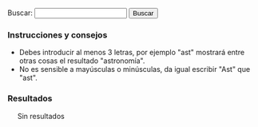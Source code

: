 {{header|1=Buscador}}

<form id="search">
Buscar: <input id="entry" type="text" value="" onkeyup="javascript:search();" /> <input id="button" type="button" value="Buscar" onclick="javascript:search();"/>
</form>

=== Instrucciones y consejos ===

* Debes introducir al menos 3 letras, por ejemplo "ast" mostrará entre otras cosas el resultado "astronomía".
* No es sensible a mayúsculas o minúsculas, da igual escribir "Ast" que "ast".

=== Resultados ===

<div id="results" style="margin-left: 20px;">
Sin resultados
</div>

<script type="text/javascript">
    document.getElementById("entry").focus();
    
    //index start
    index = new Array();
    index[0] = new Array('Actividad', '.', 'actividad', new Array('abril', 'actividad', 'actividad-', 'acumulan', 'ad-hoc', 'aportaciones', 'aportación', 'array', 'atención', 'avbot', 'años', 'biblioteca', 'blob', 'botijo', 'bots', 'cal-heatmap', 'calendario-mapa', 'calheatmap', 'calor', 'cellsize', 'center', 'centralauth', 'cifras', 'com', 'commons', 'como', 'con', 'constancia', 'contadas', 'controlo', 'cuando', 'cuenta', 'data', 'date', 'day', 'del', 'dibujados', 'displaylegend', 'div', 'domain', 'domaindateformat', 'domaintextformat', 'down', 'días', 'ediciones', 'edición', 'else', 'emijrp', 'emijrpbot', 'emijrpbot emijrpbot', 'entre', 'estas', 'está', 'están', 'footer', 'for', 'forma', 'format', 'function', 'generada', 'github', 'gráfica', 'gráficas', 'headerheatmap', 'hice', 'highlight', 'highlights', 'http', 'https', 'inactividad', 'incluyen', 'init', 'inner', 'itemname', 'itemselector', 'javascript', 'json', 'kamisama', 'la', 'lang', 'largo', 'las', 'legend', 'legendtitleformat', 'les', 'll', 'llamó', 'los', 'lower', 'margin-bottom', 'master', 'max', 'menos', 'millones', 'min', 'moment', 'mpedia', 'muestran', 'más', 'name', 'new', 'no', 'nolesvotes', 'org', 'otros', 'pocos', 'primera', 'que', 'range', 'referata', 'resultados', 'return', 'script', 'selector', 'size', 'solamente', 'special', 'start', 'startonmonday', 'style', 'subdomain', 'subdomaindateformat', 'subdomaintextformat', 'suman', 'table', 'text', 'text-align', 'tiempo', 'titleformat', 'top', 'total', 'totales', 'true', 'type', 'upper', 'usando', 'valign', 'value', 'var', 'votes', 'weekstartonmonday', 'wiki', 'wikibooks', 'wikiindex', 'wikimedia', 'wikinews', 'wikipapers', 'wikipedia', 'wikis', 'wiktionary', 'www', 'year', 'years'));
    index[1] = new Array('Alexandra Kollontai', 'diccionarios/biografico', 'kollontai-alexandra', new Array('alexandra', 'alexandra kollontai', 'alexandra-kollontai', 'apellidos', 'clear', 'comunista', 'defensora', 'derechos', 'descripcion', 'destacada', 'enlace', 'fallecimiento', 'fecha', 'feminista', 'footer', 'fue', 'gif', 'gobierno', 'header', 'header-bio', 'historia', 'imagen', 'includeonly', 'kollontai', 'kollontai-alexandra', 'los', 'lugar', 'marzo', 'moscú', 'mujer', 'nacimiento', 'nación', 'noinclude', 'nombre', 'ocupar', 'petersburgo', 'política', 'primera', 'puesto', 'revolucionaria', 'rusa', 'rusia', 'san', 'san petersburgo', 'soviética', 'tamaño', 'una', 'unión', 'unión soviética', 'wiki'));
    index[2] = new Array('Alfredo Grimaldos', 'diccionarios/biografico', 'grimaldos-alfredo', new Array('adultos', 'aguirre', 'alfredo', 'alfredo grimaldos', 'apellidos', 'blanco', 'brazo', 'cabal', 'carrero', 'carrero blanco', 'cia', 'ciencias', 'claves', 'clear', 'complutense', 'compás', 'crítico', 'del', 'descripcion', 'destacan', 'dirigido', 'duende', 'enlace', 'entre', 'es', 'españa', 'español', 'esperanza', 'esperanza aguirre', 'espionaje', 'fallecimiento', 'fecha', 'flamenca', 'flamenco', 'footer', 'franco', 'grimaldos', 'grimaldos-alfredo', 'habiendo', 'header', 'header-bio', 'historia', 'hora', 'iglesia', 'imagen', 'includeonly', 'incorrupto', 'información', 'intrigas', 'investigación', 'la', 'la iglesia', 'licenciado', 'lideresa', 'los', 'lugar', 'madrid', 'muerte', 'música', 'nacimiento', 'noinclude', 'nombre', 'obras', 'otan', 'para', 'periodista', 'política', 'por', 'pp', 'programas', 'radio', 'referéndum', 'revista', 'servicio', 'social', 'sombra', 'sus', 'tamaño', 'también', 'transición', 'universidad', 'universidad complutense', 'washington', 'wiki', 'zaplana'));
    index[3] = new Array('Anotaciones', '.', 'anotaciones', new Array('-bid-enlaces', '-digithum-wlm', 'abril', 'acabar', 'acabaron', 'acampadas', 'acciones', 'activismo', 'actualidad', 'adelante', 'agosto', 'algunas', 'algunos', 'andar', 'anotaciones', 'anterioridad', 'anti-vandalismo', 'antiguos', 'anuncia', 'análisis', 'aplicaciones', 'aportaciones', 'aprendido', 'archive', 'archivos', 'archivos digitales', 'artículo', 'artículos', 'asambleas', 'asilo', 'assange', 'automatizar', 'avbot', 'ayuda', 'año', 'backups', 'bajo', 'basta', 'bibliotecas', 'bid', 'blog', 'bot', 'bots', 'breves', 'browse', 'buscador', 'cada', 'campo', 'caso', 'catalán', 'científica', 'cierra', 'code', 'colección', 'com', 'comento', 'como', 'con', 'concede', 'concretas', 'conservando', 'continúan', 'contribs', 'contributions', 'corriente', 'cosas', 'creador', 'creando', 'crear', 'creciendo', 'creo', 'cultura', 'cultural', 'cámara', 'código', 'datos', 'decenas', 'dedicado', 'del', 'desde', 'despertó', 'details', 'detalle', 'detalles', 'diciembre', 'difusión', 'digital', 'digitales', 'digithum', 'dijo', 'dir', 'documentar', 'dominio', 'día', 'echamos', 'ecuador', 'edu', 'eemijrp', 'ejemplo', 'el', 'el país', 'ello', 'elpais', 'emijrp', 'emijrp user', 'emijrpbot', 'empiezo', 'en', 'enciclopedia', 'enero', 'enlaces', 'entre', 'espana', 'españa', 'español', 'especial', 'estadísticas', 'estafa', 'estar', 'este', 'estos', 'experiencia', 'extraidas', 'fallece', 'fallece michael', 'falta', 'fecha', 'fichas', 'find', 'flickr', 'footer', 'forja', 'fotografías', 'ftrunk', 'fue', 'fueron', 'fundando', 'fundé', 'futuras', 'generaciones', 'generar', 'gente', 'github', 'google', 'google code', 'google knol', 'grabaciones', 'grsln', 'grueso', 'gusta', 'gutenberg', 'ha', 'habido', 'hacer', 'hacia', 'hart', 'haría', 'hay', 'he', 'header', 'hecho', 'hemos', 'herramientas', 'horrillo', 'hoy', 'html', 'http', 'https', 'idea', 'ideas', 'implicaciones', 'imposible', 'imágenes', 'index', 'infinidad', 'internet', 'internet archive', 'interés', 'iss', 'issue', 'julian', 'julian assange', 'julio', 'junio', 'knol', 'kzqod', 'las', 'lenguaje', 'les', 'libre', 'librefind', 'libros', 'licencia', 'limit', 'lista', 'llevaba', 'lo', 'loa', 'los', 'loves', 'luchas', 'límite', 'mangelrp', 'manifestaciones', 'manifestación', 'mano', 'mantenimiento', 'marzo', 'mayo', 'mejoren', 'meta', 'mi', 'michael', 'migrar', 'miles', 'millones', 'mis', 'momento', 'monuments', 'mpedia', 'mucha', 'muchas', 'mucho', 'más', 'nace-la-', 'namespace', 'net', 'nombre', 'noviembre', 'octubre', 'ocurre', 'offset', 'ojs', 'org', 'organizando', 'otras', 'otro', 'otros', 'pablo', 'pablo soto', 'para', 'parado', 'participado', 'participando', 'pasa', 'paso', 'patricia', 'patricia horrillo', 'patrimonio', 'patrimonio cultural', 'país', 'pdf', 'perfil', 'pero', 'php', 'plataformas', 'pocas', 'politica', 'político', 'por', 'preservacion-digital', 'preservación', 'preservados', 'prev', 'primer', 'primera', 'primeras', 'principales', 'principalmente', 'proceso', 'programar', 'proyecto', 'proyecto gutenberg', 'proyectos', 'publicaciones', 'publicado', 'publican', 'publico', 'puedes', 'punta', 'python', 'público', 'que', 'realizando', 'recuperando', 'rediris', 'reflexiones', 'registrado', 'registré', 'repositorios', 'research', 'resumen', 'retomo', 'retomo libre', 'revista', 'rápidamente', 'sabes', 'salido', 'scripts', 'se', 'sección', 'seguido', 'segundas', 'semanas', 'septiembre', 'serían', 'si', 'sido', 'sitios', 'sobre', 'software', 'soto', 'source', 'spanishrevolution', 'special', 'statmediawiki', 'stéphane', 'sucedía', 'svn', 'también', 'tantas', 'tanto', 'tareas', 'target', 'tediosas', 'tengan', 'texto', 'tiempo', 'tipo', 'title', 'todavía', 'todo', 'toolserver', 'trabajando', 'trabajo', 'tras', 'tuve', 'un', 'una', 'unos', 'uoc', 'user', 'view', 'visualización', 'voluntarios', 'vídeo', 'watch', 'web', 'webcitation', 'welcome-the-internet-archive-to-the-commons', 'wiki', 'wiki loves monuments', 'wikidata', 'wikiindex', 'wikimedia', 'wikipedia', 'wikis', 'wikiteam', 'www', 'xdgrsln', 'youtube', 'último'));
    index[4] = new Array('Antonio Gramsci', 'diccionarios/biografico', 'gramsci-antonio', new Array('abril', 'ales', 'antonio', 'antonio gramsci', 'antonio-gramsci', 'antropología', 'apellidos', 'bajo', 'benito', 'benito mussolini', 'biográfica', 'clear', 'comunista', 'condensa', 'cuadernos', 'cárcel', 'del', 'descripcion', 'encarcelado', 'enero', 'enlace', 'escribió', 'existe', 'fallecimiento', 'fascista', 'fecha', 'figura', 'filósofo', 'footer', 'fue', 'fundadores', 'gramsci', 'gramsci-antonio', 'gran', 'header', 'header-bio', 'imagen', 'includeonly', 'italia', 'italiano', 'ling', 'llamados', 'los', 'lugar', 'marxista', 'mussolini', 'nacimiento', 'noinclude', 'nombre', 'obra', 'parte', 'partido', 'partido comunista italiano', 'película', 'periodista', 'png', 'política', 'político', 'roma', 'régimen', 'sobre', 'sociología', 'tamaño', 'teoría', 'teórico', 'una', 'uno', 'wiki', 'ística'));
    index[5] = new Array('Aprender de todo', '.', 'aprender', new Array('ajedrez', 'alemán', 'aprender', 'aprender de todo', 'artes', 'baloncesto', 'bplhu', 'brasileño', 'bs', 'béisbol', 'catalán', 'channel', 'com', 'costumbres', 'cwy', 'cyxxeaue aprender', 'deportes', 'dfulselisa aprender', 'dibujar', 'esperanto', 'fohio', 'footer', 'fútbol', 'gallego', 'ganas', 'gbqttsg', 'gdfulselisa', 'griego', 'header', 'hio', 'historieta', 'hm aprender', 'hoyt', 'https', 'i-qu', 'idiomas', 'inglés', 'italiano', 'ivanevskyvideo', 'jugar', 'kywvly', 'latín', 'lhu aprender', 'lq aprender', 'lxycyxxeaue', 'olq', 'para', 'pia', 'polonia', 'portugués', 'pvbjcprhhgqn', 'recursos', 'ruso', 'ruw', 'sz', 'tiempo', 'tiene', 'todo', 'tyvx', 'uc', 'user', 'w-bua', 'watch', 'wi', 'www', 'xz', 'youtube', 'zem'));
    index[6] = new Array('Arte', '.', 'arte', new Array('aprender', 'arte', 'artísticos', 'año', 'barroco', 'bibliografía', 'castilla', 'clase', 'clases', 'clasicismo', 'com', 'corona', 'cristiano', 'césar', 'dan', 'darle', 'del', 'desarrollar', 'dibujar', 'dividir', 'dos', 'edad', 'edad media', 'egipto', 'el', 'en', 'enlaces', 'espejo', 'estilos', 'externos', 'footer', 'forma', 'grecia', 'gótico', 'hadjinicolaou', 'hasta', 'header', 'historia', 'historieta', 'https', 'ilustración', 'isabelino', 'ivanevskyvideo', 'listas', 'los', 'lucha', 'maestros', 'maestrosdelrealismosocialista', 'manierismo', 'martillo', 'media', 'mesopotamia', 'modernismo', 'nicos', 'obras', 'occidental', 'orígenes', 'para', 'persia', 'períodos', 'plateresco', 'por', 'prehistoria', 'principales', 'proto-', 'que', 'realidad', 'realismo', 'reflejar', 'renacimiento', 'revolución', 'romano', 'romanticismo', 'románico', 'sirve', 'social', 'socialista', 'subpages', 'suele', 'tardío', 'todo', 'transición', 'una', 'user', 'vallejo', 'vanguardias', 'wikidata', 'wordpress', 'www', 'youtube'));
    index[7] = new Array('Astronomía', '.', 'astronomia', new Array('adelante', 'agosto', 'ahí', 'algo', 'algunas', 'alguno', 'algún', 'align', 'altitud', 'amanecer', 'analógica', 'anillos', 'apertura', 'aquí', 'arriba', 'astronomía', 'así', 'atardecer', 'atención', 'audible', 'aunque', 'axea', 'año', 'bajo', 'casi', 'celestes', 'center', 'cielo', 'ciertas', 'circunstancias', 'ciudad', 'com', 'como', 'comunicaciones', 'con', 'confundir', 'conjunto', 'consulta', 'contra', 'convertidas', 'coordenadas', 'cosas', 'cualquier', 'cuerpos', 'curiosear', 'cádiz', 'cámara', 'cómo', 'dado', 'dar', 'debes', 'del', 'desde', 'desnudo', 'destello', 'destellos', 'diario', 'distintas', 'dividir', 'dos', 'durante', 'día', 'días', 'dónde', 'eclipse', 'eclipses', 'electromagnéticas', 'emijrp', 'emisiones', 'en', 'esas', 'espacial', 'españa', 'estación', 'estación espacial internacional', 'estas', 'estos', 'estrellas', 'explicaciones', 'explicar', 'explorar', 'file', 'flickr', 'font-size', 'footer', 'fotografías', 'fqe', 'funciona', 'grabé', 'gustado', 'gvmbuxqguoc', 'gvmbuxqguoc sol', 'ha', 'habido', 'hace', 'hay', 'hayas', 'header', 'heavens-above', 'hora', 'http', 'https', 'humano', 'imagen', 'incluso', 'indicaciones', 'intentaré', 'internacional', 'introducir', 'iridium', 'iss', 'jpg', 'júpiter', 'kdpfrw', 'kzqod', 'la', 'libros', 'llama', 'loa', 'los', 'los toruños', 'luz', 'marte', 'mercurio', 'mirar', 'miscelánea', 'momentos', 'muchas', 'mundo', 'más', 'neptuno', 'ngl', 'nikon', 'no', 'noche', 'observación', 'observado', 'ojo', 'orbitan', 'otros', 'paneles', 'para', 'parque', 'parte', 'partes', 'paso', 'pasos', 'permite', 'photos', 'planeta', 'planetas', 'podido', 'por', 'posible', 'prismáticos', 'probablemente', 'provincia', 'práctica', 'prácticamente', 'puedas', 'puede', 'pueden', 'que', 'qué', 'rango', 'reflejo', 'right', 'rwnpxll', 'ry', 'rápidamente', 'saber', 'saberlo', 'saturno', 'satélites', 'sea', 'segundos', 'semana', 'ser', 'set-', 'sh', 'siempre', 'simple', 'sin', 'sol', 'solar', 'solo', 'son', 'style', 'suelen', 'sus', 'table', 'también', 'tantos', 'telescopio', 'tengo', 'teorías', 'text-align', 'teórica', 'thumb', 'tierra', 'todas', 'todos', 'tomar', 'top', 'toruños', 'total', 'trípode', 'tus', 'una', 'universo', 'unos', 'urano', 'usando', 'valign', 'varias', 'varios', 'veces', 'venus', 'venus-torunos', 'ver', 'visible', 'visibles', 'vista', 'visto', 'watch', 'web', 'width', 'www', 'xll', 'youtube', 'yyws', 'yyws júpiter', 'zona', 'épocas'));
    index[8] = new Array('Audio', '.', 'audio', new Array('activismo', 'ahora', 'algunos', 'archivos', 'armada', 'armados', 'audio', 'autónomos', 'años', 'barrio', 'barrio canino', 'barriocanino', 'canino', 'charlas', 'com', 'con', 'conferencias', 'crónica', 'cultura', 'cultura libre', 'democrática', 'escuchar-rescate-audio-para-pensar', 'etc', 'footer', 'foundation', 'grupos', 'header', 'html', 'http', 'https', 'intelectual', 'ivoox', 'largo', 'libertarios', 'libre', 'long', 'long now foundation', 'longnow', 'makusi', 'manzanamecanica', 'maqxz-zkw grupos', 'memoria', 'nodo', 'now', 'org', 'para', 'pensamiento', 'pensar', 'plazo', 'pnmaqxz-zkw', 'podcast', 'podcasts', 'programas', 'propiedad', 'radio', 'radiorecuperandomemoria', 'recuperando', 'recuperando memoria', 'red', 'rescate', 'rrne', 'seminars', 'sobre', 'software', 'soundcloud', 'sueños', 'también', 'tecnología', 'traficantes', 'traficantesdesue-os', 'transacción', 'user', 'videos', 'watch', 'wordpress', 'www', 'xu', 'youtube'));
    index[9] = new Array('Barcelone et son parc', '.', 'barcelone-et-son-parc', new Array('acerca', 'algunas', 'algunos', 'align', 'altura', 'aparece', 'apreciar', 'apreciarse', 'archives', 'archivo', 'arcy', 'arreglando', 'arriada', 'así', 'barcelona', 'barcelone', 'barcelone et son parc', 'barco', 'bibliografía', 'bois', 'calle', 'caso', 'center', 'central', 'chomon', 'chomón', 'chomón barcelona', 'cineasta', 'claridad', 'cnc', 'col', 'colón', 'como', 'completa', 'con', 'contiene', 'corto', 'cortometraje', 'cristóbal', 'cristóbal colón', 'créditos', 'crépuscule', 'cámara', 'de', 'debajo', 'del', 'derecha', 'desde', 'dicha', 'dirigido', 'divide', 'documental', 'dqc-spxdau', 'du', 'duración', 'edificio', 'el', 'en', 'encima', 'encuentra', 'enfocada', 'entra', 'entre', 'escena', 'escenas', 'ese', 'español', 'esta', 'estatua', 'está', 'et', 'existe', 'explicación', 'ficha', 'figuras', 'filigrana', 'film', 'filmación', 'filmado', 'filmoteca', 'fondo', 'footer', 'género', 'hacia', 'header', 'https', 'humanas', 'imagen', 'inferior', 'interpone', 'intuye', 'izquierda', 'justa', 'la', 'lacòpia', 'les', 'literal', 'los', 'mar', 'metadatos', 'metros', 'minutos', 'monumento', 'movimiento', 'mudo', 'mástil', 'obreros', 'org', 'parc', 'parcial', 'parque', 'parte', 'pathé', 'pedestal', 'película', 'per', 'pero', 'personas', 'pionero', 'plano', 'por', 'posteriores', 'primera', 'procedència', 'producció', 'propiamente', 'proviene', 'puede', 'puerto', 'qdqc-spxdau', 'que', 'qué', 'realització', 'reflejos', 'right', 'rodeado', 'segundo', 'segundos', 'siguiente', 'similar', 'son', 'style', 'su', 'table', 'también', 'text-align', 'titulado', 'total', 'transcripción', 'turolense', 'título', 'una', 'vela', 'ver', 'versión', 'verá', 'visión', 'vista', 'wiki', 'wikipedia', 'youtube'));
    index[10] = new Array('Biblioteca', '.', 'biblioteca', new Array('-a-la-izquierda-de-lo-posible', '-abajo-el-r-gimen', '-antolog-a', '-breve-historia-del-tiempo', '-claves-de-la-transici-n-', '-contrapoder-sindical-etnograf-a-cr-tica-e-investigaci-n-aplicada-en-la', '-conversaciones-sobre-la-iii-rep-blica', '-cosas-que-todo-el-mundo-deber-a-saber-sobre-ciencia', '-cuando-las-pel-culas-votan', '-diego-ca-amero-valle', '-el-estado-y-la-revoluci-n', '-el-libro-de-la-disidencia', '-el-libro-verde', '-el-manifiesto-comunista', '-el-mes-as-rojo-un-ensayo-sobre-juan-manuel-s-nchez-gordillo', '-el-movimiento-libertario-en-la-transicion', '-el-oro-de-los-dioses', '-el-sabueso-de-los-baskerville', '-el-telar-m-gico---el-cerebro-humano-y-la-computadora', '-el-universo-ambidiestro-i', '-el-universo-ambidiestro-ii', '-el-universo-desbocado', '-emilio', '-escritos-revolucionarios', '-est-usted-de-broma-sr-feynman', '-intxaurrondo-la-sombra-del-nogal', '-la-arboleda-perdida', '-la-comuna-de-par-s', '-la-conexi-n-c-smica', '-la-creaci-n-del-universo', '-la-creacion', '-la-estrella-de-los-cheroquis', '-la-flecha-del-tiempo', '-la-lucha-obrera-en-el-cine', '-la-otra-alemania-la-rda-conversaciones-con-margot-honecker', '-las-brujas-de-la-noche-el-', '-las-cartas-de-la-pirenaica', '-las-maestras-de-la-rep-blica', '-manifiesto-scum', '-maquiavelo-frente-a-la-gran-pantalla', '-marie-curie-y-su-tiempo', '-me-llaman-el-solitario', '-micel-nea-matem-tica', '-que-viene-el-cometa', '-regimiento-taman-de-aviadoras-sovi-ticas-e', '-respuesta-a-todo', '-s-se-puede-cr-nica-de-una-peque-a-gran-victoria', '-software-libre-para-una-sociedad-libre', '-superfuerza', '-teatro-selecto', '-una-estrella-llamada-sol', '-una-habitaci-n-propia', 'abajo', 'abiertas', 'acero', 'actual', 'ada', 'adaptar', 'adolfo', 'adultos', 'against', 'agua', 'akal', 'alberti', 'alberto', 'alemania', 'alfredo', 'algunas', 'algunos', 'allan', 'almacenada', 'almacén', 'alpha', 'am', 'ambidiestro', 'amor', 'américa', 'américa latina', 'andaluz', 'anguita', 'anotando', 'anticapitalista', 'antología', 'antonio', 'antón', 'aplicada', 'aquí', 'arbe', 'arboleda', 'archive', 'archives', 'archivo', 'arretxe', 'arthur', 'arthur conan', 'arturo', 'artículos', 'asociación', 'asociación cultural antón makarenko', 'atkins', 'atrapasueños', 'aunque', 'author', 'autogestionada', 'autoría', 'aviadoras', 'baskerville', 'bastante', 'bcn', 'behe', 'beltr', 'beltrán', 'beltrán roca', 'biblioteca', 'biblioteca creando pueblo', 'biblioteca feminista', 'biblioteca nacional', 'bibliotecafeminista', 'bibliotecas', 'blockquote', 'blogspot', 'bnjm', 'bolchetvo', 'book', 'books', 'booksources', 'breve', 'broma', 'brujas', 'busc', 'buscar', 'buscón', 'bécquer', 'búsquedas', 'cabo', 'cabo trafalgar', 'caja', 'calder', 'carl', 'carl sagan', 'carlos', 'cartas', 'carter', 'caso', 'catalogo', 'catálogo', 'catálogos', 'caída', 'cañamero', 'center', 'cerebro', 'cerebros', 'cgi-bin', 'charles', 'che', 'cheroquis', 'chile', 'chocolate', 'ciencia', 'ciencias', 'ciencias sociales', 'cientos', 'científicas', 'cine', 'clapham', 'class', 'claves', 'clásicos', 'coger', 'cogeréis', 'colau', 'colecciones', 'com', 'cometa', 'como', 'compare', 'completa', 'computadora', 'comuna', 'comunal', 'comunista', 'comunistas', 'con', 'conan', 'conexión', 'congreso', 'congreso nacional', 'contiene', 'contrapoder', 'conversaciones', 'conversación', 'copia', 'corso', 'corval', 'corvalán', 'cosas', 'coveney', 'cquer', 'creacion', 'creación', 'creada', 'creado', 'creando', 'creandopueblo', 'created', 'cruz', 'crítica', 'crítico', 'crónica', 'cuando', 'cuba', 'cuba josé martí', 'cubano', 'cuenta', 'cultural', 'curie', 'customkey', 'cósmica', 'darwin', 'davies', 'days', 'de', 'debería', 'del', 'derechos', 'desbocado', 'descargable', 'descargar', 'descartes', 'desmond', 'desnudo', 'details', 'diego', 'diego cañamero valle', 'dioses', 'discourse', 'disidencia', 'disponibles', 'doble', 'doctrina', 'documental', 'documentos', 'dominio', 'don', 'don juan tenorio', 'doyle', 'díficiles', 'economía', 'edgar', 'edgar allan', 'editorial', 'editoriales', 'editorialklinamen', 'edu', 'eduard', 'eduardo', 'educación', 'educación popular', 'ejemplos', 'el', 'el libro verde', 'el manifiesto comunista', 'el mono desnudo', 'el movimiento libertario en la transicion', 'el solitario', 'el sí de las niñas', 'el universo', 'elena', 'elena sánchez', 'ellas', 'elviejotopo', 'en', 'encontrar', 'encontrarás', 'encuentran', 'engels', 'enlaces', 'enrique', 'enrique pérez', 'ensayo', 'entre', 'erich', 'ernesto', 'ernesto che', 'escritos', 'espanol', 'español', 'especialmente', 'especie', 'esquivel', 'esta', 'estado', 'este', 'estos', 'estrella', 'está', 'etnografía', 'eus', 'externos', 'fascism', 'feminista', 'fern', 'fernández', 'feynman', 'filosofía', 'flecha', 'fontova', 'footer', 'formación', 'forrest', 'frances', 'francisco', 'franz', 'free', 'free literature', 'freeliterature', 'frente', 'friedrich', 'friedrich engels', 'fuentes', 'function', 'fundado', 'fundamentos', 'gaddafi', 'galeano', 'gamow', 'gardner', 'gato', 'generado', 'genes', 'george', 'gim', 'giménez', 'gonzalo', 'goodreads', 'google', 'gordillo', 'gramsci', 'gran', 'graphics', 'grimaldos', 'guerra', 'guevara', 'gustavo', 'gustavo adolfo', 'gutenberg', 'gws', 'habitación', 'hacer', 'hart', 'hawking', 'header', 'hiperespacio', 'historia', 'hombre', 'honecker', 'href', 'htm', 'html', 'http', 'https', 'humano', 'hélice', 'icaria', 'icariaeditorial', 'iglesias', 'iglesias turrión', 'ii', 'ii guerra mundial', 'iii', 'iii república', 'ilich', 'ilyich', 'importar', 'index', 'indice', 'individuales', 'información', 'inglés', 'instituto', 'instituto cubano', 'inteligente', 'interesantes', 'internet', 'intxaurrondo', 'inventado', 'investigación', 'ion', 'iosif', 'iosif samuilovich', 'isbn', 'izquierda', 'jaime', 'jaime giménez', 'jaleo', 'jaleoandalucia', 'james', 'jastrow', 'javascript', 'joaqu', 'joaquín', 'joaquín recio', 'john', 'jos', 'josé', 'josé manuel', 'joyas', 'juan', 'juan manuel sánchez gordillo', 'julio', 'ka', 'kafka', 'kaku', 'karl', 'karl marx', 'klinamen', 'koha', 'la', 'la caja negra de darwin', 'la caída', 'la conexión cósmica', 'la creacion', 'la estrella', 'la lucha obrera en el cine', 'la pirenaica', 'la república', 'label', 'lacaidaeditorial', 'lamalatesta', 'las', 'las maestras', 'latina', 'laura', 'leandro', 'lenin', 'leo', 'leyendas', 'libertaria', 'libertario', 'library', 'libre', 'libreria-atrapasuenos', 'librería-editorial', 'libro', 'libros', 'libros socialismo actual', 'librosml', 'lice', 'list', 'listado', 'listados', 'listas', 'literatura', 'literature', 'llama', 'llamada', 'llaman', 'localecompare', 'los', 'los cheroquis', 'los trabajadores en la gran pantalla', 'lucha', 'luis', 'línea', 'm-e', 'machiavelli', 'madariaga', 'madrid', 'maestras', 'makarenko', 'manifiesto', 'manuel', 'maquiavelo', 'margot', 'margot honecker', 'marie', 'marie curie', 'mart', 'martin', 'martí', 'martínez', 'marx', 'marxismo', 'marxista', 'marxistas', 'marxists', 'marxists internet archive', 'matemática', 'material', 'mayoría', 'me', 'memoria', 'mesías', 'metamorphosis', 'method', 'micelánea', 'micelánea matemática', 'michael', 'michael hart', 'michio', 'miguel', 'miguel ángel', 'miles', 'mono', 'morat', 'moratín', 'morris', 'movimiento', 'movimientos', 'muammar', 'muchas', 'mundial', 'mundo', 'murrell', 'mágico', 'mármol', 'más', 'música', 'nacional', 'nchez', 'ncipe', 'ndash', 'ndez', 'nega', 'negra', 'negro', 'net', 'nez', 'ngel', 'ni', 'niccol', 'niccolò', 'nigel', 'niken', 'niñas', 'no', 'noche', 'nogal', 'novosti', 'nuestros', 'nuevas', 'numeric', 'obras', 'obrera', 'online', 'onlinebooks', 'opac-search', 'orden-alfabetico', 'org', 'organizaciones', 'organización', 'oro', 'otra', 'otras', 'otros', 'pablo', 'pablo iglesias', 'page', 'pantalla', 'para', 'parís', 'patente', 'pathfinder', 'pathfinder press', 'paul', 'paul charles william', 'países', 'películas', 'pensamiento', 'pequeña', 'perdida', 'perfil', 'peter', 'php', 'pies', 'pirenaica', 'planeta', 'poe', 'política', 'popular', 'populares', 'por', 'posible', 'press', 'progreso', 'project', 'project gutenberg', 'proletariado', 'propia', 'provenientes', 'príncipe', 'publican', 'pueblo', 'pueblo trabajador andaluz', 'pueblos', 'pueblos unidos', 'puede', 'puedes', 'punset', 'puntos', 'puntuado', 'páginas', 'pérez', 'pérez-reverte', 'público', 'que', 'quevedo', 'rafael', 'rda', 'recio', 'recopila', 'recopilan', 'reed', 'regimiento', 'regimiento taman', 'relacionada', 'relatos', 'ren', 'rené', 'república', 'respuesta', 'return', 'reverte', 'revolucionarios', 'revolución', 'rez', 'rica', 'richard', 'rimas', 'rmol', 'robert', 'roca', 'rojo', 'romero', 'ron', 'rosario', 'régimen', 'saber', 'sabueso', 'sagan', 'samuilovich', 'script', 'scum', 'search', 'selecto', 'shakespeare', 'shklovsky', 'shook', 'show', 'sindical', 'sindicales', 'sindicalismo', 'sirve', 'sitios', 'sobre', 'sociales', 'socialismo', 'socialismoactual', 'socialistas', 'sociedad', 'software', 'sol', 'solanas', 'solidaridad', 'solidaridad obrera', 'solidaridadobrera', 'solitario', 'sombra', 'somos', 'son', 'sort', 'sortable', 'sorttable', 'soviéticas', 'special', 'sr', 'ssl', 'stallman', 'stephen', 'struggle', 'style', 'sueños', 'superfuerza', 'sánchez', 'sánchez ron', 'sí', 'tabla', 'table', 'taman', 'tareas', 'teatro', 'telar', 'templando', 'ten', 'ten days', 'tenorio', 'terror', 'text', 'text-align', 'that', 'the', 'the metamorphosis', 'the online books page', 'tiempo', 'tienen', 'tierra', 'title', 'todo', 'topo', 'trabajador', 'trabajadores', 'trade', 'traducidas', 'trafalgar', 'traficantes', 'transicion', 'transición', 'trefil', 'tuffnew', 'tumblr', 'turri', 'turrión', 'txalaparta', 'type', 'título', 'un', 'una', 'unidos', 'unions', 'universo', 'unos', 'upenn', 'user', 'usted', 'valerie', 'valle', 'various', 'venas', 'verde', 'vez', 'viaje', 'victoria', 'vida', 'vida inteligente en el universo', 'viejo', 'viene', 'virginia', 'vivo', 'vladimir', 'vladimir ilich lenin', 'vladimir ilyich', 'von', 'votan', 'voy', 'watson', 'web', 'wikipedia', 'wikitable', 'wilhelmi', 'william', 'woolf', 'wordpress', 'world', 'www', 'zorrilla', 'ángel', 'única'));
    index[11] = new Array('Biblioteca Nacional de España', '.', 'bne', new Array('aa', 'afganistán', 'alcalá', 'alemania', 'alexandr', 'algunos', 'arqueológico', 'así', 'aun', 'bablica', 'bcn', 'bib', 'biblioteca', 'biblioteca nacional', 'biblioteca nacional de españa', 'blog', 'bne', 'catalogo', 'catálogo', 'centro', 'colombo-soviético', 'comparte', 'comprobado', 'con', 'continuación', 'conversaciones', 'corvalán', 'cuenta', 'cultural', 'datos', 'democr', 'dependencias', 'desde', 'detalle', 'detectado', 'donde', 'dumnova', 'ediciones', 'edificio', 'editorial', 'editorial fundamentos', 'el', 'el blog', 'enlaces', 'enumero', 'españa', 'español', 'están', 'existen', 'externos', 'falta', 'faltan', 'fondo', 'footer', 'fundamentos', 'header', 'henares', 'historia', 'honecker', 'http', 'ical', 'instituto', 'intercambio', 'intercambio cultural colombo', 'kabul', 'la', 'la biblioteca nacional', 'libro', 'libros', 'los', 'lucha', 'luis', 'madrid', 'margot', 'margot honecker', 'materia', 'mayo', 'millones', 'museo', 'museo arqueológico nacional', 'más', 'nacional', 'nadra', 'novosti', 'otra', 'paseo', 'portal', 'principal', 'projanov', 'pueblo', 'que', 'rda', 'recoletos', 'rep', 'rodolfo', 'sede', 'siquiera', 'sobre', 'socialismo', 'soviético', 'también', 'tica', 'tiene', 'todos', 'títulos', 'uhtbin', 'verdad', 'vv', 'webcat', 'www', 'yenia', 'árbol'));
    index[12] = new Array('Camino de Santiago', 'viajes', 'camino-de-santiago', new Array('-camino', '-via', 'acaso', 'acostumbrarse', 'aig', 'al', 'albergues', 'alberguesdelcamino', 'algunas', 'algunos', 'algún', 'aliviar', 'alojamientos', 'ana', 'ana ruiz', 'andando', 'andar', 'ayuda', 'años', 'bastón', 'bien', 'bt-wq', 'búsqueda', 'cada', 'caminante', 'caminar', 'camino', 'camino de santiago', 'camino primitivo', 'caminodesantiago', 'caminos', 'casa', 'colgarlo', 'com', 'como', 'compostela', 'con', 'conocer', 'consejos', 'consumer', 'convertido', 'cumplir', 'del', 'descansar', 'desde', 'diarios', 'diferentes', 'diploma', 'distancia', 'distintos', 'dormir', 'durante', 'día', 'el', 'elcaminoasantiago', 'ella', 'encuentra', 'enlaces', 'entre', 'eroski', 'es', 'esa', 'espalda', 'españa', 'especializada', 'espirituales', 'etapa', 'evitar', 'exclusivamente', 'existen', 'externos', 'extranjero', 'fardar', 'ficheros', 'final', 'fines', 'flickr', 'footer', 'foroperegrinos', 'francés', 'física', 'gente', 'google', 'guia-camino-santiago-madrid', 'guia-via-plata', 'gustaría', 'guía', 'guías', 'gws', 'habitual', 'hace', 'hacer', 'hacerlo', 'hasta', 'hay', 'header', 'hecho', 'hostales', 'htm', 'http', 'https', 'ilustrativos', 'imprescindible', 'infinitos', 'información', 'internet', 'kilómetros', 'la', 'la plata', 'las', 'llevar', 'los', 'los-albergues-distintivo', 'lugares', 'madrid', 'mayoría', 'me', 'meses', 'mochila', 'muchos', 'muy', 'más', 'mínimo', 'notas', 'obtener', 'para', 'parten', 'partir', 'pasando', 'pdf', 'pegada', 'peregrino', 'personal', 'peso', 'php', 'pie', 'piernas', 'planificacion', 'plata', 'poder', 'por', 'posibles', 'preparacion', 'preparación', 'previa', 'primitivo', 'privados', 'propia', 'propio', 'prueba', 'publicaciones', 'pueblo', 'puedes', 'puntos', 'públicos', 'que', 'quedas', 'query', 'quiere', 'realmente', 'recomienda', 'requiere', 'results', 'ruiz', 'saco', 'salón', 'santiago', 'sarria', 'search', 'servicios', 'sin', 'sobre', 'sobrepase', 'solo', 'son', 'ssl', 'sujeta', 'superación', 'tablas', 'tablaspreparacion', 'también', 'techo', 'text', 'tirado', 'turismocastillayleon', 'un', 'una', 'unos', 'varios', 'vaya', 'via', 'viewforum', 'vía', 'vídeos', 'watch', 'www', 'youtube', 'ánimo'));
    index[13] = new Array('Chile', 'diccionarios/geografico', 'chile', new Array('berlín', 'bibliografía', 'bild', 'chile', 'chileno', 'cine', 'corvalán', 'cronología', 'del', 'desarrollar', 'documentales', 'exilio', 'footer', 'header', 'hemeroteca', 'luis', 'línea', 'noinclude', 'nuestra', 'períodos', 'por', 'revolucionaria', 'tres', 'verlag', 'verlag ziet', 'ziet'));
    index[14] = new Array('Cine', 'cine', 'cine', new Array('---', '--cine', '--manifiesto', '-dziga-vertov-cine-ojo-kino-glaz', '-hm', '-peliculas-sobre-la-situacion-de-la-mujer-en-el-mundo', 'aa', 'aab', 'abandomoviez', 'abandoned', 'abandones', 'abandonmoviez', 'abierta', 'abiertamente', 'abierto', 'about', 'abr', 'abril', 'absorbido', 'acciones', 'achtung', 'acontecimientos', 'acorazado', 'activo', 'actores', 'actualidad', 'acuñado', 'acuñó', 'ada', 'adcula', 'adculas', 'adentro', 'adn', 'adolfo', 'adolfo garijo', 'adolfogarijo', 'adrgc', 'advsearch', 'aelita', 'af', 'afganistán', 'after', 'afín', 'agenda', 'agita', 'aguiluchos', 'agustín', 'aire', 'akal', 'akira', 'aktiengesellschaft', 'al', 'alacarta', 'alain', 'alamo', 'alan', 'alas', 'alatriste', 'alcoholismo', 'alden', 'aldo', 'alea', 'alejandro', 'aleksandr', 'aleksandr nevski', 'alemana', 'alemania', 'alex', 'alfonso', 'alfred', 'alguien', 'alguna', 'algunas', 'algunos', 'alicia', 'align', 'alineados', 'allende', 'allfilms', 'almería--', 'alternatiu', 'alternativa', 'alternativo', 'alternos', 'alumna', 'alvarez', 'amadeus', 'amanecer', 'ambas', 'ambientadas', 'ambientados', 'amelie', 'amenábar', 'americano', 'amiel', 'amnistía', 'amour', 'ampliación', 'amén', 'anarquismo', 'anarquista', 'anarquistas', 'and', 'andadura', 'andréi', 'andréi rubliov', 'andréi tarkovski', 'andrés', 'andrés linares', 'andy', 'anexo', 'animación', 'animadas', 'animatrix', 'anna', 'anna sullivan', 'antes', 'anthony', 'anti-belicista', 'anti-war', 'antich', 'antifascista', 'antifranquista', 'antonio', 'antonioni', 'anualmente', 'apache', 'apocalipsis', 'apocalypse', 'apocalypse now', 'apolítico', 'aprendí', 'apuntes', 'aragón', 'aranoa', 'arca', 'arcadia', 'archive', 'archivo', 'ardientes', 'argel', 'argelia', 'argentinos', 'argo', 'argonautas', 'arkadin', 'arkadin ediciones', 'arma', 'armand', 'armand guerra', 'armand-guerra-renaciendo-de-la-metralla', 'aronofsky', 'arriesgadas', 'art', 'arte', 'artes', 'arthur', 'articulo', 'arts', 'artículo', 'asaltar', 'asesinato', 'asesino', 'asianfilmseries', 'asiáticas', 'aspectos', 'atado', 'atiq', 'atrapado', 'attr', 'aunque', 'aurora', 'avatar', 'avatares', 'aventura', 'aveu', 'avtavu', 'avtavu la guerra civil', 'aw cine', 'año', 'años', 'ba', 'bailando', 'bajos', 'balzac', 'bandits', 'barbaro', 'barbero', 'barcelona', 'barriocaninovol', 'barrios', 'barry', 'bartolomé', 'base', 'bases', 'basilio', 'basta', 'bastante', 'bat', 'batalla', 'batallas', 'bazar', 'baúles', 'bb', 'bc', 'bd', 'be', 'beatty', 'bebé', 'bechdel', 'bechdeltest', 'bej', 'bella', 'bellflower', 'belén', 'benigni', 'benito', 'bergman', 'berlin', 'bernardo', 'bernardo bertolucci', 'berri', 'bertolucci', 'biblio', 'bibliografía', 'bicentenario', 'bicicletas', 'bielorrusia', 'bien', 'bienvenidos', 'bigelow', 'bill', 'billy', 'bitelchús', 'bitstream', 'black', 'black hawk', 'blanco', 'blog', 'blogspot', 'blomkamp', 'bloody', 'bloody sunday', 'bloque', 'blpyi', 'bmu', 'bnt', 'bobby', 'boinas', 'bolivariana', 'bolivia', 'boliviano', 'bollain', 'bollaín', 'bollero', 'bollero real', 'books', 'border', 'born', 'borradora', 'borscht', 'borscht western', 'boulevard', 'bourne', 'brasileño', 'braveheart', 'bravo', 'brian', 'bridge', 'brigadas', 'broad', 'broad bellflower', 'brockovich', 'brooks', 'bros', 'browse', 'bruno', 'bryan', 'buenos', 'bulaji', 'bulgaria', 'bulworth', 'burke', 'burton', 'buñuel', 'bwana', 'bwqs', 'bx', 'bélicas', 'bélico', 'búsquedas', 'caballeros', 'cabaña', 'cabeza', 'cacitel', 'cada', 'cadena', 'caida', 'caja', 'calabuig', 'camaradas', 'cambiar', 'cameron', 'camino', 'campanilla', 'campos', 'campánula', 'can', 'canal', 'canalcultura', 'canción', 'candidaturas', 'canh', 'cantante', 'cantidad', 'caos', 'caparrós', 'caparrós lera', 'capital', 'capitalista', 'capitanes', 'captain', 'captain corelli', 'capuchinos', 'carga', 'carla', 'carlos', 'carn', 'carne', 'carpenter', 'carrera', 'carruth', 'carter', 'cas', 'casa', 'caso', 'cassavetes', 'castaway', 'cat', 'catalana', 'catalunya', 'catarata', 'categor', 'category', 'categoría', 'categorías', 'catálogo', 'cazador', 'cebada', 'cecilia', 'cecilia bartolomé', 'cediendo', 'celebra', 'celebrado', 'center', 'central', 'centralizados', 'cerca', 'chanois', 'chaplin', 'chaqueta', 'charles', 'che', 'checoslovaquia', 'chico', 'chile', 'chile films', 'chilena', 'chileno', 'china', 'chinoise', 'choe', 'chom', 'chomski', 'chomón', 'chris', 'cielo', 'cielos', 'ciencia', 'ciencias', 'ciertos', 'cine', 'cine alternativo', 'cine chile', 'cine chileno', 'cine documental', 'cine gorki', 'cine máximo gorki', 'cine-a-la-intemperie', 'cine-mudo-espana', 'cine-ojo', 'cineasta', 'cineastas', 'cinechile', 'cineclubs', 'cinema', 'cinema alternatiu', 'cinema marginal', 'cinema third cinema', 'cinemat', 'cinematexas', 'cinematogr', 'cinematograf', 'cinematografía', 'cinematográfica', 'cinematográficos', 'cinematógrafo', 'cinerevolucionario', 'cinesocialpoliticoyrevolucionarioparacompartir', 'cinesocialpoliticoyrevolucionarioparacompartir cine', 'cinetecavirtual', 'cinetecavirtual chilena', 'cineyanarquismo', 'cineyderechoshumanos', 'cineyeducacion', 'cineyguerracivilespaola', 'ciudad', 'civil', 'civiles', 'cl', 'claire', 'clase', 'claude', 'claude berri', 'cloak', 'clouds', 'club', 'clásicos', 'cnje', 'cnt', 'cnt-fai', 'co-fundado', 'cogió', 'cohete', 'col', 'cola-loca', 'colaboradores', 'colaborando', 'colectivización', 'colectivizó', 'colectivo', 'colectivo cine', 'colectivo-cine-madrid', 'colectivodecine', 'colectivodecinedemadrid', 'colectivos', 'colin', 'coline', 'colonialismo', 'color', 'columbus', 'com', 'comanche', 'comandante', 'comedia', 'comedias', 'comenzado', 'comenzar', 'comenzó', 'comité', 'communication-society', 'como', 'como dios', 'compartir', 'compañero', 'compañero presidente', 'completo', 'comprometida', 'compuesta', 'compuesto', 'comunicación', 'comunidades', 'con', 'conciencia', 'concierto', 'conciertos', 'concretos', 'condiciones', 'conferencias', 'confesión', 'conflicto', 'conforman', 'conformista', 'conjunto', 'conocer', 'conocidas', 'conocido', 'conseguir', 'considera', 'constantin', 'constantin costa', 'constituyéndose', 'construyen', 'contact', 'contados', 'contestatario', 'contiendas', 'continuación', 'contra', 'contracorriente', 'contre', 'contó', 'conviene', 'cooperativa', 'cooperativa obrera cinematográfica', 'coppola', 'corcuera', 'corea', 'corelli', 'corriente', 'corto', 'cortometrajes', 'cortos', 'cortázar', 'cosas', 'costa-gavras', 'costurera', 'count', 'country', 'courtroom', 'cq', 'craig', 'creación', 'creada', 'creadas', 'creado', 'creator', 'cristian', 'cristo', 'cronica', 'cronocrímenes', 'crua', 'crussels', 'cseashawaii', 'cuadrada', 'cuales', 'cuando', 'cuantos', 'cuarón', 'cuatrocientos', 'cuba', 'cubacine', 'cubana', 'cubano', 'cubanos', 'cube', 'cubre', 'cubren', 'cuco', 'cuerpos', 'culpable', 'cult', 'cultura', 'culturacolectiva', 'curt', 'curtis', 'cárcel', 'dagger', 'dai', 'daldry', 'dalton', 'daniel', 'dar', 'darabont', 'darren', 'database', 'dateissued', 'datos', 'david', 'day', 'days', 'de', 'de francisco', 'de sica', 'deadly', 'deadz-d', 'decenas', 'dedicado', 'dedny', 'defa', 'defa film library', 'deja', 'del', 'della', 'democrática', 'denis', 'denuncia', 'derechos', 'derribado', 'dersu', 'dersu uzala', 'desacuerdos', 'desaparecido', 'desarrollar', 'desarrollo', 'desde', 'desierto', 'después', 'destacaban', 'destacadas', 'destacamento', 'details', 'detenidos', 'detrás', 'deutsche', 'deutsche film', 'diamante', 'diario', 'diarios', 'dias-cine-vanguardia-sovietica-', 'dias-cine-vanguardia-sovietica-eisenstein', 'dias-de-cine', 'diccionario', 'dictadura', 'diferencia', 'difundidas', 'digital', 'dinero', 'dios', 'dioses', 'director', 'directores', 'dirigido', 'dirigir', 'dirty', 'disidencia', 'dispone', 'distinción', 'distinta', 'distintos', 'distribuidora', 'distribuidoras', 'distribuyó', 'distrito', 'diversas', 'diversos', 'do', 'doblajes', 'doc', 'documentación', 'documental', 'documentales', 'documentos', 'documusac', 'dok', 'don', 'dona', 'dong', 'dormida', 'dos', 'doug', 'douglas', 'doy', 'dozen', 'dragon', 'dragon fly', 'dram', 'drama', 'dramas', 'dramatización', 'dramático', 'driver', 'dspace', 'dueñas', 'durante', 'during', 'dyc', 'dz', 'dziga', 'dziga vertov', 'día', 'días', 'díaz', 'díaz yanes', 'e-mail', 'earth', 'east', 'east german', 'eastern', 'ecured', 'ed', 'edel', 'ediciones', 'edmsq', 'edu', 'educacion', 'edukadores', 'edward', 'edén', 'eisenstein', 'ejemplo', 'ejército', 'ejército rojo', 'ekk', 'ekxbmc', 'el', 'el cine', 'el padrino', 'el santo oficio', 'el-cine-espanol-que-se-quiso-que-olvidaramos-parte-', 'elefante', 'elem', 'elementos', 'elio', 'eliseo', 'ellas', 'ello', 'ellos', 'eltornillodeklaus', 'em', 'emilio', 'emmerich', 'empleando', 'en', 'enciclopedia', 'encontrar', 'encontrarás', 'encubierta', 'encuentra', 'encuentran', 'enemigo', 'enemigo público', 'enero', 'enrique', 'entierros', 'entre', 'entretenimiento', 'entrevista-griselda', 'eoavcqe', 'eozd', 'ephron', 'era', 'eric', 'erin', 'erin brockovich', 'ernst', 'es-la', 'escaleras', 'escape', 'escena', 'esclavitud', 'escopeta', 'eso', 'espalda', 'espanya', 'espartaco', 'españa', 'español', 'española', 'especial', 'especialmente', 'espectáculo', 'específicas', 'esperanza', 'espinosa', 'espía', 'esquimal', 'esta', 'estaban', 'establecido', 'estadisticas-cine', 'estado', 'estado plurinacional', 'estadísticas', 'estampas', 'estar', 'estas', 'este', 'estepas', 'estereotipos', 'estevez', 'estos', 'estoy', 'estudio', 'estudio central', 'estudios', 'está', 'están', 'estética', 'etc', 'eulalia', 'europa', 'evasión', 'everybody', 'everybody go home', 'evitar', 'evolución', 'exhaustivo', 'exhibidas', 'exilio', 'existen', 'expansión', 'experiencias', 'explorando', 'explotación', 'extranjeras', 'extraños', 'facción', 'facebook', 'facismo', 'fai', 'fajarnés', 'fajd', 'fall', 'fallen', 'farrokhzad', 'fascio', 'fascismo', 'fascist', 'favela', 'fcekxbmc', 'fcom', 'fd', 'featuring', 'febrero', 'fechas', 'federació', 'federació catalana', 'federal', 'federativa', 'federico', 'federico fellini', 'fellini', 'feminismo', 'feminista', 'feministas', 'femme', 'fernando', 'fernando solanas', 'fernán', 'fernán gómez', 'fernández', 'fernández lópez', 'ferrante', 'fesser', 'festival', 'festival havana film festival', 'festival internacional', 'festival moscow international film festival', 'festival pyongyang international film festival', 'festival sahara international film festival', 'festival vietnam film festival', 'festivalcineanarquistaenburgos', 'festivales', 'festivals', 'fica', 'ficción', 'fichas', 'ficos', 'fidel', 'fido', 'fieras', 'figuras', 'file', 'filemón', 'filipinas', 'film', 'film-aktiengesellschaft', 'filmaban', 'filmado', 'filmaffinity', 'filmar', 'filmaron', 'filmo', 'filmoteca', 'filmotecas', 'films', 'films popular', 'filmó', 'final', 'fincher', 'fisahara', 'flaherty', 'flecha', 'fleder', 'float', 'floating', 'florido', 'florista', 'fly', 'fondos', 'footer', 'for', 'ford', 'ford coppola', 'forman', 'formando', 'formatos', 'foro', 'forrest', 'forrest gump', 'fort', 'fort apache', 'forugh', 'four', 'francia', 'francis', 'francis ford', 'francisco', 'frank', 'franquista', 'françois', 'fraternidaduniversal', 'fraude', 'frears', 'french', 'frente', 'from', 'fromyear', 'fue', 'fuego', 'fuego rojo producciones', 'fuerte', 'fuerte apache', 'fugitivos', 'funcionar', 'funcionó', 'fundado', 'fundados', 'fundaron', 'furia', 'fusil', 'futuro', 'fábrica', 'fílmico', 'gabriel', 'gabriel veyre', 'gaghan', 'gal', 'galaxias', 'garcia', 'garcía', 'garcía espinosa', 'garijo', 'gary', 'gatopardo', 'gaucha', 'gaviria', 'gavras', 'general', 'genre', 'george', 'gerardo', 'german', 'germano-soviético', 'germinal', 'getino', 'ghost', 'gibson', 'gijonesa-veronica-vigil-finalista-goya-corto-cine-libertario', 'gijón', 'gilliam', 'gillo', 'gillo pontecorvo', 'girl', 'glauber', 'gleyzer', 'gloria', 'glory', 'godard', 'godzilla', 'golpes', 'gonzález', 'gonzález lópez', 'gonzález-fierro', 'goodbye', 'goodbye lenin', 'google', 'gorki', 'gorky', 'gorky film studio', 'goskinó', 'grabaciones', 'grabó', 'grafo', 'gran', 'gran oso', 'grande', 'grandes', 'greengrass', 'groenlandia', 'grupo', 'grupo cine liberación', 'grupo dziga vertov', 'grupos', 'grá', 'guantanamera', 'guerra', 'guerra civil', 'guerra civil española', 'guerras', 'gump', 'gustavo', 'gutierrez', 'gutiérrez', 'gutiérrez alea', 'guvow', 'gvizlrb', 'gyydsjkspyc', 'gz', 'género', 'géneros', 'gómez', 'ha noi', 'habana', 'hablará', 'hablemos', 'habrá', 'había', 'hace', 'hacer', 'hacia', 'hacia-un-tercer-cine-octavio-getino-y-pino-solanas', 'hacia-un-tercer-cine-octavio-getino-y-pino-solanas hacia', 'haciendo', 'hackers', 'hago', 'hambre', 'han', 'handle', 'hanoi', 'hanoiinmyeyes', 'hans', 'harold', 'hasta', 'havana', 'hawk', 'hay', 'hayamos', 'header', 'helena', 'helena lumbreras', 'helena-lumbreras-y-el-colectivo-cine-de-clase', 'helvécio', 'herman', 'herrero', 'hey-jun', 'hierro', 'hija', 'hijos', 'hildegart', 'hiroshima', 'hirschbiegel', 'his', 'his day', 'historia', 'historias', 'historical', 'histórico', 'históricos', 'hitchcock', 'hm', 'hogar', 'holcomb', 'hollywood', 'hombre', 'hombres', 'home', 'homme', 'honor', 'hora', 'horas', 'hornets', 'hostil', 'hotel', 'hotel rwanda', 'howard', 'hoy', 'hqgmmzn', 'href', 'htm', 'html', 'http', 'https', 'hubo', 'huelga', 'humberto', 'hunchback', 'hundimiento', 'huracán', 'huracán carter', 'hurdes', 'hzqc', 'i-h', 'iain', 'icaic', 'iciar', 'iciar bollain', 'icíar', 'ideología', 'ideologías', 'ieydku', 'iglesias', 'iglesias turrión', 'ii', 'ii resistance', 'iifestivaldecineanarquistadebarcelona', 'iii', 'iiqd', 'ik kyu', 'iku', 'images', 'imanol', 'imdb', 'impasible', 'imperfecto', 'imperio', 'implacable', 'imposible', 'imágenes', 'in', 'in-hak', 'incendies', 'incidente', 'incluir', 'incluye', 'incluyen', 'incluyendo', 'incluyo', 'incontables', 'independence', 'independence day', 'index', 'indicadas', 'indigenista', 'indiscreta', 'industria', 'industria cinematográfica', 'industria cinematográficos', 'indígena', 'infancia', 'influyentes', 'información', 'informáticos', 'iniciado', 'inicialmente', 'inicios', 'injurias', 'inmigración', 'instituto', 'instituto cubano', 'internacional', 'internacionales', 'international', 'internet', 'internet movie data', 'intérprete', 'invasión', 'invasor', 'invencible', 'invictus', 'iqd', 'ir', 'ira', 'irán', 'iskra', 'iskra radio', 'israel', 'italia', 'italiano', 'italy', 'ivens', 'iván', 'izquierdo', 'james', 'jang', 'jasón', 'javier', 'javier corcuera', 'jazz', 'jbusy', 'jbusy los', 'jdedny', 'jean-luc', 'jean-paul', 'jean-pierre', 'jerry', 'jeunet', 'jewison', 'jfk', 'jim', 'jnvr', 'joe', 'joe cola', 'john', 'john waters', 'johnny', 'johnston', 'jon', 'jones', 'jorge', 'jorge sanjinés', 'joris', 'joris ivens', 'josefina', 'josefina molina', 'josep', 'josep maria', 'joseph', 'josé', 'josé antonio', 'josé luis', 'josé manuel', 'joven', 'jpg', 'jrx', 'js', 'juan', 'juan carlos', 'juan josé', 'juan payán', 'judicial', 'judiciales', 'juicio', 'julio', 'jumanji', 'junto', 'jurado', 'jurassic', 'jurassic world', 'jurásico', 'juventud', 'k-', 'kapo', 'karlovy', 'karlovy vary', 'kassovitz', 'kathryn', 'kbnt', 'ken', 'kevin', 'khsq', 'kill', 'kill bill', 'king', 'kino-glaz', 'kixkzaw', 'kk', 'klimov', 'korea', 'koreafilm', 'korean', 'korean film studio', 'kotcheff', 'kp', 'kt', 'ku', 'kubrick', 'kuleshov', 'kurosawa', 'kyu', 'kyun', 'la', 'la batalla', 'la chinoise', 'la habana', 'la marxa', 'la patagonia', 'la tuerka', 'la-ii-guerra-mundial-en-el-cine-vi-la-resistencia', 'label', 'lacasaincendiadafestivalcineanarquistamad', 'ladrones', 'ladrón', 'lamarea', 'lana', 'largometrajes', 'las', 'las brigadas internacionales', 'las hurdes', 'last', 'last days', 'latinoamericano', 'latinoamericano ecu', 'latinoamericanos', 'latji', 'lavapiesdecine', 'laya', 'laya films', 'lcnw-lm', 'ldwa', 'le chanois', 'lebonneloup', 'lecciones', 'lectiu', 'lector', 'lee', 'legal', 'legaliza', 'legión', 'leigh', 'leipzig', 'leipzig dok leipzig', 'lenfilm', 'lenin', 'leningrado', 'lera', 'leterrier', 'lev', 'levantamiento', 'león', 'liberaci', 'liberación', 'libertad', 'libertario', 'libia', 'library', 'libre', 'libro', 'libros', 'life', 'liman', 'linares', 'lincoln', 'linterna', 'lionhearts', 'lisa', 'list', 'lista', 'listado', 'listados', 'listas', 'lists', 'littin', 'lives', 'llamado', 'llanero', 'llegada', 'llegó', 'llevó', 'llibertat', 'llorenç', 'llorenç soler', 'lloviendo', 'lne', 'lo', 'loach', 'lobo', 'lobos', 'loca', 'locos', 'looking', 'loop', 'los', 'louis', 'louise', 'lpclatji', 'lsen', 'lubitsch', 'lucha', 'luchan', 'luchando', 'lucharon', 'luchino', 'luchino visconti', 'lucino', 'lucino visconti', 'lugar', 'luis', 'lumbreras', 'lumet', 'lumumba', 'lunes', 'luxemburg', 'lydia', 'lynch', 'lzi', 'lópez', 'macba', 'macdonald', 'macías', 'madre', 'madrid', 'madrid-palestine-film-festival-', 'magica', 'magí', 'malcolm', 'man', 'mandolin', 'manifestaciones', 'manifiesto', 'manifiestos', 'mano', 'manos', 'mantilla', 'manuel', 'maquiavelo', 'mar', 'maravillas', 'maravillosa', 'marc', 'marginación', 'marginal', 'maria', 'mariano', 'mariano lisa', 'mario', 'mark', 'mart', 'marte', 'martin', 'martyn', 'martínez', 'martínez muñoz', 'marxa', 'marzo', 'maría', 'maría eulalia', 'masacre', 'mateo', 'mathieu', 'matrix', 'matrix reloaded', 'matrix revolutions', 'mató', 'mayo', 'mayor', 'mayoría', 'mañana', 'mediometrajes', 'medios', 'meirelles', 'mejor', 'mejorar', 'mel', 'memorias', 'men', 'men in black', 'mente', 'mentiras', 'meras', 'mero', 'mesa', 'meses', 'metralla', 'metálica', 'mexicana', 'mezhrabpomfilm', 'mfajd', 'mi', 'michelangelo', 'michelangelo antonioni', 'miembros', 'mignoni', 'miguel', 'mike', 'mikhail', 'milagro', 'miles', 'militante', 'milla', 'millas', 'millionaire', 'milos', 'minas', 'minority', 'minority report', 'mira', 'mirada', 'mirando', 'miró', 'mis', 'mismas', 'mission', 'mito', 'mjs', 'mmxb', 'modelo', 'moebius', 'molina', 'momentos', 'mon', 'monicelli', 'monograf', 'monos', 'moon', 'moreno', 'morirá', 'mortadelo', 'moscow', 'moscú', 'mosfilm', 'mosquera', 'mostra', 'mostraron', 'motocicleta', 'movements', 'movie', 'movietopic', 'movimiento', 'movimientos', 'mrhscsmlqse', 'mu can serra', 'muchas', 'mudo', 'muerte', 'muerto', 'muertos', 'muestracinepalestino', 'mujer', 'mujeres', 'mundial', 'mundo', 'mungiu', 'musicales', 'mussolini', 'muy', 'muñoz', 'mwmyeync', 'myeync', 'mzn', 'máquina', 'más', 'máximo', 'máximo gorki', 'méxico', 'múnich', 'música', 'nacho', 'nacido', 'nacimiento', 'nacional', 'nación', 'nadie', 'nagisa', 'nanuk', 'naples', 'natali', 'nazis', 'naúfrago', 'nbsp', 'negocios', 'negra', 'negras', 'neill', 'neocolonialismo', 'neorrealismo', 'neretva', 'nest', 'net', 'network', 'nevski', 'nexniwhisjc', 'nfyx-', 'ngzebojfxl', 'nick', 'nido', 'night', 'nightingale', 'nikolai', 'nikolai ekk', 'niwhisjc', 'niño', 'no', 'nodoc', 'noi', 'nombradas', 'nombre', 'nombres', 'nora', 'norman', 'normas', 'norte', 'north', 'north korean', 'nosotras', 'nosotros', 'notables', 'notas', 'noticia', 'noticiari', 'noticiari laya films', 'noticiario', 'noticiarios', 'noticieros', 'notvse', 'novo', 'novo cinema novo', 'now', 'nuclear', 'nuestro', 'nuevas', 'nuevo', 'nuevo cine latinoamericano', 'num', 'numerosos', 'nunca', 'núcleo', 'núm', 'número', 'objeción', 'objetivo', 'obras', 'obrera', 'occidental', 'octavio', 'octavio getino', 'octubre', 'oculta', 'ocultos', 'ocupado', 'odio', 'oeste', 'oficial', 'oficio', 'ogro', 'ojos', 'olite', 'oliveira', 'oliver', 'olvido', 'olvidáramos', 'operación', 'operación ogro', 'oposición', 'opresión', 'ordinario', 'org', 'organización', 'organizan', 'oro', 'orígenes', 'osa', 'oshima', 'oso', 'ostern', 'ostern ostern', 'otorgan', 'otpa', 'otpa hasta', 'otra', 'otras', 'otros', 'oubli', 'outcry', 'oviedo', 'oxzfkgijik', 'pablo', 'paciencia', 'padre', 'padrino', 'page', 'pajarracos', 'pakula', 'palermo', 'palestina', 'palmira', 'pan', 'pantalla', 'panteras', 'paolo', 'para', 'paraiso', 'parajitos', 'parece', 'paro', 'parque', 'parque jurásico', 'parte', 'particular', 'partir', 'partisan', 'partisano', 'partisanos', 'pasar', 'pasaremos', 'pasion', 'pasión', 'pasolini', 'passolini', 'patagonia', 'patino', 'patio', 'patronenh', 'pau', 'paul', 'payán', 'país', 'países', 'pce', 'pdf', 'pedreño', 'pedro', 'pel', 'peliculas-feministas', 'peliculas-feministas-de-la-historia-parte-dos', 'peliculas-feministas-de-la-historia-parte-uno', 'peligro', 'pelis', 'película', 'películas', 'pena', 'penas', 'penn', 'pensil', 'pentágono', 'pequeño', 'perderse', 'perdida', 'perdido', 'perdieron', 'period', 'periodos', 'permanente', 'pero', 'perpetua', 'personajes', 'personas', 'pertenecer', 'período', 'períodos', 'perón', 'peter', 'petri', 'petrogrado', 'petróleo', 'phil', 'phil alden', 'php', 'pi', 'pianista', 'pico', 'pie', 'piedra', 'piedras', 'pier', 'pier paolo pasolini', 'pijama', 'pilar', 'pilar miró', 'piratas', 'planes', 'planes pedreño', 'planeta', 'planetacine', 'platoon', 'playlist', 'plurinacional', 'pluzmvbbqhaie', 'png', 'población', 'pobre', 'pobreza', 'poco', 'poder', 'poetas', 'polanski', 'policía', 'political', 'politico', 'pollack', 'polonia', 'política', 'políticamente', 'políticas', 'político', 'pons', 'pontecorvo', 'popular', 'popular film', 'por', 'porto', 'posible', 'posterior', 'postura', 'potemkin', 'pozo', 'pozo fajarnés', 'premios', 'presenta', 'presentan', 'presidente', 'primer', 'primera', 'primeras', 'primeros', 'princesas', 'principales', 'principalmente', 'prize', 'problema', 'procesos', 'producciones', 'producción', 'producido', 'produciendo', 'productora', 'productoras', 'produjeron', 'produjo', 'profesionales', 'programas', 'programs', 'progressive', 'progressive film club', 'progressivefilmclub', 'propia', 'propias', 'prostitución', 'protagonistas', 'protazanov', 'protegido', 'proyas', 'próxima', 'ps', 'psicosis', 'psuc', 'publicaciones', 'publicacions', 'puche', 'pueden', 'puerta', 'puertas', 'puig', 'puntuaciones', 'puro', 'pyongyang', 'página', 'pánico', 'pérez', 'pérez romero', 'público', 'qiauufg', 'qir', 'qixfeoavcqe', 'quaderns', 'que', 'quebracho', 'quedando', 'queimada', 'quentin', 'query', 'quienes', 'quinqui', 'quiso', 'qxcc', 'radio', 'radio favela', 'rahimi', 'rai', 'railes', 'raimon', 'raizman', 'rambo', 'ramis', 'rangos', 'rat', 'rato', 'ratton', 'ray', 'rayas', 'raymundo', 'raymundo gleyzer', 'rda', 'real', 'realidad', 'realizado', 'realizaron', 'rebelde', 'rebeldemule', 'rebelion', 'rechaza', 'recibe', 'recipients', 'recogen', 'recomendaciones', 'recopilan', 'recopilando', 'red', 'red western', 'redactado', 'referencias', 'refugiados', 'regiones', 'regreso', 'reina', 'reivindicativo', 'relatan', 'reloaded', 'renaciendo', 'renombrado', 'repasar', 'report', 'reportaje', 'repositori', 'represión', 'republicanas', 'república', 'república bolivariana', 'república democrática alemana', 'república española', 'república federal socialista', 'república federativa socialista', 'república popular', 'república popular china', 'república popular democrática', 'república socialista', 'república árabe saharaui democrática', 'resistance', 'resistencia', 'resnais', 'respectiva', 'resplandor', 'retaguardia', 'retorno', 'revisando', 'revista', 'revistacinecubano', 'revistas', 'revolucion', 'revolucion mexicana', 'revolucionario', 'revolución', 'revolución cubana', 'revolution', 'revolutions', 'rey', 'rey salomón', 'rezar', 'rh', 'richard', 'ridley', 'right', 'rio', 'ripstein', 'riunet', 'robbins', 'robert', 'roberto', 'roberto rossellini', 'robinson', 'robot', 'rocha', 'rod', 'rodaron', 'rodó', 'rojo', 'roland', 'rom', 'roma', 'roman', 'romance', 'rome', 'romero', 'romm', 'ron', 'rosa', 'rosa luxemburg', 'rosas', 'rosi', 'rossellini', 'rota', 'rothemund', 'rovere', 'rrh', 'rtve', 'rua', 'rubliov', 'rumanía', 'rupert', 'rusa', 'rusia', 'rwanda', 'rx', 'ryan', 'río', 'río bravo', 'sahara', 'saharaui', 'saharauis', 'sal', 'salen', 'salomón', 'saltó', 'salvador', 'salvador allende', 'salvador puig antich', 'salvar', 'salvo', 'sam', 'san', 'san jorge', 'sangre', 'sanjinés', 'santiago', 'santo', 'santos', 'sau', 'sau olite', 'schenkman', 'schindler', 'scholl', 'scorsese', 'scott', 'scribd', 'se', 'sea', 'search', 'secciones', 'sección', 'secretary', 'secretos', 'section', 'sectores', 'secuela', 'seguidores', 'seguir', 'segunda', 'segunda guerra', 'segunda guerra mundial', 'segundo', 'selección', 'semanas', 'senado', 'senderos', 'sentido', 'sentidos', 'separado', 'ser', 'sergei', 'sergei eisenstein', 'serguéi', 'serguéi eisenstein', 'series', 'serra', 'serrano', 'serreau', 'servicios', 'seven', 'sevzapkino', 'sexto', 'señales', 'señor', 'shadyac', 'shainberg', 'shane', 'sharknado', 'sheridan', 'sheyehs', 'show', 'shyamalan', 'siberia', 'siberianos', 'sica', 'sidney', 'sie', 'sie films', 'siegel', 'siempre', 'siglas', 'siglo', 'sijie', 'silicon', 'silicon valley', 'silvio', 'simon', 'sin', 'sindicalismo', 'sindicato', 'sindicato general', 'sindicatos', 'singer', 'singular', 'sinónimo', 'siria', 'sistema', 'sitio', 'sitios', 'situación', 'situadas', 'slavery', 'slumdog', 'slumdog millionaire', 'sobre', 'sobre vietnam', 'social', 'sociales', 'socialista', 'sociedad', 'sociedad cooperativa central', 'soderbergh', 'softley', 'sol', 'solanas', 'solapa', 'solaris', 'solas', 'soldado', 'soldini', 'soler', 'solitario', 'solás', 'sombra', 'son', 'sonnenfeld', 'sonora', 'soon', 'soon jo', 'sophie', 'sophie scholl', 'sorpresas', 'sovetskii', 'sovetskii film', 'sovi', 'soviet', 'sovietico', 'soviética', 'soviético', 'soy', 'soy cuba', 'soyuzmultfilm', 'spartacus', 'spartacus films', 'spielberg', 'spike', 'spéciale', 'stalin', 'stalingrado', 'stanley', 'state', 'stats', 'steel', 'stephen', 'steven', 'stext', 'stigmata', 'stone', 'studio', 'studios', 'sturges', 'style', 'stype', 'su', 'subdesarrollo', 'subiela', 'subject', 'subtitling', 'sucesos', 'sudeste', 'sueños', 'sullivan', 'sunday', 'super', 'super mario bros', 'superado', 'suponía', 'supuestamente', 'surgido', 'surgió', 'sus', 'sydney', 'syriana', 'sáhara', 'sáhara occidental', 'sócrates', 'table', 'tabío', 'también', 'tan', 'tanta', 'tanto', 'tarantino', 'tarkovski', 'tarzán', 'taxi', 'tcsdi', 'te', 'ted', 'televisión', 'tema', 'temas', 'template', 'temáticos', 'tercer', 'terminal', 'terminar', 'terminator', 'terrible', 'territorio', 'terror', 'terry', 'tesis', 'test', 'textos', 'the', 'the abandoned', 'the bridge', 'the deadly mission', 'the dirty dozen', 'the fall', 'the fallen', 'the fascist', 'the floating lives', 'the four days', 'the hunchback', 'the man from earth', 'the widowmaker', 'thelma', 'third', 'thrillers', 'ticas', 'tico', 'tiembla', 'tiempo', 'tiempos', 'tiene', 'tienes', 'tierra', 'tierras', 'tigre', 'tim', 'tino', 'tino calabuig', 'tipo', 'titanes', 'titanic', 'title', 'todo', 'todos', 'tom', 'tomando', 'tomar', 'tomás', 'tomás gutiérrez alea', 'tony', 'top', 'topic', 'topics', 'total', 'toyear', 'tq', 'trabajadora', 'trabajadores', 'trabajos', 'trade', 'traición', 'transilvanos', 'tras', 'tratan', 'tratando', 'traten', 'través', 'tren', 'tres', 'trevorrow', 'trop', 'truffaut', 'truman', 'trumbo', 'tsntq', 'tuerka', 'tulipanes', 'tumba', 'turrión', 'tuvo', 'tv', 'tv-espectaculos', 'type', 'término', 'tío', 'tío tom', 'típicos', 'uedmsq', 'ugt', 'uhu', 'ula', 'uli', 'ultimátum', 'umberto', 'umberto barbaro', 'umc', 'umc el', 'un', 'una', 'unas', 'unav', 'unidad', 'unidad popular', 'united', 'universidad', 'unión', 'unión soviética', 'uno', 'unos', 'up chile', 'upf', 'uploads', 'upv', 'uribe', 'urss', 'usando', 'user', 'userlist', 'ussr', 'utilizo', 'uvas', 'uzala', 'vacío', 'valientes', 'valign', 'valley', 'valoradas', 'vanguardia', 'vaquilla', 'varios', 'vary', 'veces', 'veljko', 'ven', 'vendedora', 'venezuela', 'ventana', 'ventura', 'ventura pons', 'ver', 'verano', 'verdadera', 'verde', 'verdes', 'verhoeven', 'versión', 'vertov', 'veyre', 'viaja', 'viaje', 'vida', 'videos', 'vidor', 'viejas', 'viena', 'viento', 'viernes', 'vietnam', 'vietnamese', 'vietnamese-movies-with-english-subtitles', 'vigalondo', 'villeneuve', 'vilsmaier', 'vimeo', 'vincenzo', 'violeta', 'viridiana', 'virus', 'visconti', 'vista', 'visto', 'vistos', 'vitoria', 'vittorio', 'vittorio de sica', 'viva', 'viva zapata', 'vivir', 'vivos', 'volumen', 'voló', 'votan', 'voz', 'vv', 'vzncj-ogxzi', 'vzncj-ogxzi el born', 'véase', 'víctor', 'wa', 'wachowski', 'wainwright', 'war', 'warren', 'watch', 'waters', 'wayback', 'wbkmfn', 'web', 'webs', 'weco', 'weingartner', 'weir', 'wells', 'western', 'western zapata western', 'widowmaker', 'width', 'wiki', 'wikipedia', 'wordpress', 'world', 'world trade center', 'world war', 'wupjt', 'wwq', 'www', 'wziurklo', 'xfs', 'xi', 'xwwq', 'ya', 'yakov', 'yanes', 'ydku', 'year', 'yo', 'youtube', 'yucwirji', 'yugoslavia', 'yuli', 'zambrano', 'zapata', 'zapata western', 'zemeckis', 'zfkgijik', 'zi', 'ziurklo', 'zucker', 'zulu', 'zwick', 'zy', 'álvarez', 'árabe', 'árabe-israelí', 'épico', 'época', 'últimas', 'último', 'últimos', 'útil'));
    index[15] = new Array('Cine de la RDA', 'cine', 'cine-rda', new Array('alemana', 'andrew', 'andrew thorndike', 'arthur', 'arthur pohl', 'balhaus', 'bernhard', 'bernhard stephan', 'beyer', 'bibliografía', 'blog', 'carl', 'carl balhaus', 'cartuchos', 'cinco', 'cine', 'cine de la rda', 'cinema', 'com', 'dedicada', 'defa', 'defa film library', 'democrática', 'directores', 'east', 'east german cinema blog', 'eastgermancinema', 'ecommerce', 'edu', 'egon', 'emijrp', 'engel', 'enlaces', 'erich', 'erich engel', 'erwin', 'erwin stranka', 'esta', 'está', 'externos', 'film', 'films', 'footer', 'forumprofi', 'frank', 'frank beyer', 'friedrich', 'gerhard', 'gerhard klein', 'german', 'germany', 'germany user', 'gesichter', 'gottfried', 'gottfried kolditz', 'gunter', 'gunter friedrich', 'gunther', 'gunther scholz', 'gustav', 'hans', 'hans heinrich', 'header', 'heinrich', 'http', 'https', 'index', 'klein', 'kolditz', 'library', 'lissy', 'list', 'listado', 'lsen', 'nter', 'nther', 'org', 'ost', 'ost-tv-gesichter', 'patronenh', 'películas', 'php', 'pohl', 'prolíficos', 'página', 'rda', 'reisch', 'república', 'república democrática alemana', 'scholz', 'stephan', 'stranka', 'thorndike', 'tv', 'umass', 'un', 'user', 'vacíos', 'von', 'wangenheim', 'wiki', 'wikidata', 'wikipedia'));
    index[16] = new Array('Cine mudo en España', 'cine', 'cine-mudo-espana', new Array('adelante', 'alabarderos', 'alexandre', 'alexandre promio', 'alfonso', 'antonio', 'aphhc', 'arrivee-des-toreadors', 'arrivée', 'artillerie', 'artillerie-exercice-du-tir', 'artillería', 'aux', 'añadir', 'año', 'baile', 'barcelona', 'barco', 'bello', 'bello cuevas', 'bibliografía', 'bivouac', 'bordo', 'cada', 'cambio', 'captura', 'carga', 'catalogue', 'catalogue lumi', 'center', 'charge', 'ciclistas', 'cine', 'cine mudo en españa', 'cine-mudo-espana-template', 'class', 'clip', 'com', 'cuando', 'cuerpo', 'cuevas', 'cyclistes', 'cyclistes-militaires', 'danse', 'danse-au-bivouac', 'dechargement-dun-navire', 'defile-du-genie', 'del', 'des', 'descarga', 'descendante', 'desfile', 'direccion', 'dirección', 'distribución', 'distribution', 'distribution-des-vivres-aux-soldats', 'documental', 'doublier', 'duracion', 'duraciones', 'duración', 'déchargement', 'défilé', 'el', 'enlaces', 'españa', 'español', 'exercice', 'ficción', 'filmaffinity', 'footer', 'francis', 'francis doublier', 'fácilmente', 'garde', 'garde-descendante-du-palais-royal', 'genié', 'genérico', 'guardia', 'hallebardiers', 'hallebardiers-de-la-reine', 'header', 'html', 'https', 'image', 'imdb', 'ingenieros', 'josé', 'josé antonio', 'lanceros', 'lanciers', 'lanciers-de-la-reine-charge', 'lanciers-de-la-reine-defile', 'las', 'llegada', 'los', 'lumière', 'maniobras', 'mas', 'militaires', 'militares', 'minuto', 'modo', 'mudo', 'navire', 'or', 'ordenable', 'palacio', 'palacio real', 'palais', 'para', 'permitir', 'phhc', 'plaza', 'por', 'promio', 'puerto', 'puesto', 'que', 'query', 'real', 'reemplazando', 'reina', 'reine', 'reportaje', 'results', 'royal', 'sacar', 'saliendo', 'sea', 'search', 'segundos', 'soldados', 'soldats', 'son', 'sortable', 'style', 'tabla', 'table', 'text-align', 'tir', 'titulo', 'titulo-original', 'toreros', 'toréadors', 'tvkf-', 'título', 'uej', 'una', 'unos', 'usando', 'vicálvaro', 'vivac', 'vivres', 'víveres', 'width', 'wikidata', 'wikitable', 'www', 'xiii', 'youtube'));
    index[17] = new Array('Clara Zetkin', 'diccionarios/biografico', 'zetkin-clara', new Array('alemana', 'alemán', 'apellidos', 'clara', 'clara zetkin', 'clara-zetkin-rosa-luxemburgo', 'clear', 'derechos', 'descripcion', 'enlace', 'fallecimiento', 'fecha', 'feminista', 'footer', 'header', 'header-bio', 'imagen', 'imperio', 'includeonly', 'jpg', 'julio', 'junio', 'los', 'luchadora', 'lugar', 'moscú', 'mujer', 'nacimiento', 'noinclude', 'nombre', 'política', 'por', 'soviética', 'tamaño', 'unión', 'unión soviética', 'wiki', 'zetkin', 'zetkin-clara'));
    index[18] = new Array('Cocina', '.', 'cocina', new Array('agua', 'ajo', 'algunas', 'apartarla', 'blanda', 'cocida', 'cocina', 'coliflor', 'con', 'cosillas', 'cuando', 'esté', 'footer', 'gastronómicas', 'header', 'hervir', 'machacarla', 'otras', 'recetas', 'sal', 'tirar', 'trocear'));
    index[19] = new Array('Comunismo', '.', 'comunismo', new Array('-enlaces-amigos', 'abajo', 'absurdo', 'adentrarse', 'algunos', 'alta', 'amigos', 'análisis', 'aparecido', 'aquí', 'archive', 'arjlover', 'artesanado', 'artículos', 'aunque', 'autores', 'autoritaria', 'barcelona', 'belleza', 'bibliografía', 'biblioteca', 'blog', 'blogdelviejotopo', 'blogspot', 'bogdanov', 'cabet', 'calidad', 'cambio', 'capitalismo', 'capítulo', 'castro', 'castro ruz', 'channel', 'charles', 'charles fourier', 'ciencia', 'científico', 'cine', 'cine-rda', 'cinematografías', 'com', 'comercial', 'comerciales', 'communpedia', 'como', 'compendios', 'comunidad', 'comunismo', 'comunista', 'comunpedia', 'corriente', 'cubana', 'curso', 'declaraciones', 'defa', 'defa film library', 'del', 'dentro', 'desarrollo', 'diversificado', 'donde', 'dprk', 'dprk music', 'dprk music fan', 'dprkconcert', 'ecommerce', 'economía', 'ecured', 'editorial', 'editorial ciencia nueva', 'editorial marxista', 'edu', 'el', 'el estado', 'elterritoriodellince', 'enciclopedia', 'encontrar', 'engels', 'enlaces', 'es', 'estado', 'este', 'estos', 'existido', 'extensísima', 'falansterios', 'fan', 'feudal', 'feudalismo', 'fidel', 'film', 'filmiki', 'films', 'financiero', 'footer', 'foro', 'foro comunista', 'forocomunista', 'fourier', 'francia', 'habana', 'han', 'header', 'html', 'http', 'https', 'icarianos', 'ii', 'ii declaraciones', 'iii', 'imposible', 'industrial', 'inglaterra', 'intentar', 'internet', 'introducción', 'iv', 'izquierda', 'la', 'la habana', 'las', 'lenin', 'library', 'libros', 'lince', 'los', 'losdeabajoalaizquierda', 'lugares', 'lugrogeopolitica', 'madrid', 'manifiesto', 'marx', 'marxismo', 'marxista', 'marxistas', 'marxists', 'marxists internet archive', 'mercantil', 'miguel-esposiblelapaz', 'mismo', 'muestras', 'music', 'muy', 'música', 'natural', 'necesite', 'net', 'norcoreana', 'nq', 'nueva', 'objetivo', 'obras', 'org', 'organizada', 'orquesta', 'otros', 'owen', 'owenismo', 'para', 'parte', 'partido', 'partido comunista', 'paz', 'países', 'pistas', 'podrás', 'política', 'popular', 'posible', 'pre-marxista', 'primera', 'primitiva', 'primitivo', 'principal', 'producciones', 'producido', 'proporciono', 'pueblo', 'pueblo soviético', 'pueblosovietico', 'que', 'quien', 'quiera', 'ramas', 'rda', 'realidad', 'recopilarlo', 'revolución', 'robert', 'robert owen', 'roja', 'roja la orquesta roja', 'ruz', 'saint-simon', 'sansimonismo', 'segunda', 'ser', 'serie', 'servirse', 'sistema', 'socialismo', 'socialista', 'socialistas', 'socialmente', 'sociedad', 'son', 'soviético', 'surjan', 'tanto', 'tenían', 'tercera', 'territorio', 'todas', 'todo', 'topo', 'traduciendo', 'transición', 'tribal', 'tumblr', 'ucfpk', 'uclsxfv', 'umass', 'una', 'uqmjkuhwx', 'urbano', 'user', 'utópico', 'valores', 'viejo', 'wiki', 'wikipedia', 'wikis', 'wmzkktvq', 'www', 'xhqs', 'youtube', 'época', 'étienne', 'étienne cabet', 'éxitos', 'único'));
    index[20] = new Array('Contacto', '.', 'contacto', new Array('clear', 'conmigo', 'contactar', 'contacto', 'correo', 'electrónico', 'file', 'footer', 'header', 'left', 'png', 'puedes', 'siguiente'));
    index[21] = new Array('Cuba', 'diccionarios/geografico', 'cuba', new Array('abelardo', 'abelardo moreno', 'aborda', 'abril', 'acerca', 'actual', 'acusaciones', 'adversario', 'ahora', 'alarcón', 'algunas', 'algunos', 'align', 'allende', 'allí', 'americas', 'américa', 'antonio', 'asamblea', 'asesor', 'augusto', 'augusto olivares', 'autores', 'bandera', 'batista', 'bbc', 'becas', 'bibliografía', 'biblioteca', 'blogs', 'blogspot', 'bloiwfsv', 'bloqueo', 'brigada', 'brigada antonio maceo', 'buscándose', 'campaign', 'campaign cuban literacy campaign', 'campo', 'campos', 'canciller', 'cantos', 'capitalismo', 'capitalista', 'caribe', 'carolina', 'carolina silvestre', 'castro', 'ccaa', 'cercano', 'cercanos', 'cg', 'chaplin', 'charles', 'charles chaplin', 'chile', 'chileno', 'cine', 'cineasta', 'cines', 'ciudadanos', 'clacso', 'clima', 'com', 'comandante', 'como', 'compartiendo', 'compartir', 'complementación', 'comunes', 'comunidad', 'comunista', 'con', 'consecuencias', 'consiguiendo', 'construcción', 'contra', 'conversaciones', 'cortometraje', 'cortázar', 'countries', 'covacevich', 'crea', 'creados', 'cuatro', 'cuba', 'cuba-bandera', 'cuba-mapa', 'cubadebate', 'cuban', 'cubana', 'cubano', 'cubanos', 'cuenta', 'cultura', 'cámara', 'daniel', 'daniel desaloms', 'dar', 'defendiendo', 'del', 'delante', 'derechos', 'desaloms', 'desarrollo', 'desconocida', 'desde', 'después', 'destacado', 'detalles', 'dictadura', 'diferentes', 'dificultades', 'difíciles', 'digno', 'dirigente', 'dirigido', 'discurso', 'diálogo', 'documental', 'documentales', 'dominios', 'donde', 'dqew', 'durante', 'décadas', 'día', 'días', 'díaz', 'economista', 'económica', 'ecured', 'edu', 'educacion', 'educativa', 'el', 'el diálogo', 'eladversariocubano', 'elpais', 'emigrar', 'emigrar-trabajo', 'emociones', 'enciclopedia', 'enciclopedia cubana', 'encontrar', 'engañados', 'enlaces', 'entre', 'entrevistador', 'entrevistas', 'escape', 'escribir', 'escribo', 'escrita', 'escritos', 'escuela', 'escuelas', 'españoles', 'espectador', 'estado', 'estados', 'estados unidos', 'este', 'estos', 'estrenado', 'etc', 'existe', 'experiencia', 'extraído', 'eyi', 'fao', 'favorece', 'felipe', 'felipe pérez roque', 'fidel', 'fidel castro', 'fidelcastro', 'figuras', 'film', 'filmado', 'fin', 'footer', 'formación', 'formada', 'fue', 'fueron', 'gif', 'gitana', 'gitanacubana', 'gobierno', 'gracias', 'granma', 'guanche', 'guerra', 'gwnmcu bloqueo', 'hace', 'hallándose', 'header', 'header-geo', 'hechos', 'hemeroteca', 'hermanos', 'hgcvqm', 'historia', 'historias', 'histórico', 'históricos', 'hombres', 'horas', 'html', 'http', 'https', 'humano', 'humanos', 'idea', 'ideas', 'images', 'img', 'imperialismo', 'imposible', 'imposición', 'indexmundi', 'infant', 'infantil', 'intenta', 'internacional', 'inéditas', 'irse-fuera-empleo', 'isla', 'isla desconocida', 'jesús', 'jesús díaz', 'jovenes-preparados-espanoles', 'juan', 'juan triana', 'junto', 'juventud', 'juventud rebelde', 'juventudrebelde', 'jóvenes', 'kpuiu', 'la', 'la-isla-desconocida', 'las', 'lecturas', 'letra', 'letracubana', 'librered', 'libros', 'libró', 'liderada', 'lideraron', 'list', 'literacy', 'llamada', 'llega', 'logros', 'los', 'lucha', 'línea', 'líneas', 'maceo', 'maerosstorres', 'map', 'mapa', 'mares', 'maya', 'mediante', 'medias', 'medios', 'mentira', 'minutos', 'misma', 'mocg', 'modernos', 'modo', 'monte', 'moreno', 'mortalidad', 'mortality', 'mujeres', 'multitud', 'mundialmente', 'mundo', 'más', 'móviles', 'nadie', 'narra', 'navega', 'net', 'niños', 'nofbi hechos', 'noinclude', 'nombre-oficial', 'norteamericano', 'nos', 'noticia', 'noticias', 'nueva', 'nuevo', 'nuevos', 'numerosos', 'obras', 'obtener', 'octavio', 'octavio cortázar', 'ofrece', 'olivares', 'oliver', 'oliver stone', 'opiniones', 'opresión', 'org', 'oriente', 'origen', 'otras', 'otro', 'otros', 'padecen', 'padres', 'pais', 'palabras', 'participación', 'parís', 'pasaje', 'país', 'pdf', 'periodista', 'pero', 'personal', 'personas', 'piden', 'pmggwnmcu', 'png', 'poco', 'poder', 'poder popular ricardo alarcón', 'poesía', 'política', 'pone', 'popular', 'por', 'pos', 'presidente', 'primer', 'primera', 'primero', 'principios', 'proceso', 'profesores', 'provoca', 'pueblo', 'pueden', 'punto', 'py el', 'pérez', 'público', 'que', 'quesada', 'quiere', 'rate', 'reales', 'realizada', 'realizadas', 'rebelde', 'recibe', 'recoge', 'recogidas', 'reflexiones', 'representación', 'república', 'respuesta', 'respuestas', 'retrato', 'reveladores', 'revolucionario', 'revolución', 'revolución cubana', 'ricardo', 'riesgo', 'right', 'rodaje', 'roque', 'rural', 'sacados', 'salvador', 'salvador allende', 'se', 'semanas', 'será', 'shtml', 'sido', 'siempre', 'siendo', 'sierras', 'siglo', 'silvestre', 'similar', 'sirena', 'situación', 'snofbi', 'sobre', 'sociedad', 'soldado', 'son', 'songo', 'songo la maya', 'sostenible', 'soy', 'soylamismacubana', 'src', 'stone', 'sus', 'table', 'tag', 'también', 'tasa', 'territorio', 'testimonio', 'tiempos', 'tlq', 'todas', 'todo', 'trabajo', 'tradingeconomics', 'través', 'treinta', 'tres', 'triana', 'tropical', 'una', 'unemployment-rate', 'unesco-cuba-unico-pais-logrado-cumplir-objetivos-', 'unicef', 'unidos', 'universia', 'utopía', 'valencia', 'van', 'ver', 'verdad', 'vez', 'viaje', 'vicecanciller', 'vidas', 'vimeo', 'violación', 'visita', 'vista', 'volver', 'válvula', 'watch', 'width', 'wiki', 'wikipedia', 'wordpress', 'www', 'xx', 'youtube', 'álvaro', 'álvaro covacevich', 'íntimo', 'único'));
    index[22] = new Array('Documentales', 'cine', 'documentales', new Array('-es', '-kqhp', '-xkts', 'abad', 'abogado', 'aborda', 'abre', 'abrisqueta', 'absoluta', 'acciones', 'acordeón', 'acres', 'activamente', 'adaptar', 'addon', 'addons', 'adelardo', 'adelardo fernández arias', 'además', 'adeyeokf', 'adrián', 'adrián porchet', 'advertencia', 'advsearch', 'afk', 'aguiluchos', 'aimé', 'aires', 'aitor', 'aitor arregi', 'aix-les-bains', 'aka', 'alabarderos', 'alarm', 'alas', 'alastair', 'alastair fothergill', 'albert', 'alcanzable', 'alemanas', 'alemania', 'alemán', 'alex', 'alexandre', 'alexandre promio', 'alfonso', 'alfonso arteseros', 'alice', 'alice guy', 'alicia', 'alicia alted', 'alix', 'almacena', 'almela', 'alpha', 'alphonse', 'altamente', 'alted', 'alternativa', 'am', 'amarás', 'americano', 'amnistía', 'amor', 'américa', 'ana', 'ana martínez', 'anatomía', 'andalucía', 'andreas', 'andreas pichler', 'andrei', 'andrei tarkovsky', 'andrew', 'andrew starke', 'andrzej', 'andrzej celinski', 'andré', 'andré barro', 'andrés', 'andrés linares', 'ann', 'ann druyan', 'annabelle', 'annabelle serpentine dance', 'ante', 'antifascista', 'antiguo', 'antonio', 'antonio bermejo canua', 'antonio román', 'análisis', 'aparece', 'apocalipsis', 'apoyadas', 'apoyado', 'aprenda', 'ar', 'aragoneses', 'aragón', 'archive', 'argentina', 'arias', 'aris', 'aris chatzistefanou', 'arma', 'armadas', 'armengou', 'armenia', 'around', 'arregi', 'arriba', 'arrivée', 'artavazd', 'artavazd pelechian', 'arteseros', 'artigas', 'artistas', 'asesinato', 'asociación', 'asturias', 'atado', 'ataque', 'atentado', 'athlete', 'audio', 'audiovisuales', 'auge', 'august-br', 'auguste', 'auguste lumi', 'augustin', 'aun', 'aurélio', 'aux', 'avec', 'aventura', 'avi', 'avidemux', 'avila', 'away', 'ayuda', 'aéreas', 'año', 'años', 'baglivo', 'baignade', 'baigneurs', 'bajos', 'balmoral', 'balseros', 'bananeras', 'banner', 'barber', 'barbet', 'barbet schroeder', 'barcelona', 'barcelone', 'barque', 'barro', 'bartley', 'bartolomé', 'basada', 'bastión', 'basura', 'basurero', 'bataille', 'batalla', 'bay', 'bbdwrxd', 'bbxi', 'bchd', 'belis', 'berdugo', 'bergman', 'berlin', 'berlín', 'bermejo', 'bernal', 'bernard', 'bernard vaillot', 'between', 'beut', 'bhimg-dkq', 'bi la', 'bibliografía', 'bien', 'bient', 'bigas', 'bigas luna', 'bill', 'bill pope', 'bio', 'birt', 'birt acres', 'bivouac', 'blackfriars', 'blackfriars bridge', 'blacksmith', 'blacksmith scene', 'blanco', 'blogspot', 'bloiwfsv', 'bloqueo', 'bmr', 'bn', 'bocal', 'bohème', 'bombardeos', 'borowczyk', 'bosch', 'bosse', 'bosse lindquist', 'boules', 'boxing', 'br', 'brasil', 'bravo', 'briain', 'bridge', 'brydekamp', 'buenos', 'buenos aires', 'burgos', 'buñuel', 'bxi', 'básicamente', 'ca', 'cabrera', 'cada', 'cambio', 'camilo', 'campo', 'campos', 'campos salles', 'canadá', 'canal', 'canalejas', 'canciones', 'canua', 'capella', 'capital', 'capitalismo', 'capitalista', 'captura', 'carl', 'carl sagan', 'carles', 'carles bosch', 'carlos', 'carlos garcía', 'carmen', 'carmen luz parot', 'carmencita', 'carreteras', 'casa', 'casero', 'caso', 'castro', 'cat', 'cataluña', 'catástrofes', 'causa', 'cecilia', 'cecilia bartolomé', 'celinski', 'cenizas', 'center', 'cercanas', 'cervera', 'cfsjmcqjoe', 'champs-élysées', 'changement', 'charles', 'charles sheeler', 'chaskel', 'chat', 'chatzistefanou', 'chile', 'chomón', 'chris', 'chris marker', 'chávarri', 'cia', 'cicatrices', 'cielo', 'cine', 'cinematográficas', 'ciotat', 'cipriano', 'cipriano mera', 'ciudad', 'ciutat', 'civil', 'cj', 'cke', 'cl', 'clandestina', 'clandestinas', 'clans', 'clarke', 'class', 'claudio', 'claudio sapiaín', 'cnt', 'co', 'colección', 'colectivización', 'colectivo', 'collar', 'colombia', 'colombia-ejército', 'colores', 'com', 'comandante', 'comarca', 'comarcas', 'comer', 'como', 'compare', 'compañero', 'compañero presidente', 'completa', 'comprar', 'comunicacional', 'comunista', 'con', 'concentración', 'concours', 'condenado', 'confiança', 'congrès', 'conocida', 'conquista', 'consecuencia', 'constructor', 'construir', 'contado', 'contaminación', 'contaminadas', 'contaminantes', 'contra', 'controlar', 'convertirlo', 'convoy', 'copenhague', 'copia', 'copiad', 'corazón', 'cordeliers', 'corea', 'cormenzana', 'corner', 'corrida', 'cort', 'cortázar', 'cosas', 'cosima', 'cosima dannoritzer', 'cosmos', 'costas', 'costelle', 'cotidiano', 'country', 'covacevich', 'creada', 'creadas', 'creator', 'crisis', 'cruenta', 'crépuscule', 'crímenes', 'csy', 'cu', 'cuando', 'cuarto', 'cuatro', 'cuba', 'cuenta', 'cultural', 'cura', 'customkey', 'cádiz', 'códec', 'código', 'código linux', 'cómo', 'da vinci', 'dance', 'daniel', 'daniel costelle', 'daniel desaloms', 'daniel hissen', 'daniel villasante', 'dannoritzer', 'dans', 'dansant', 'danse', 'danseuses', 'danza', 'david', 'david douglas', 'david fernández', 'dcdiweie ep', 'de', 'debtocracy', 'dejar', 'del', 'demolición', 'denuncia', 'deportados', 'derecho', 'des', 'desaloms', 'desapareciendo', 'desatada', 'desbandá', 'descargar', 'descargarlo', 'desde', 'desencanto', 'desestabilización', 'deshon', 'desmonta', 'después', 'destinadas', 'destrozado', 'dickson', 'dickson greeting', 'dictadura', 'digital', 'digitales', 'dinamarca', 'dirección', 'director', 'dirigida', 'dirigido', 'diálogo', 'dk', 'dlx', 'dmq', 'doble', 'doce', 'doctor', 'documental', 'documentales', 'documentary', 'dogs', 'doménech', 'don', 'don josé canalejas', 'donatella', 'donatella baglivo', 'donde', 'dong-weon', 'dong-won', 'donnacha', 'dos', 'douglas', 'dover', 'downey', 'downloadhelper', 'dp', 'dragón', 'draped', 'dresden', 'driving', 'druyan', 'durante', 'dvd', 'débarquement', 'década', 'déjeuner', 'départ', 'día', 'días', 'díaz', 'eadweard', 'eadweard muybridge', 'ecológico', 'economía', 'económico', 'eduardo', 'eduardo jimeno', 'eduardo montero', 'eduardo zamacois', 'ejército', 'ejército rojo', 'el', 'el maquis', 'el papus', 'elegante', 'elfelt', 'elizabeth', 'elizabeth white', 'ella', 'ella lola', 'ello', 'ellos', 'elsinor', 'embarcación', 'emhb', 'emil', 'emil skladanowsky', 'emisora', 'empbmo', 'en', 'enrique', 'enrique blanco', 'enrique díaz quesada', 'entierro', 'entonces', 'entrar', 'entre', 'entrevista', 'entrevistas', 'ep', 'epkh', 'eqdqajiniwj', 'era', 'eric', 'eric steel', 'ernesto', 'ernesto mario bravo', 'es', 'es ep', 'escargot', 'escritores', 'escuadra', 'escuela', 'españa', 'española', 'españoles', 'espère', 'esquimal', 'est', 'esta', 'estación', 'estados', 'estados unidos', 'estafa', 'estamos', 'estampas', 'este', 'estela', 'estela bravo', 'estrategias', 'estudia', 'estudiantes', 'está', 'etc', 'eugene', 'eugene py', 'eugenio', 'eurotika', 'eva', 'eva abad', 'ew', 'excelente', 'existe', 'explicación', 'extensión', 'extiende', 'fai', 'fajardo', 'falconetti', 'falconetti peña', 'falling', 'falling cat', 'falsas', 'familiares', 'farc-ep', 'farrokhzad', 'fascismo', 'fascista', 'feature', 'femhb', 'fernando', 'fernando ruiz vergara', 'fernando santiago', 'fernández', 'festival', 'ff-dcdiweie', 'fi', 'fidel', 'fight', 'figueres', 'file', 'film', 'filmaffinity', 'filo', 'finales', 'financiadas', 'financiero', 'finlandia', 'firefox', 'fires', 'fixounet', 'flaherty', 'flores', 'flv', 'folds', 'footer', 'for', 'formato', 'formatos', 'foro', 'forugh', 'forugh farrokhzad', 'fothergill', 'foto', 'fr', 'fraga', 'fragmentos', 'francia', 'francisco', 'francisco norden', 'franco', 'franquismo', 'franquistas', 'free', 'from', 'fromyear', 'fructuós', 'fructuós gelabert', 'fría', 'fue', 'fueron', 'fuerzas', 'fuerzas armadas', 'fuerzas armadas revolucionarias', 'fugacidad', 'funciona', 'función', 'function', 'furtado', 'fusilado', 'fusiles', 'fábrica', 'fábrica confian', 'félix', 'félix marquet', 'g-crec-u', 'gabriel', 'gabriel veyre', 'gallardo', 'gallop', 'garcía', 'garcía-alix', 'gardner', 'gautier', 'gb', 'gelabert', 'generado', 'general', 'genre', 'george', 'george albert smith', 'gerona', 'ggkxsg el papus', 'gi', 'gianni', 'gianni toti', 'gibraltar', 'gim', 'gitana', 'gladio', 'gleyzer', 'goenaga', 'golpe', 'golpistas', 'gould', 'gp', 'gr', 'gran', 'gran canal', 'grbkq los', 'grecia', 'greenland', 'greenland dogs', 'greeting', 'grueso', 'guardia', 'guerra', 'guerra civil', 'guerra civil española', 'guerra fría', 'guerras', 'guerrilla', 'guerrillera', 'guerrillero', 'guillermo', 'guillén', 'gutiérrez', 'guy', 'générale', 'hacen', 'han', 'hand', 'hand film', 'handkerchiefs', 'hanna', 'hanna polak', 'hannu', 'hannu puttonen', 'hasta', 'header', 'heise', 'helena', 'helena lumbreras', 'helper', 'hermanos', 'herramienta', 'herzog', 'hhr', 'hijas', 'himg-dkq', 'hipotecas', 'hissen', 'historia', 'histórica', 'homenaje', 'honor', 'horror', 'hoy', 'hp', 'href', 'html', 'http', 'https', 'huida', 'humana', 'huor', 'hurdes', 'ie', 'ignorancia', 'iguana', 'ii', 'ii república', 'ijsbrand', 'imperfectos', 'imperialistas', 'importante', 'incendio', 'incitándoles', 'incondicional', 'independiente', 'indienne', 'industria', 'infierno', 'información', 'inglesa', 'ingmar', 'ingmar bergman', 'injurias', 'inmensa', 'insolencia', 'instalaciones', 'interesantes', 'intereses', 'invadir', 'ir', 'irlanda', 'irsimq', 'irán', 'isabel', 'isabel rodríguez', 'isabel santos', 'isabelle', 'isabelle clarke', 'isla', 'it', 'italia', 'jacobo', 'jacobo beut', 'jaffa', 'jaime', 'jaime chávarri', 'james', 'jan', 'jan lenica', 'janssen', 'jara', 'jesper', 'jesper huor', 'jesús', 'jesús díaz', 'jimeno', 'jiménez', 'joaquim', 'joaquín', 'joaquín jordá', 'jon', 'jon sistiaga', 'jonas', 'jonas mekas', 'jordan', 'jordà', 'jordá', 'jorge', 'jorge fraga', 'jorge furtado', 'josefina', 'josefina molina', 'josep', 'josep maria doménech', 'joseph', 'joseph mc', 'josé', 'josé antonio bermejo canua', 'josé juan bartolomé', 'josé maría almela', 'josé maría goenaga', 'josé ángel jiménez', 'jtvg', 'juan', 'juan gautier', 'juan lebrón', 'juan miguel león moriche', 'julia', 'julia cort', 'julio', 'jvy', 'jyo', 'jzqyhld', 'jérusalem', 'karin', 'katerina', 'katerina kitidi', 'kew', 'keyboard', 'kf', 'kim', 'kim bartley', 'kim dong', 'king', 'kitidi', 'kksm', 'klose', 'koulmasis', 'kr', 'krmepxh', 'kuwait', 'la', 'la ciotat', 'la desbandá', 'la entrevista', 'la guerra civil', 'la guerrilla comunicacional', 'la pirenaica', 'la primera guerra mundial', 'la sauceda', 'lacayo', 'laentrevistadelmes', 'lamarea', 'lame', 'landrián', 'larga', 'las', 'las hurdes', 'le', 'lebrón', 'leeds', 'legalidad', 'lenica', 'lenin', 'leningradsky', 'leonard-cushing', 'leonard-cushing fight', 'leopoldo', 'leopoldo maría panero', 'les', 'león', 'león moriche', 'lfmrdbshzi pantalones', 'libertad', 'libertario', 'linares', 'lindquist', 'linux', 'list', 'listado', 'littin', 'llegada', 'llevé', 'llum', 'llum quiñonero', 'localecompare', 'locan', 'loizeau', 'lola', 'looking', 'los', 'los-documentales-prohibidos-de-la-transicion', 'los-documentales-prohibidos-de-la-transicion-y-ii', 'louis', 'louis aimé augustin le prince', 'louis lumi', 'lphw', 'lrma', 'lucha', 'lucio', 'luego', 'lugar', 'luis', 'luis buñuel', 'luis moles', 'luisa', 'lumbreras', 'lumière', 'luna', 'luz', 'lyon', 'líder', 'madrid', 'main', 'majesté', 'malditos', 'malformaciones', 'malo', 'mam', 'man', 'man walking around', 'mandela', 'manhatta', 'manon', 'manon loizeau', 'manos', 'mantener', 'manuel', 'manuel gutiérrez aragón', 'maquis', 'marc', 'marc berdugo', 'marey', 'mari', 'maria', 'mario', 'mario marret', 'mariscal', 'marker', 'marquet', 'marret', 'marrufo', 'martinov', 'martínez', 'marzo', 'maréchal-ferrant', 'maría', 'maría luisa capella', 'master', 'mató', 'max', 'max skladanowsky', 'mayday', 'mañana', 'mcmaster', 'mediados', 'mediante', 'meinhof', 'mekas', 'memoria', 'memoria histórica', 'men', 'men boxing', 'mera', 'mes', 'michael', 'michael jordan', 'michael moore', 'miedo', 'miguel', 'miguel littin', 'mikhail', 'mikhail romm', 'milan', 'miles', 'militar', 'militares', 'mip', 'mirella', 'misa', 'miseria', 'miw', 'mkcqjjy estados unidos', 'modo', 'moers', 'moles', 'molina', 'monkeyshines', 'monterey', 'montero', 'montse', 'montse armengou', 'moore', 'moreira', 'moreno', 'morgan', 'morgan spurlock', 'moriche', 'morirá', 'morning', 'morning alarm', 'morta', 'moscas', 'movimiento', 'mozilla', 'mozilla firefox', 'mp', 'mpbmo', 'mpfer', 'mq', 'msylw', 'muchas', 'mueren', 'muerta', 'mujer', 'mujeres', 'mundial', 'mundo', 'municipios', 'muro', 'muybridge', 'mx', 'málaga', 'más', 'méxico', 'mío', 'namo', 'namo village', 'nanook', 'nanuk', 'narra', 'nazis', 'nazismo', 'nefasto', 'negocio', 'negra', 'negras', 'neige', 'net', 'neuville-sur-sa', 'newark', 'newark athlete', 'ngrbkq', 'ni', 'nicaragua', 'nicolás', 'nicolás guillén landrián', 'niños', 'nl', 'no', 'noche', 'norden', 'norte', 'nos', 'noticia', 'now', 'nueva', 'nueva zelanda', 'nuevos', 'numeric', 'nz', 'nègres', 'obras', 'obrero', 'obreros', 'occidentales', 'occidente', 'octavio', 'octavio cortázar', 'ocupaban', 'odyssey', 'oficial', 'ojos', 'olfmrdbshzi', 'oliver', 'oliver stone', 'operaciones', 'operación', 'operación gladio', 'operário', 'ordinario', 'org', 'origen', 'ortega', 'os', 'oscura', 'otan', 'otra', 'otro', 'ouléd-na', 'oxzam mujeres', 'oyster', 'pablo', 'pablo garcía cabrera', 'pablo santángelo', 'pablo willy', 'padecen', 'palacio', 'palacio real', 'palatino', 'pan', 'panero', 'panorama', 'panorama taken', 'pantalones', 'papel', 'papus', 'para', 'parc', 'parecido', 'parot', 'parque', 'parroquia', 'parte', 'participaron', 'partido', 'partido comunista', 'partir', 'pascual', 'pascual cervera', 'paso', 'passage', 'patterned', 'patterned handkerchiefs', 'paul', 'paul moreira', 'paul strand', 'paz', 'país', 'países', 'países bajos', 'pcoe', 'pedro', 'pedro chaskel', 'pelechian', 'películas', 'perfil', 'permite', 'pero', 'perpetraron', 'personas', 'pesca', 'pessoal', 'pessoal operário', 'pete', 'pete tombs', 'peter', 'peter elfelt', 'peter moers', 'peña', 'pfvgi', 'photographes', 'php', 'pichler', 'pie', 'piedra', 'pilar', 'piramidal', 'pirate', 'piratería', 'pirenaica', 'pkh', 'pl', 'place', 'planeta', 'planeta tierra', 'plantación', 'playlist', 'plgvcg-j', 'pliegues', 'png', 'población', 'poder', 'poeta', 'poissons-rouges', 'polak', 'polonia', 'política', 'político', 'pope', 'por', 'por vietnam', 'porchet', 'port', 'porte', 'portugal', 'pos', 'prefieres', 'prefiero', 'presidente', 'presos', 'pretendía', 'primaveras', 'primera', 'primeros', 'prince', 'pris', 'procesión', 'producido', 'programa', 'programas', 'promio', 'propaganda', 'propios', 'provenientes', 'provincias', 'pt', 'publica', 'pueblo', 'puede', 'puedes', 'puente', 'puntos', 'puntuado', 'puso', 'puttonen', 'pw', 'pxh', 'py', 'pyramides', 'qlphw', 'qq', 'que', 'quema', 'quesada', 'quique', 'quiñonero', 'qué', 'qvzhm', 'qyesxiz', 'qyhld', 'radeau', 'radio', 'radio españa independiente', 'radio pirenaica', 'rainer', 'raizman', 'ramiro', 'ramiro lacayo deshon', 'ramírez', 'raymundo', 'raymundo gleyzer', 'raúl', 'raúl fajardo', 'rckvlggkxsg', 'rd', 'real', 'realizada', 'realizado', 'rebeldemule', 'rebelion', 'recobrada', 'recopilación', 'recorre', 'recorrido', 'reflexiona', 'reino', 'reino unido', 'reis', 'relacionada', 'relata', 'relato', 'rendición', 'repatriation', 'represaliados', 'represión', 'reproductor', 'republicana', 'republicano', 'republicanos', 'república', 'residuos', 'retaguardia', 'return', 'revista', 'revolucionarias', 'revoluciones', 'revolución', 'revulsivo', 'reímos', 'ricard', 'ricard belis', 'richard', 'richard wollocombe', 'rickshaw', 'right', 'ringk', 'ritmo', 'rk lenin', 'robert', 'rocío', 'rodríguez', 'rodó', 'rojo', 'romm', 'rompeolas', 'román', 'ronda', 'rosas', 'rostro', 'rough', 'rough sea', 'roxzam', 'rue', 'rues', 'ruiz', 'réception', 'sadismo', 'sagan', 'salida', 'salles', 'sallie', 'sallie gardner', 'saltó', 'sandow', 'sanfermines', 'sans', 'santiago', 'santiago moreno tello', 'santiago álvarez', 'santos', 'santángelo', 'sapiaín', 'saqueo', 'satírita', 'sauceda', 'saída', 'scene', 'scenes', 'schroeder', 'scottish', 'scottish clans', 'script', 'se', 'sea', 'search', 'secreto', 'sede', 'segunda', 'segunda guerra mundial', 'segundo', 'según', 'septiembre', 'serie', 'series', 'serpentine', 'será', 'sheeler', 'shop', 'si', 'sido', 'sierra', 'sierras', 'simon', 'simon klose', 'simulacro', 'sin', 'sistiaga', 'sitios', 'size', 'skladanowsky', 'slavko', 'slavko martinov', 'slocan', 'smith', 'snakes', 'sobre', 'social', 'sociedad', 'socorro', 'solanas', 'solo', 'solos', 'somalia', 'son', 'song', 'songhwan', 'soportes', 'sort', 'sortable', 'sortant', 'sorttable', 'sovanna', 'sovanna mam', 'soviética', 'soviéticos', 'space-time', 'space-time odyssey', 'spurlock', 'square', 'sqzfq', 'sqzfq el', 'srk', 'starke', 'steal', 'steal this film', 'steel', 'stext', 'stone', 'strand', 'style', 'stype', 'stéphane', 'suecia', 'sueño', 'super', 'super size me', 'sur', 'surf', 'surgimiento', 'sus', 'svilova', 'sy', 'sylw ep', 't-w', 'tabla', 'table', 'taken', 'tapón', 'tarkovsky', 'tartans', 'tdu', 'televisada', 'tello', 'terror', 'text-align', 'the', 'the barber shop', 'the bridge', 'the documentary', 'the pirate bay away', 'the song', 'this', 'tierra', 'tierras', 'tigre', 'tigyzy', 'timon', 'timon koulmasis', 'tirar', 'title', 'todas', 'todo', 'todos', 'toledo', 'tomate', 'tombs', 'torrent', 'toti', 'toxic', 'toxic somalia', 'toyear', 'tpb', 'train', 'transición', 'tras', 'trata', 'través', 'tren', 'tres', 'trilby', 'triunfo', 'tropas', 'trovador', 'ts', 'turkish', 'turkish dance', 'tuvo', 'tv', 'tvg', 'título', 'ugfx', 'ulrike', 'ulrike meinhof', 'un', 'una', 'unido', 'unidos', 'universo', 'unión', 'unión soviética', 'uno', 'uruguay', 'us', 'usb', 'user', 'userratings', 'usted', 'utilizadas', 'utopía', 'uxqd', 'uy', 'vaillot', 'valentí', 'valentí figueres', 'valle', 'van', 'vanessa', 'vanessa gould', 'varios', 'veelen', 'velkpgexjhc', 'velkpgexjhc ciutat morta', 'ven', 'vencieron', 'venecia', 'venus', 'ver', 'verdad', 'verdugos', 'vergara', 'versión', 'verónica', 'verónica vigil', 'veyre', 'vez', 'viaje', 'vida', 'video', 'video download', 'video-downloadhelper', 'videos', 'videoteca', 'videotecaalternativa', 'vietnam', 'vigil', 'village', 'villasante', 'vimeo', 'vinci', 'virginia', 'virginia martínez', 'visita', 'visto', 'vivieron', 'vivir', 'vivo', 'vladimir', 'vladimir lenin', 'voiture', 'votar', 'vue', 'vy la', 'vyuc', 'vénus', 'víctimas', 'víctor', 'víctor jara', 'vídeo', 'vídeos', 'walerian', 'walerian borowczyk', 'walking', 'watch', 'wayback', 'we', 'web', 'werner', 'werner herzog', 'white', 'wiki', 'wikipedia', 'wikirebels', 'wikitable', 'william', 'william heise', 'willy', 'with', 'wnklb', 'wollocombe', 'woman', 'woman draped', 'www', 'wywe', 'xa', 'xapo', 'xapo ortega', 'xavier', 'xavier artigas', 'xbmr', 'xiii', 'xlgc', 'xmkcqjjy', 'xvid', 'ybagm', 'yelizaveta', 'yelizaveta svilova', 'yh', 'ymx', 'yo la', 'yolanda', 'youth', 'youtu', 'youtube', 'yuc el', 'yuli', 'yuli raizman', 'yvb', 'yvonne', 'yvonne rainer', 'zamacois', 'zaragoza', 'zelanda', 'zffm', 'zhm cicatrices', 'zona', 'zy', 'águila', 'álvarez', 'álvaro', 'álvaro ramírez', 'ángel', 'ángela', 'ángela gallardo bernal', 'étienne-jules', 'étienne-jules marey', 'última', 'último'));
    index[23] = new Array('Eduardo Galeano', 'diccionarios/biografico', 'galeano-eduardo', new Array('abiertas', 'abril', 'allende', 'amistad', 'américa', 'américa latina', 'apellidos', 'argentina', 'arriba', 'auhujmx', 'biografía', 'canal', 'canal encuentro', 'casi', 'com', 'commons', 'como', 'con', 'conocidas', 'del', 'descripcion', 'desgranaba', 'distintos', 'donde', 'días', 'eduardo', 'eduardo galeano', 'eduardo-galeano', 'encuentra', 'encuentro', 'enlace', 'entre', 'entrevista', 'esa', 'escogidas', 'escritor', 'escuela', 'espejos', 'fallecimiento', 'fecha', 'feria', 'file', 'footer', 'frases', 'fuego', 'galeano', 'galeano biografía', 'galeano frases', 'galeano-eduardo', 'gov', 'habla', 'han', 'header', 'header-bio', 'hijos', 'historia', 'http', 'https', 'imagen', 'imm-tfq', 'imm-tfq galeano', 'imperios', 'includeonly', 'incluyen', 'inicio', 'jpg', 'jud', 'la', 'largo', 'las', 'latina', 'libro', 'lo', 'los', 'lugar', 'madrid', 'mayo', 'memoria', 'montevideo', 'mostrar', 'mundo', 'muros', 'más', 'nacimiento', 'noinclude', 'nombre', 'obra', 'obras', 'org', 'otras', 'otros', 'padecido', 'para', 'parte', 'pasado', 'patas', 'pensado', 'peqzeqcc', 'peqzeqcc entrevista', 'periodista', 'php', 'por', 'profunda', 'programas', 'protagonizó', 'que', 'query', 'rebelion', 'rebelión', 'recursos', 'región', 'relata', 'results', 'revés', 'salvador', 'salvador allende', 'saqueado', 'search', 'segun', 'según', 'septiembre', 'series', 'sitios', 'sufrimientos', 'sus', 'suyas', 'tag', 'tamaño', 'televisión', 'textos', 'tipo', 'ud', 'uhujmx', 'uji', 'una', 'universal', 'uruguay', 'uruguayo', 'varias', 'venas', 'vida', 'watch', 'wiki', 'wikimedia', 'wikipedia', 'wikiquote', 'www', 'xj', 'youtube'));
    index[24] = new Array('Erich Honecker', 'diccionarios/biografico', 'honecker-erich', new Array('agosto', 'alemana', 'alemania', 'algunos', 'ante', 'apellidos', 'autodefensa', 'berlin', 'casó', 'chile', 'clear', 'con', 'declaracion', 'declaración', 'democrática', 'descripcion', 'enlace', 'erich', 'erich honecker', 'erich-honecker', 'escritos', 'espanol', 'estado', 'fallecimiento', 'fecha', 'footer', 'header', 'header-bio', 'honecker', 'honecker-erich', 'honecker-margot', 'htm', 'https', 'imagen', 'includeonly', 'jefe', 'jpg', 'lugar', 'margot', 'margot honecker', 'marxists', 'mayo', 'nacimiento', 'neunkirchen', 'noinclude', 'nombre', 'org', 'república', 'república democrática alemana', 'santiago', 'se', 'sus', 'tamaño', 'tribunal', 'wiki', 'www'));
    index[25] = new Array('Ernesto Che Guevara', 'diccionarios/biografico', 'che-guevara', new Array('actuó', 'administración', 'altos', 'américa', 'américa latina', 'apellidos', 'argentina', 'argentino', 'argentino-cubano', 'armada', 'asesinado', 'asuntos', 'ayuda', 'año', 'banco', 'banco nacional', 'basadas', 'biopic', 'bolivia', 'boliviano', 'capturado', 'cargos', 'che', 'che guevara', 'che-guevara', 'cia', 'clear', 'comandantes', 'combatió', 'como', 'con', 'congo', 'creación', 'cubana', 'cubano', 'del', 'descripcion', 'desempeñó', 'destacan', 'diario', 'diarios', 'diccionario', 'diplomática', 'dirigió', 'dos', 'económicos', 'ejército', 'ejército boliviano', 'el', 'en', 'enlace', 'entre', 'ernesto', 'ernesto che guevara', 'estado', 'estado socialista cubano', 'estuvimos', 'extender', 'fallecimiento', 'fecha', 'filmó', 'filosófico', 'focos', 'footer', 'fue', 'gobierno', 'guerra', 'guerrilla', 'guerrillas', 'guerrilleros', 'guevara', 'hasta', 'header', 'header-bio', 'higuera', 'ideólogos', 'imagen', 'impulsó', 'includeonly', 'industria', 'internacionales', 'inédito', 'jpg', 'la', 'la higuera', 'las', 'latina', 'literario', 'los', 'lucha', 'lugar', 'mayo', 'ministro', 'misiones', 'motocicleta', 'mundo', 'médico', 'nacimiento', 'nacional', 'ninguna', 'noinclude', 'nombre', 'obras', 'octubre', 'organización', 'parcialmente', 'parte', 'partes', 'participó', 'partidario', 'países', 'películas', 'periodista', 'por', 'presidente', 'principalmente', 'publicadas', 'que', 'responsable', 'revolucionario', 'revolución', 'revolución cubana', 'rosario', 'salles', 'siendo', 'socialista', 'soderbergh', 'son', 'steven', 'steven soderbergh', 'sus', 'tamaño', 'tercer', 'tercer mundo', 'uno', 'varias', 'varios', 'vida', 'walter', 'walter salles', 'wiki', 'área', 'índice'));
    index[26] = new Array('España', 'diccionarios/geografico', 'espana', new Array('actualmente', 'acueductos', 'alborán', 'alto', 'altos', 'anexo', 'antiguo', 'archipiélagos', 'arco', 'arte', 'atlántico', 'atraviesa', 'autónomas', 'bahía', 'balear', 'baleares', 'bañada', 'bibliografía', 'biosfera', 'bisueña', 'bornesmiza', 'bosques', 'canaria', 'canarias', 'cantabria', 'cantábrico', 'chipiona', 'cine', 'ciudades', 'civiles', 'compuestas', 'compuesto', 'con', 'construcciones', 'coruña', 'cuanto', 'cádiz', 'del', 'dentro', 'desarrollar', 'desiertos', 'documentales', 'dos', 'edificios', 'el', 'elevaciones', 'embalses', 'espacios', 'españa', 'estado', 'este', 'estos', 'está', 'existen', 'expuestas', 'faro', 'faros', 'footer', 'funcionamiento', 'geoparques', 'gran', 'gran canaria', 'gustan', 'header', 'hemeroteca', 'humanidad', 'humedales', 'hércules', 'importantes', 'islas', 'islas canarias', 'la pepa', 'las', 'las islas baleares', 'los', 'luz', 'mar', 'mar balear', 'mar cantábrico', 'mar mediterráneo', 'mar menor', 'mares', 'maspalomas', 'mayor', 'me', 'mediterráneo', 'menor', 'montabliz', 'monumentos', 'monumentos naturales', 'mundo', 'municipios', 'museo', 'museo reina sofía', 'museo thyssen', 'museos', 'más', 'nacionales', 'natural', 'naturales', 'noinclude', 'número', 'obras', 'océano', 'océano atlántico', 'océanos', 'oeste', 'paisajes', 'paisajes protegidos', 'parques', 'parques nacionales', 'parques naturales', 'patrimonio', 'patrimonio natural', 'pepa', 'pintores', 'por', 'prado', 'principales', 'protegidos', 'provincias', 'puente', 'puentes', 'que', 'reina', 'religiosos', 'reservas', 'reservas naturales', 'romano', 'río', 'ríos', 'sobre', 'sofía', 'son', 'subdivisiones', 'thyssen-bornesmiza', 'tilos', 'torre', 'vez', 'viaducto'));
    index[27] = new Array('Estadísticas de cine', 'cine', 'estadisticas-cine', new Array('abbar', 'abeille', 'abierta', 'abisa', 'ablynin', 'abraham', 'abrahams', 'abre', 'abreu', 'abril', 'absoluto', 'abuela', 'abuja', 'abundancia', 'abusives', 'acacias', 'academia', 'accident', 'acción', 'acorazado', 'acorralado', 'actas', 'ad', 'adams', 'adamson', 'adaptar', 'adentro', 'adiós', 'adolescente', 'adolfo', 'adolfo aristarain', 'adrian', 'adrian lyne', 'adventure', 'advertencia', 'advsearch', 'ae', 'aelita', 'af', 'affection', 'afficher', 'afganistán', 'ag', 'again', 'agallas', 'agenda', 'agita', 'aguirre', 'agustín', 'agustín díaz yanes', 'ahogados', 'aimé', 'aisheen', 'ajani', 'ajani ogun', 'ajedrez', 'aka', 'akemi', 'akemi hayashi', 'akira', 'akira kurosawa', 'al', 'aladdin', 'aladino', 'alain', 'alain resnais', 'alan', 'alan parker', 'alan taylor', 'alatriste', 'alba', 'albania', 'albert', 'albert uderzo', 'alcance', 'alcatraz', 'aldashin', 'aldo', 'aldo francia', 'aldo moro', 'alea', 'alejandro', 'alejandro amenábar', 'aleksandr', 'aleksandr ivanov', 'aleksandra', 'aleksandra korejwo', 'aleksandrov', 'alemania', 'alex', 'alex garland', 'alex ollé', 'alex proyas', 'alexander', 'alexander nevsky', 'alfonso', 'alfonso cuarón', 'alfred', 'alfred clark', 'alfred hitchcock', 'algo', 'alguien', 'alguna', 'algunas', 'algún', 'alice', 'alice guy', 'alicia', 'alien', 'alive', 'allen', 'allende', 'allá', 'almería', 'alms', 'alocada', 'alpha', 'alquimista', 'alrededor', 'alsino', 'altuna', 'alucinación', 'alumna', 'am', 'amalrik', 'amanda', 'amanda castro', 'amanecer', 'ambrose', 'amelie', 'amenaza', 'amenábar', 'american', 'american pie', 'amiel', 'amigo', 'amor', 'amos', 'amour', 'amp', 'amén', 'an extraordinary cab accident', 'an interesting story', 'ana', 'ana mariscal', 'ana sullivan', 'anacoreta', 'anarquismo', 'anatoli', 'anatoli karanovich', 'and', 'andaluz', 'andaluza', 'anderson', 'andes', 'andes libertarios', 'andorra', 'andrew', 'andrew adamson', 'andrew stanton', 'andrzej', 'andrzej sekula', 'ang', 'ang lee', 'angelopoulos', 'angola', 'angustia', 'anillo', 'anillos', 'animalito', 'animatrix', 'anjula', 'anjula rasanga weerasinghe', 'annabel', 'annabel jankel', 'annaud', 'annemarie', 'annemarie jacir', 'ant', 'ant blades', 'antes', 'anthony', 'antich', 'antigua', 'antonia', 'antonio', 'antonio drove', 'antonio mercero', 'antonio naharro', 'antonio sau olite', 'antonio silva', 'ao', 'apaleada', 'apasionante', 'apocalypse', 'apocalypse now', 'apple', 'apple mac', 'après', 'aquí', 'ar', 'arabia', 'arabia saudí', 'aragón', 'aranda', 'aranoa', 'araña', 'arcadia', 'archer', 'archidona', 'arco', 'arde', 'arde mississippi', 'are', 'are you listening', 'area', 'arena', 'arenícolas', 'argel', 'argelia', 'argentina', 'argentino', 'argento', 'argonautas', 'aristakesova', 'aristarain', 'armageddon', 'armas', 'armenia', 'armiñán', 'armonía', 'aronofsky', 'arriesgadas', 'arthur', 'arthur marvin', 'arthur penn', 'artigot', 'as seen through', 'asesinato', 'asesino', 'asier', 'asier altuna', 'asignatura', 'aspirateur', 'astrónomo', 'astérix', 'asustada', 'así', 'at', 'ataca', 'atamanov', 'ataque', 'aterriza', 'atiq', 'atiq rahimi', 'atlantic', 'atlantic produce togo', 'atrapado', 'attention', 'attention wolves', 'au', 'audiard', 'augustin', 'auka', 'auntie', 'aurora', 'austin', 'austin powers', 'australia', 'austria', 'automatic', 'autopista', 'autre', 'avant', 'avatar', 'ave', 'ave maria', 'avenida', 'aventura', 'aveugle', 'aviones', 'az', 'azar', 'azerbaijan', 'azucena', 'azucena rodríguez', 'año', 'años', 'ba', 'baby', 'back', 'bad', 'bad boy bubby', 'baeza', 'baffled', 'bahamas', 'bahman', 'bahman ghobadi', 'bahrein', 'bailar', 'bajo', 'bajos', 'baker', 'bal', 'balarrasa', 'balloon', 'baltasar', 'baltasar kormákur', 'balzac', 'bamako', 'bambi', 'bambi meets godzilla', 'banderas', 'bangladesh', 'bannon', 'barba', 'barbados', 'barbuda', 'barcelona', 'bardem', 'barmak', 'barril', 'barrios', 'barron', 'barry', 'barry sonnenfeld', 'bars', 'barwidth', 'bash', 'basilio', 'basilio martín patino', 'basta', 'batalla', 'bathurst', 'bauer', 'bay', 'bazar', 'baño', 'bb', 'bd', 'be', 'beatty', 'bebé', 'becomes', 'beer', 'beethoven', 'begegnung', 'belgas', 'belize', 'bella', 'belén', 'belén macías', 'benes', 'benigni', 'benito', 'benito zambrano', 'beno', 'benín', 'bergerac', 'bergman', 'berlanga', 'berlín', 'bermudas', 'bernarda', 'bernarda alba', 'berta', 'besson', 'bestia', 'between', 'betún', 'bf', 'bg', 'bh', 'bhim', 'bi', 'bicentenario', 'bichos', 'bicicletas', 'bielorrusia', 'bienvenido', 'big', 'bigas', 'bigas luna', 'bigelow', 'bilbao', 'bill', 'bill miner', 'billy', 'billy elliot', 'billy ray', 'bird', 'birmania', 'bissau', 'bitelchús', 'bj', 'black', 'black gold', 'black mirror', 'blacksmith', 'blacksmith scene', 'blades', 'blanco', 'blomkamp', 'bloody', 'bloody sunday', 'bn', 'bo', 'bobby', 'bobby farrelly', 'bodas', 'bolaños', 'bolivia', 'bollaín', 'bombardeo', 'bombón', 'bonne', 'bonnet', 'bont', 'book', 'boot', 'booth', 'borau', 'border', 'bordzilovsky', 'boris', 'boris ablynin', 'boris pavlovsky', 'boris stepantsev', 'borowczyk', 'borradora', 'borzage', 'bosnia', 'bosque', 'botswana', 'bourne', 'bowling', 'boxende', 'boy', 'boyle', 'br', 'brahim', 'braindead', 'brasil', 'braveheart', 'brazo', 'breakdown', 'bresson', 'brest', 'bretaña', 'breve', 'brian', 'brian levant', 'brockovich', 'brooker', 'brooks', 'bros', 'bruckman', 'bruja', 'brumberg', 'brunei', 'bruno', 'brutal', 'bs', 'bt', 'bubby', 'buceador', 'bucquoy', 'bujar', 'bujar kapexhiu', 'bulajic', 'bulgaria', 'bulworth', 'burke', 'burkina', 'burkina faso', 'burrito', 'burton', 'burundi', 'buster', 'buster keaton', 'bután', 'buñuel', 'bw', 'by', 'bykov', 'byrkit', 'bz', 'bélgica', 'ca', 'cab', 'caballeros', 'cabeza', 'cabina', 'cabo', 'cabo verde', 'cabra', 'cabrera', 'cada', 'cadena', 'cafe', 'café', 'cahill', 'caja', 'cakó', 'calais', 'caligari', 'calin', 'calin peter netzer', 'calle', 'calle cloverfield', 'camada', 'camarada', 'camarada pedersen', 'camaradas', 'cambiar', 'camboya', 'cambrioleurs', 'camello', 'cameron', 'camerún', 'camino', 'camp', 'campanas', 'campanilla', 'campion', 'camus', 'can', 'canada', 'canada vignettes', 'canadá', 'canción', 'caniche', 'canino', 'caos', 'capitaine', 'capitaine thomas sankara', 'capital', 'caracazo', 'caracol', 'caraconos', 'carancho', 'cardona', 'carey', 'cariño', 'carl', 'carl theodor dreyer', 'carla', 'carlos', 'carlos baeza', 'carlos iglesias', 'carlos saura', 'carlos sorín', 'carmen', 'carmen habanera', 'carnal', 'carne', 'carneros', 'carpark', 'carpenter', 'carruth', 'cartas', 'carter', 'cartes', 'casa', 'casa-árbol', 'case', 'caseta', 'caso', 'castaway', 'castle', 'castro', 'cataluña', 'catwoman', 'cauchemar', 'caverna', 'cavernícola', 'caza', 'cazador', 'cazafantasmas', 'caída', 'cd', 'cebada', 'celda', 'cementerio', 'cementerio yakuza', 'center', 'centroafricana', 'cf', 'cg', 'ch', 'chad', 'chaffey', 'chalbaud', 'chan-wook', 'chaplin', 'chapultepec', 'chaqueta', 'charcuterie', 'charles', 'charles chaplin', 'charlie', 'charlie brooker', 'charlone', 'charlot', 'che', 'checa', 'checoslovaquia', 'chelsom', 'cheur', 'chez', 'chico', 'chile', 'chimborazo', 'chimpanze', 'china', 'chinois', 'chinoise', 'chipre', 'chiti', 'choban', 'choe', 'choe ik kyu', 'chomsky', 'chomón', 'chop', 'chop chop', 'chris', 'chris columbus', 'chris gerolmo', 'christopher', 'christopher landon', 'christopher nolan', 'chucky', 'chávarri', 'ci', 'ciclista', 'cine', 'cineclub', 'cinema', 'cinema circus', 'cinema komunisto', 'cinema paradiso', 'cipote', 'circo', 'circus', 'cisne', 'citizen', 'ciudad', 'ciudadano', 'civil', 'cl', 'clandestina', 'clandestins', 'clarence', 'clarence fok yiu', 'clark', 'clase', 'class', 'classes', 'claude', 'claude zidi', 'claus', 'clements', 'clint', 'clint eastwood', 'clones', 'cloverfield', 'clown', 'club', 'clyde', 'clyde bruckman', 'clément', 'clément maurice', 'cléop', 'cm', 'cn', 'co', 'cobarde', 'coche', 'cochecito', 'coen', 'cogió', 'cohen', 'coherence', 'cohl', 'cohn', 'cole', 'colega', 'coles', 'colin', 'colin trevorrow', 'coline', 'coline serreau', 'collet-serra', 'colombia', 'colonel', 'colonel henry', 'color', 'coloso', 'colossus', 'columbus', 'columns', 'com', 'comanche', 'comandante', 'combate', 'comida', 'comido', 'como', 'como dios', 'comores', 'compare', 'compañeros', 'compañía', 'completa', 'compulsivo', 'comrade', 'comunidad', 'con', 'concursante', 'congo', 'conoce', 'conocimiento', 'consequences', 'contact', 'contados', 'container', 'contra', 'contracorriente', 'control', 'copia', 'coppola', 'coqueta', 'coraje', 'corazón', 'corderos', 'corea', 'corman', 'corre', 'corriente', 'cortometrajes', 'cortos', 'cortés', 'cosa', 'costa', 'costa rica', 'costa-gavras', 'costurera', 'country', 'courtois', 'cr', 'craig', 'craig singer', 'crash', 'creación', 'creator', 'criada', 'criadas', 'crimen', 'cristian', 'cristian mungiu', 'cristo', 'critters', 'croacia', 'cronenberg', 'cronocrímenes', 'crumbs', 'crush', 'cría', 'crónica', 'cu', 'cuadrada', 'cuadrilla', 'cuadro', 'cuando', 'cuarón', 'cuatro', 'cuatrocientos', 'cuba', 'cube', 'cubeta', 'cuco', 'cuenca', 'cuentas', 'cuerda', 'cuerno', 'cuerpos', 'cuervos', 'cuestión', 'culpable', 'curtis', 'curtis hanson', 'customkey', 'cv', 'cy', 'cyrano', 'cz', 'czikrai', 'cámara', 'cárcel', 'césar', 'césar charlone', 'código', 'código fuente', 'cómo', 'cóndor', 'dai', 'dai sijie', 'daldry', 'dale', 'dalton', 'dalton trumbo', 'dama', 'dammbeck', 'dan', 'dan trachtenberg', 'danaides', 'dani', 'daniel', 'daniel monzón', 'daniel villasante', 'danilyevich', 'danny', 'danny boyle', 'danny leiner', 'dans', 'dante', 'darabont', 'dardenne', 'dario', 'dario argento', 'dark', 'dark ride', 'darko', 'darren', 'darren aronofsky', 'das', 'data', 'david', 'david cronenberg', 'david decoteau', 'david fincher', 'david frankel', 'david lean', 'david lynch', 'david oelhoffen', 'david silverman', 'david trueba', 'david zucker', 'day', 'daylight', 'de', 'death', 'deben', 'decimals', 'decoteau', 'deep', 'deep impact', 'defensa', 'defensores', 'del', 'demme', 'democrática', 'demonio', 'denis', 'denis villeneuve', 'dennis', 'dennis dugan', 'der', 'der kreis', 'derecho', 'dersu', 'dersu uzala', 'des', 'desaparecido', 'desconocido', 'desde', 'deseo', 'desmontando', 'desnuda', 'después', 'destination', 'destino', 'di', 'diable', 'diabólico', 'diamante', 'diario', 'diary', 'dicen', 'dickson', 'dickson experimental sound film', 'diego', 'dies', 'diferentes', 'difícil', 'dilworth', 'dinamarca', 'dinastía', 'dinner', 'dios', 'dioses', 'dirección', 'directo', 'director', 'directores', 'disappear', 'disney', 'distinto', 'distrito', 'div', 'diálogos', 'dk', 'dm', 'dmitri', 'dmitri voloshin', 'do', 'doblan', 'doce', 'docter', 'doctor', 'documentales', 'dog', 'dogville', 'dollar', 'domingo', 'dominic', 'dominic sena', 'dominica', 'dominicana', 'don', 'don chaffey', 'don siegel', 'donner', 'donnie', 'donnie darko', 'dormida', 'dormir', 'dos', 'doug', 'doug liman', 'douvres', 'doux', 'dowell', 'doy', 'dr', 'drama', 'dream', 'dreyer', 'drinking', 'drive', 'driver', 'droboniku', 'drove', 'duarte', 'duel', 'duelo', 'duerme', 'dugan', 'dulce', 'duncan', 'duncan jones', 'dupes', 'duprat', 'durand', 'dz', 'décadas', 'défense', 'déjà', 'déjà vu', 'día', 'días', 'díaz', 'dólares', 'dónde', 'e-mail', 'earth', 'eastwood', 'ec', 'ecuador', 'ecuatorial', 'edad', 'edades', 'edel', 'edukadores', 'edward', 'edward zwick', 'edwin', 'edén', 'ee', 'effendi', 'efim', 'efim gamburg', 'eg', 'eggleston', 'egipto', 'eh', 'einmart', 'eisenstein', 'ejecución', 'ejemplar', 'ejército', 'ejército rojo', 'el', 'el caracazo', 'el exorcista', 'el jardín', 'el leopardo', 'el lobo', 'el mégano', 'el salvador', 'el teniente', 'elefante', 'elem', 'elem klimov', 'elemento', 'eleonore', 'eleonore pourriat', 'eleutheran', 'eleutheran adventure', 'eli', 'eli craig', 'elio', 'elio petri', 'eliseo', 'eliseo subiela', 'elliot', 'eloy', 'elpidio', 'elpidio valdés', 'eléctrica', 'eléctrico', 'embrujada', 'emilio', 'emilio maillé', 'emilio martínez', 'emiratos', 'emiratos árabes', 'emmerich', 'empezar', 'en', 'enamorada', 'encantados', 'encogido', 'encubierta', 'encuentra', 'encuentro', 'encyclopaedia', 'end', 'enemies', 'enemigo', 'enemy', 'enero', 'enfants', 'enrique', 'enrique fernández', 'ent-oder', 'entre', 'entre calais', 'entre marx', 'ephron', 'episodio', 'er', 'eres', 'erik', 'erik wernquist', 'erin', 'erin brockovich', 'eritrea', 'erman', 'ernits', 'ernst', 'ernst lubitsch', 'erótico', 'es', 'escamotage', 'escamoteo', 'escopeta', 'eslovaquia', 'eslovenia', 'espacio', 'espartaco', 'españa', 'española', 'esperanza', 'espía', 'esta', 'estadisticas', 'estado', 'estados', 'estados unidos', 'estadísticas', 'estadísticas de cine', 'estampas', 'estanquera', 'estar', 'estas', 'este', 'estelrich', 'estonia', 'estrategia', 'estrella', 'está', 'están', 'et', 'eternos', 'ethan', 'ethan coen', 'etiopía', 'eurasia', 'europa', 'evasión', 'everest', 'everyday', 'everyday life', 'ex machina', 'excluyendo', 'execution', 'exorcista', 'experimental', 'experimento', 'extraordinarios', 'extraordinary', 'extraterrestre', 'extravagantes', 'extraño', 'eyal', 'eyal lebovich', 'facción', 'fahrenheit', 'false', 'familia', 'fant', 'fantasma', 'fantasmagoriques', 'fantoche', 'fantástico', 'farrelly', 'fascist', 'fascist boot on our homeland', 'faso', 'fausto', 'favela', 'favio', 'favores', 'fayda', 'fd', 'fecha', 'felipe', 'ferdinand', 'ferdinand zecca', 'ferenc', 'ferenc cakó', 'fernando', 'fernando fernán gómez', 'fernando franco', 'fernando león', 'fernando meirelles', 'fernán', 'fernández', 'ferrante', 'ferreri', 'fesser', 'ff', 'fi', 'fidji', 'figgis', 'fight', 'filadelfia', 'filemón', 'filipinas', 'film', 'filmaffinity', 'filo', 'fin', 'final', 'fincher', 'finlandia', 'fire', 'fire rescue scene', 'fisherman', 'fj', 'flame', 'fleischer', 'flight', 'float', 'flora', 'flores', 'florido', 'florista', 'fm', 'fok', 'font-size', 'footer', 'ford', 'forman', 'forrest', 'forrest gump', 'fortaleza', 'fortress', 'fortuna', 'fotógrafo', 'fr', 'francia', 'francis', 'francis ford coppola', 'francisco', 'francisco regueiro', 'franco', 'frank', 'frank borzage', 'frank darabont', 'frank pineda', 'frankel', 'françois', 'françois truffaut', 'frears', 'freedom', 'fregoli', 'frente', 'frequency', 'fresas', 'friedkin', 'fritz', 'fritz lang', 'frog', 'from', 'fromyear', 'fructuós', 'fructuós gelabert', 'frédéric', 'frédéric back', 'frío', 'fue', 'fuego', 'fuente', 'fuera', 'fuga', 'fui', 'fuller', 'function', 'furtivos', 'fusil', 'futuro', 'fée', 'ga', 'gabinete', 'gabriel', 'gabriel veyre', 'gabón', 'gaghan', 'gal', 'galaxias', 'galería', 'galo', 'gambia', 'gamburg', 'ganso', 'garci', 'garcía', 'garden', 'garland', 'gary', 'gary gray', 'garçon', 'gastón', 'gastón duprat', 'gatopardo', 'gaviria', 'gavron', 'gaza', 'gb', 'gd', 'ge', 'gelabert', 'generado', 'general', 'genre', 'george', 'george albert smith', 'george lucas', 'george miller', 'george roy hill', 'georges', 'georges hatot', 'georges méli', 'georgi', 'georgia', 'gerardo', 'gerardo herrero', 'gerolmo', 'gesta', 'gh', 'ghana', 'ghobadi', 'ghost', 'gianluca', 'gianluca maria tavarelli', 'gibson', 'gil', 'gila', 'gillard', 'gilliam', 'gillo', 'gillo pontecorvo', 'giorgelli', 'girls', 'giuseppe', 'giuseppe tornatore', 'gl', 'glass', 'glen', 'glen keane', 'gloria', 'gloriosa', 'glu', 'glumov', 'gm', 'gn', 'god', 'godard', 'godzilla', 'gold', 'golpe', 'golpes', 'gondry', 'gonzález-sinde', 'good', 'goossens', 'gore', 'gore verbinski', 'goscinny', 'goya', 'gq', 'gr', 'gracia', 'graham', 'graham baker', 'gran', 'gran torino', 'granada', 'grandmother', 'granny', 'graphcountry', 'graphcountrylegend', 'graphdecade', 'gray', 'great', 'grecia', 'greengrass', 'gregory', 'gregory hoblit', 'gremlins', 'grid', 'grigori', 'grigori aleksandrov', 'grillo', 'grip', 'gris', 'groenlandia', 'gromov', 'gráficas', 'grímur', 'grímur hákonarson', 'gt', 'guantanamera', 'guantánamo', 'guatemala', 'guerin', 'guerra', 'guerrilla', 'guillermin', 'guillermo', 'guillermo tell', 'guinea', 'guinea bissau', 'guinea ecuatorial', 'guirao', 'gump', 'gun', 'gustavo', 'gustavo mosquera', 'gutiérrez', 'guy', 'guyana', 'gw', 'gy', 'gypsy', 'gypsy camp near moscow', 'génesis', 'gómez', 'habanera', 'hablará', 'hacia', 'hada', 'haití', 'hak', 'hamaca', 'hamlet', 'hand', 'hand shake', 'haneke', 'hans', 'hans weingartner', 'hans-christian', 'hans-christian schmid', 'hanson', 'hanté', 'hark', 'harold', 'harold ramis', 'harry', 'harry reade', 'hatot', 'hauff', 'haunted', 'haunted hill', 'hayamos', 'hayashi', 'hazaña', 'headerflot', 'heer', 'height', 'heiki', 'heiki ernits', 'heise', 'heldensage', 'helena', 'helena taberna', 'helvécio', 'helvécio ratton', 'henry', 'henry king', 'henríquez', 'herek', 'herida', 'herman', 'hermanos', 'hernán', 'hernán henríquez', 'heroica', 'herrero', 'herzegovina', 'hess', 'hey-jun', 'hieleros', 'hierro', 'hija', 'hijo', 'hijos', 'hildegart', 'hill', 'himalaya', 'himno', 'hiraoka', 'hiroshi', 'hiroshima', 'hirschbiegel', 'historia', 'historias', 'hitchcock', 'hk', 'hn', 'hoblit', 'holmes', 'hombre', 'hombres', 'homeland', 'homme', 'homs', 'honduras', 'hong', 'hong kong', 'honor', 'hooper', 'hormiga', 'hornbacker-murphy', 'horror', 'hotel', 'hotel rwanda', 'house', 'hoverable', 'howard', 'hr', 'href', 'ht', 'html', 'http', 'hu', 'huerga', 'hugh', 'hugh wilson', 'hulk', 'hundimiento', 'hungría', 'huracán', 'huracán carter', 'hypercube', 'hákonarson', 'héctor', 'héctor olivera', 'héroes', 'iban', 'ice', 'icíar', 'icíar bollaín', 'id', 'ida', 'identidad', 'ie', 'iglesia', 'iglesias', 'ignacio', 'ii', 'iii', 'ik', 'il', 'illusions', 'iluminados', 'imanol', 'imanol uribe', 'impact', 'imperio', 'implacable', 'imposible', 'in', 'in-hak', 'incendies', 'incidente', 'independence', 'independence day', 'india', 'indiscreta', 'indomables', 'indonesia', 'indígena', 'infernal', 'infierno', 'informe', 'ingmar', 'ingmar bergman', 'inminente', 'inocentes', 'inolvidable', 'insólita', 'intercambio', 'interesting', 'interplanetaria', 'intolerancia', 'intérprete', 'invasion', 'invasión', 'inviati', 'iq', 'ir', 'ira', 'irae', 'irak', 'iris', 'irlanda', 'irwin', 'irwin allen', 'irán', 'is', 'isidro', 'isidro ortiz', 'isla', 'islandia', 'islas', 'ispanija', 'israel', 'issa', 'it', 'italia', 'iv', 'ivan', 'ivan ivanov', 'ivan reitman', 'ivanov', 'ivanov-vano', 'ivory', 'iván', 'iwerks', 'iwo', 'iwo jima', 'ixcanul', 'izquierdo', 'jacir', 'jack', 'jack sholder', 'jackson', 'jacques', 'jacques audiard', 'jai', 'jai bhim comrade', 'jaime', 'jaime chávarri', 'jam', 'jamaica', 'james', 'james cameron', 'james ward byrkit', 'james williamson', 'jameson', 'jan', 'jan bucquoy', 'jan svankmajer', 'jane', 'jane campion', 'jang', 'jang in', 'jankel', 'jankovics', 'japón', 'jardín', 'jasón', 'jatun', 'jaume', 'jaume collet', 'javascript', 'javier', 'javier aguirre', 'javier fesser', 'javier gutiérrez', 'jay', 'jay roach', 'jean', 'jean durand', 'jean-jacques', 'jean-jacques annaud', 'jean-luc', 'jean-luc godard', 'jean-pierre', 'jean-pierre dardenne', 'jean-pierre jeunet', 'jenson', 'jerry', 'jerry jameson', 'jerry zucker', 'jerzy', 'jerzy skolimowski', 'jeune', 'jeunet', 'jewison', 'jim', 'jim abrahams', 'jim reardon', 'jim sheridan', 'jima', 'jm', 'jo', 'joaquín', 'joaquín oristrell', 'joe', 'joe dante', 'joe johnston', 'joe pytka', 'joel', 'joel coen', 'joel schumacher', 'joffé', 'johann', 'johann schwarzer', 'john', 'john bruno', 'john carpenter', 'john dilworth', 'john erman', 'john ford', 'john guillermin', 'john lasseter', 'john musker', 'john sturges', 'john woo', 'johnny', 'johnson', 'johnston', 'joint', 'joint security area', 'jon', 'jon amiel', 'jon hess', 'jonathan', 'jonathan demme', 'jonathan mostow', 'jones', 'jordania', 'josef', 'josef rusnak', 'josep', 'josep guirao', 'joseph', 'joseph sargent', 'joseph vilsmaier', 'joshua', 'joshua marston', 'josé', 'josé antonio quirós', 'josé bolaños', 'josé luis borau', 'josé luis cuerda', 'josé luis garci', 'josé luis torres leiva', 'josé ramón larraz', 'jour', 'joven', 'jp', 'jr', 'jsa', 'juan', 'juan antonio bardem', 'juan carlos tabío', 'juan estelrich', 'juan felipe', 'juan josé porto', 'juan padrón', 'juana', 'jugadores', 'jugement', 'juguetón', 'juicio', 'jumanji', 'jurassic', 'jurassic park', 'jurassic world', 'jurásico', 'justin', 'justin lin', 'jutía', 'jutía dulce', 'juventud', 'k-', 'kafr', 'kafr kassem', 'kapexhiu', 'karanovich', 'karavaev', 'karl', 'karl marx', 'kassem', 'kassovitz', 'kathryn', 'kathryn bigelow', 'kazajstán', 'ke', 'keane', 'keaton', 'keenen', 'keenen ivory wayans', 'kelly', 'ken', 'ken loach', 'kenia', 'kevin', 'kevin macdonald', 'kg', 'kh', 'khmer', 'khmer rouge', 'khodataev', 'khodatayeva', 'ki-duk', 'kilimanjaro', 'kill', 'kill bill', 'kim', 'kim ki', 'king', 'king vidor', 'kirguistán', 'kiss', 'kitten', 'kk', 'klaus', 'klaus georgi', 'klimov', 'km', 'ko', 'koike', 'komische', 'komische begegnung', 'komissarenko', 'komunisto', 'kong', 'konrad', 'konrad wolf', 'konstantin', 'konstantin lopushansky', 'korejwo', 'kormákur', 'kosovo', 'kotcheff', 'kp', 'kr', 'kreis', 'kubrick', 'kuleshov', 'kurosawa', 'kurt', 'kurt weiler', 'kuwait', 'kw', 'kyu', 'kyun', 'kyun soon jo', 'kz', 'kátia', 'kátia lund', 'la', 'la chinoise', 'la general', 'la guerra civil española', 'la luna', 'la marsellesa', 'la patagonia', 'la raulito', 'la venus', 'label', 'laberinto', 'lado', 'ladrones', 'ladrón', 'lamsweerde', 'lana', 'lana wachowski', 'land', 'landon', 'lang', 'lanka', 'lanthimos', 'laos', 'larga', 'larraz', 'lars', 'las', 'las tortugas', 'lasa', 'lasseter', 'last', 'last flight', 'lasuén', 'lautaro', 'lautaro murúa', 'lb', 'le', 'le profit', 'lean', 'learned', 'leaving', 'leaving las vegas', 'lebovich', 'lebowski', 'lecciones', 'lección', 'lector', 'leder', 'lee', 'lee hey', 'lee unkrich', 'left', 'legado', 'legend', 'leigh', 'leiner', 'leiva', 'lejano', 'lejos', 'lengua', 'leo', 'leo mc', 'leona', 'leonardo', 'leonardo favio', 'leone', 'leonid', 'leonid amalrik', 'leonid bykov', 'leonid menaker', 'leopardo', 'leopoldo', 'leopoldo fregoli', 'les', 'lesotho', 'lesson', 'lesson not learned', 'lester', 'let', 'let me dream again', 'letonia', 'lev', 'lev atamanov', 'lev kuleshov', 'levant', 'ley', 'león', 'li', 'liberia', 'libertad', 'libertarias', 'libertarios', 'libia', 'libre', 'libres', 'liechtenstein', 'life', 'liga', 'lilly', 'lilly wachowski', 'liman', 'lin', 'lisharsi', 'lissy', 'lista', 'listening', 'littin', 'little', 'lituania', 'lk', 'llamado', 'llamas', 'llena', 'llora', 'lloviendo', 'lluvia', 'lo', 'loach', 'lobo', 'lobos', 'loca', 'localecompare', 'loco', 'locos', 'loie', 'loie fuller', 'lolita', 'lone', 'looking', 'looper', 'lopushansky', 'los', 'los olvidados', 'los simpson', 'louis', 'louis aimé augustin le prince', 'louis lumi', 'louise', 'loveleen', 'loveleen tandan', 'lr', 'ls', 'lt', 'lu', 'lubitsch', 'lubomir', 'lubomir benes', 'luc', 'luc besson', 'luc dardenne', 'lucas', 'luces', 'lucha', 'luchino', 'luchino visconti', 'lugar', 'luis', 'luis buñuel', 'luis garcía berlanga', 'luis miguel abreu', 'luis puenzo', 'lulú', 'lumet', 'lumière', 'luna', 'lund', 'lunes', 'lupa', 'lussier', 'lustrabotas', 'lutte', 'luttes', 'lutz', 'lutz dammbeck', 'lutz st', 'luxemburgo', 'luz', 'ly', 'lynch', 'lyne', 'lázaro', 'légende', 'líbano', 'límite', 'ma', 'mac', 'macao', 'macdonald', 'macedonia', 'machete', 'machina', 'macías', 'mad', 'mad max', 'madagascar', 'madison', 'madre', 'madrid', 'maestra', 'mafish', 'mafish fayda', 'magician', 'magicien', 'magique', 'magnétiseur', 'maillé', 'maine', 'maison', 'makers', 'mal', 'malasia', 'malawi', 'malcolm', 'maldivas', 'mali', 'malicia', 'mallku', 'malo', 'malone', 'malta', 'mambrú', 'mamoru', 'mamoru oshii', 'man', 'manoir', 'manuel', 'manuel gutiérrez aragón', 'manuel huerga', 'manuel mur oti', 'maquillaje', 'maquinista', 'mar', 'maraey', 'marat', 'maravillas', 'maravillosa', 'marbella', 'marc', 'marc rothemund', 'marcell', 'marcell jankovics', 'marche', 'marco', 'marco ferreri', 'marcus', 'marcus nispel', 'marfil', 'maria', 'marialy', 'marialy rivas', 'mariano', 'mariano cohn', 'marino', 'mario', 'mario camus', 'mario monicelli', 'mario rivas', 'mariposas', 'mariscal', 'mark', 'mark herman', 'mark osborne', 'marruecos', 'marsellesa', 'marshall', 'marston', 'martin', 'martin ritt', 'martin scorsese', 'martino', 'martyn', 'martyn burke', 'martín', 'martínez-lázaro', 'marusia', 'marv', 'marv newland', 'marvin', 'marx', 'mary', 'mary stuart', 'maría', 'masacre', 'masanobu', 'masanobu hiraoka', 'massacre', 'masó', 'mat', 'mat whitecross', 'matanza', 'matar', 'mateo', 'mateo gil', 'mathieu', 'mathieu kassovitz', 'matrix', 'matrix reloaded', 'maurice', 'mauricio', 'mauritania', 'max', 'max skladanowsky', 'maximo', 'mayoría', 'mañana', 'mc', 'mccarey', 'md', 'me', 'media', 'meets', 'meirelles', 'mejor', 'mel', 'mel brooks', 'mel gibson', 'memoria', 'men', 'men in black', 'menaker', 'mente', 'mentiras', 'mentiroso', 'mercero', 'mermaid', 'merry', 'mesa', 'meses', 'mesmer', 'metro', 'metrópolis', 'metálica', 'meurtre', 'meyers', 'mg', 'mh', 'mi', 'michael', 'michael bay', 'michael haneke', 'michael winterbottom', 'michel', 'michel gondry', 'mick', 'mick jackson', 'mickey', 'mickey mouse', 'micronesia', 'miel', 'miembro', 'miguel', 'miguel courtois', 'miguel littin', 'miike', 'mike', 'mike cahill', 'mike figgis', 'mike leigh', 'mikel', 'mikhail', 'mikhail aldashin', 'milagro', 'milla', 'millas', 'miller', 'million', 'million dollar baby', 'millionaire', 'millonario', 'milos', 'milos forman', 'mimi', 'mimi leder', 'min', 'miner', 'mineral', 'miniatura', 'minority', 'minority report', 'mira', 'mirada', 'mirando', 'miroir', 'mirror', 'miró', 'mis', 'miseria', 'misery', 'mish', 'mish mish effendi', 'misión', 'missing', 'mississippi', 'mister', 'mister twister', 'mister wolf', 'mito', 'mk', 'ml', 'mm', 'mn', 'mo', 'mode', 'modernos', 'moebius', 'moglie', 'moi', 'moi ivan', 'mokritskiy', 'moldavia', 'moloch', 'momia', 'mon', 'mongolia', 'monicelli', 'monos', 'monsieur', 'monsieur verdoux', 'monstruos', 'montenegro', 'monument', 'monzón', 'moon', 'moore', 'more', 'morir', 'moro', 'mort', 'mortadelo', 'morton', 'moscas', 'moscow', 'moscú', 'mosquera', 'mostow', 'motorist', 'mouse', 'movie', 'mozambique', 'mr', 'mt', 'mu', 'muchacha', 'mueller', 'mueren', 'muerte', 'muerto', 'muertos', 'mujer', 'mujeres', 'mulholland', 'mulholland drive', 'mundial', 'mundo', 'mungiu', 'munich', 'mur', 'murphy fight', 'murúa', 'musidora', 'musique', 'musker', 'muy', 'mv', 'mw', 'mx', 'my', 'myanmar', 'mystic', 'mystic river', 'mz', 'máquina', 'máquinas', 'más', 'mécanique', 'mégano', 'méliès', 'méxico', 'mínimas', 'míster', 'míster marshall', 'mónaco', 'música', 'músico', 'na', 'nacho', 'nacho vigalondo', 'nacional', 'nacionalismo', 'nación', 'nadie', 'nagisa', 'nagisa oshima', 'naharro', 'namibia', 'nancy', 'nancy meyers', 'naranjito', 'nat', 'natali', 'naval', 'navigator', 'nbsp', 'ne', 'near', 'negocios', 'negra', 'negro', 'neill', 'neill blomkamp', 'nepal', 'nephtali', 'neretva', 'network', 'netzer', 'nevsky', 'newland', 'newspaper', 'ng', 'nguruh', 'ni', 'nicaragua', 'nick', 'nick castle', 'nicotina', 'nido', 'niebla', 'niels', 'niels mueller', 'nieve', 'nieves', 'nigeria', 'night', 'night shyamalan', 'nightmare', 'nikolai', 'nikolai khodataev', 'ninguna', 'ninja', 'nishimi', 'nispel', 'nivel', 'nixon', 'niza', 'niño', 'niños', 'nkomati', 'nl', 'no', 'noble', 'noche', 'nocolumns', 'nocturne', 'noires', 'nolan', 'nombre', 'nora', 'nora ephron', 'norma', 'norma rae', 'norman', 'norman jewison', 'norrington', 'norte', 'noruega', 'nos', 'nosotras', 'nosotros', 'not', 'noticiario', 'nouvelles', 'novedad', 'novia', 'now', 'np', 'nuclear', 'nuestro', 'nuestros', 'nueva', 'nueva zelanda', 'nueve', 'nuevo', 'null', 'numeric', 'nz', 'náufrago', 'níger', 'núcleo', 'obra', 'obrera', 'obélix', 'octavo', 'octubre', 'oculta', 'ocultos', 'odio', 'odisea', 'oelhoffen', 'oeste', 'oficial', 'ogro', 'ogun', 'ojos', 'old', 'old man drinking', 'oldboy', 'olga', 'olga khodatayeva', 'olimpiada', 'olite', 'oliver', 'oliver hirschbiegel', 'oliver stone', 'olivera', 'ollé', 'olvidados', 'olvídate', 'om', 'omen', 'omán', 'one', 'operación', 'operación libertad', 'operación ogro', 'operación swordfish', 'oprimida', 'options', 'oriental', 'origen', 'orilla', 'oristrell', 'oro', 'orquesta', 'ortiz', 'osama', 'osborne', 'oscuridad', 'oscuro', 'oshii', 'oshima', 'other', 'other side', 'oti', 'otra', 'otra tierra', 'otros', 'otto', 'otto bathurst', 'our', 'pa', 'pablo', 'pablo giorgelli', 'pablo malo', 'pablo trapero', 'paciencia', 'pacot', 'padre', 'padres', 'padrino', 'padrón', 'paises', 'pajaritos', 'pak', 'pak hak', 'pakula', 'palabra', 'palau', 'palestina', 'palmiche', 'pan', 'panamá', 'pandilla', 'panorama', 'pantaleón', 'papa', 'papuasia', 'papuasia nueva guinea', 'paquistán', 'para', 'paradiso', 'paraguay', 'paraguaya', 'parajanov', 'paraíso', 'park', 'park chan', 'parker', 'parque', 'parque jurásico', 'parte', 'partie', 'pasa', 'pasajero', 'pascual', 'pascual duarte', 'pasión', 'pastor', 'pasó', 'patagonia', 'patch', 'patch adams', 'patino', 'patio', 'patrick', 'patrick lussier', 'patrón', 'paul', 'paul greengrass', 'paul verhoeven', 'paul weitz', 'paulina', 'pavlovsky', 'pawel', 'pawel pawlikowski', 'pawlikowski', 'payaso', 'paz', 'país', 'países', 'países bajos', 'pe', 'peces', 'pechos', 'pedersen', 'pedro', 'pedro costa', 'pedro masó', 'pedro puche', 'pelis', 'pelícano', 'películas', 'pena', 'pendiente', 'penelope', 'penelope spheeris', 'penn', 'pensil', 'people', 'perdido', 'perfecto', 'perfil', 'periscopio', 'perpetua', 'perro', 'perros', 'perseguido', 'persona', 'perú', 'pes', 'pesca', 'pesetas', 'pete', 'pete docter', 'peter', 'peter chelsom', 'peter czikrai', 'peter farrelly', 'peter jackson', 'peter weir', 'petersburgo', 'petit', 'petri', 'peyton', 'peyton reed', 'pg', 'ph', 'philippon', 'philips-radio', 'photographe', 'php', 'pi', 'pianista', 'pictured', 'pie', 'piedra', 'piedras', 'piensan', 'pierrot', 'pijama', 'pikkov', 'pilar', 'pilar miró', 'pillos', 'piloto', 'pineda', 'pino', 'pino van lamsweerde', 'pioneer', 'piratas', 'pistola', 'pitof', 'pk', 'pl', 'planeta', 'plantaba', 'playa', 'plot', 'pobre', 'pobre pierrot', 'poder', 'poetas', 'pohjavirta', 'poil', 'points', 'polanski', 'polar', 'polar ice', 'policía', 'politsatiry', 'pollack', 'polonia', 'pontecorvo', 'poor', 'poor joe', 'por', 'porter', 'porto', 'portugal', 'posada', 'posesión', 'potemkin', 'pothound', 'poumse', 'pourriat', 'powers', 'pr', 'predator', 'prehistórico', 'presidente', 'primavera', 'primer', 'prince', 'princesas', 'principal', 'pris', 'prise', 'prisioneros', 'proceso', 'produce', 'profesor', 'profeta', 'profit', 'prohibido', 'project', 'project mermaid', 'promesa', 'prometheus', 'pronunciarás', 'propósito', 'protazanov', 'protector', 'protegido', 'proyas', 'proyecto', 'pruebas', 'prytkov', 'príncipe', 'ps', 'psicosis', 'pt', 'puche', 'pueblo', 'puedas', 'puedes', 'puentes', 'puenzo', 'puertas', 'puerto', 'puerto rico', 'puig', 'puig antich', 'puntos', 'puntuaciones', 'puntuado', 'puñado', 'pw', 'py', 'pytka', 'pánico', 'pérdida', 'pídele', 'qa', 'qatar', 'que', 'quentin', 'quentin tarantino', 'quiero', 'quinta', 'quinta avenida', 'quinto', 'quirós', 'quisiera', 'quién', 'qué', 'radio', 'radio favela', 'radiografía', 'radius', 'rae', 'raffill', 'rahimi', 'raimi', 'ralph', 'ralph eggleston', 'rambo', 'ramis', 'rams', 'ramón', 'ramón fernández', 'ras', 'rasanga', 'ratton', 'raulito', 'ray', 'ray goossens', 'rayas', 'raíces', 'raúl', 'raúl artigot', 'rda', 'reade', 'reader', 'reads', 'reardon', 'rebelde', 'rebelión', 'red', 'red wedding', 'reed', 'regado', 'regador', 'regreso', 'regueiro', 'reiner', 'reinhard', 'reinhard hauff', 'reino', 'reino unido', 'reitman', 'reloaded', 'rené', 'rené cardona jr', 'rené goscinny', 'rep', 'report', 'represión', 'reprise', 'república', 'república checa', 'rescaten', 'rescue', 'resnais', 'resplandor', 'return', 'revolución', 'rey', 'reynaud', 'rezar', 'reímos', 'rfa', 'rian', 'rian johnson', 'rica', 'ricardo', 'ricardo franco', 'rich', 'rich moore', 'richard', 'richard curtis', 'richard donner', 'richard fleischer', 'richard kelly', 'richard nixon', 'richard schenkman', 'rico', 'ride', 'ridley', 'ridley scott', 'rien', 'ring', 'ris', 'ritt', 'rivas', 'river', 'riña', 'ro', 'roach', 'rob', 'rob cohen', 'rob reiner', 'robbery', 'robbins', 'robert', 'robert bresson', 'robert wiene', 'robert zemeckis', 'roberto', 'roberto benigni', 'roberto rossellini', 'robot', 'roches', 'rocky', 'rocky morton', 'rodrigo', 'rodrigo cortés', 'rodríguez', 'rodó', 'roger', 'roger corman', 'roja', 'rojas', 'rojo', 'rojos', 'roland', 'roland emmerich', 'roland joffé', 'rolf', 'roma', 'roman', 'roman polanski', 'romance', 'romance sentimental', 'romanov', 'román', 'román chalbaud', 'ron', 'ron clements', 'ron howard', 'ron underwood', 'ronny', 'ronny yu', 'rosario', 'rosario tijeras', 'rosas', 'rose', 'rose between thorns', 'rossellini', 'rothemund', 'rouge', 'roundhay', 'roundhay garden scene', 'roy', 'rr', 'rs', 'ru', 'ruanda', 'rumanía', 'rural', 'rusia', 'rusnak', 'rw', 'rwanda', 'ryan', 'rybczynski', 'récord', 'réflexions', 'ríen', 'río', 'sa', 'saharaui', 'sail', 'sal', 'salvador', 'salvajes', 'salvar', 'salvatore', 'salvatore samperi', 'salvo', 'sam', 'sam raimi', 'sambizanga', 'samoa', 'samperi', 'san', 'san antonio', 'san diego', 'san marino', 'san petersburgo', 'san valentín', 'sandberg', 'sandino', 'sangre', 'sangriento', 'sankara', 'santa', 'santa claus', 'santiago', 'santiago segura', 'santo', 'santo tomé', 'santos', 'sapo', 'sarah', 'sarah gavron', 'sargent', 'sasonov', 'sau', 'saudí', 'saura', 'savant', 'savolta', 'sc', 'scary', 'scary movie', 'scene', 'schenkman', 'schindel', 'schindler', 'schmid', 'scholl', 'schoolgirl', 'schumacher', 'schwarzer', 'scorsese', 'scott', 'script', 'scène', 'sd', 'se', 'search', 'sebastián', 'sebastián schindel', 'sebastopol', 'secdleto', 'seconda', 'secretary', 'secretos', 'security', 'seen', 'segovia', 'seguidores', 'segundo', 'segura', 'sekula', 'sello', 'semanas', 'seminary', 'seminary girls', 'sena', 'senderos', 'senegal', 'sensación', 'sentido', 'sentidos', 'sentimental', 'serbia', 'serendipity', 'sergei', 'sergey', 'sergey mokritskiy', 'sergio', 'sergio cabrera', 'sergio leone', 'sergio martino', 'series', 'serpentina', 'serra', 'serreau', 'seven', 'sexto', 'sexual', 'seychelles', 'señal', 'señales', 'señor', 'señoras', 'sg', 'shadyac', 'shainberg', 'shake', 'shane', 'shane carruth', 'sharknado', 'sheridan', 'sherlock', 'sherlock holmes baffled', 'shinichir', 'sholder', 'shoujirou', 'shoujirou nishimi', 'show', 'showgirls', 'shrek', 'shyamalan', 'si', 'siberianos', 'sica', 'sick', 'sick kitten', 'siddiq', 'siddiq barmak', 'side', 'sidney', 'sidney lumet', 'siegel', 'sierra', 'sierra leona', 'sijie', 'silencio', 'silicon', 'silicon valley', 'silva', 'silverman', 'simon', 'simon wells', 'simpson', 'sin', 'sinde', 'sinfonía', 'singapur', 'singer', 'sirenen', 'siria', 'sitio', 'siversen', 'size', 'siècle', 'sk', 'skat', 'skeleton', 'skladanowsky', 'skolimowski', 'sl', 'slumdog', 'slumdog millionaire', 'sm', 'smith', 'sn', 'snowden', 'so', 'sobre', 'social', 'soderbergh', 'sol', 'solas', 'soldadera', 'soldado', 'soldados', 'soldat', 'soldier', 'solo', 'somalia', 'sombra', 'sommers', 'son', 'songe', 'sonnenfeld', 'sonntag', 'soon', 'sopa', 'sophie', 'sophie scholl', 'soraya', 'soraya abbar', 'sorpresas', 'sort', 'sortable', 'sorttable', 'sorín', 'sound', 'sous-marine', 'south', 'soviética', 'soñar', 'space', 'space jam', 'speciali', 'speed', 'spheeris', 'spider-man', 'spiderman', 'spielberg', 'spike', 'spike lee', 'spring', 'squash', 'squash land', 'sr', 'sri', 'sri lanka', 'ss', 'st', 'stalingrado', 'stammheim', 'stanley', 'stanley kubrick', 'stanton', 'star', 'star trek', 'staudte', 'steal', 'steal this film', 'stepantsev', 'stephen', 'stephen ambrose', 'stephen daldry', 'stephen frears', 'stephen gaghan', 'stephen herek', 'stephen norrington', 'stephen sommers', 'steve', 'steve barron', 'steven', 'steven shainberg', 'steven soderbergh', 'steven spielberg', 'steven zaillian', 'stewart', 'stewart raffill', 'stext', 'stico', 'still', 'still alive', 'stockholm', 'stone', 'storm', 'story', 'stuart', 'stuart gillard', 'sturges', 'style', 'stype', 'subiela', 'sudeste', 'sudáfrica', 'sudán', 'suecia', 'suegros', 'suerte', 'sueño', 'sueños', 'sufragistas', 'sugerencias', 'suicide', 'suiza', 'suizos', 'sullivan', 'sunday', 'super', 'super mario bros', 'superman', 'superstición', 'sur', 'surcos', 'surgió', 'surinam', 'surprise', 'sus', 'sv', 'svankmajer', 'swallow', 'swazilandia', 'sweep', 'swing', 'swordfish', 'sy', 'sydney', 'sydney pollack', 'syrian', 'syrian village', 'syriana', 'syrias', 'sz', 'ségou', 'séptimo', 'sísifo', 'súbdito', 'taberna', 'tabla', 'table', 'tabío', 'tacón', 'tailandia', 'taiwán', 'tajikistan', 'takashi', 'takashi miike', 'takeshi', 'takeshi koike', 'tal', 'tale', 'también', 'tandan', 'tanzania', 'tarantino', 'tarasov', 'tate', 'tate taylor', 'tatu', 'tatu pohjavirta', 'tavarelli', 'taxi', 'taxi driver', 'taylor', 'td', 'te', 'tears', 'teau', 'ted', 'ted kotcheff', 'tejado', 'tejedor', 'telescope', 'televisión', 'tell', 'teléfono', 'teniente', 'tentación', 'terciopelo', 'terminal', 'terminator', 'terminator génesis', 'terrible', 'territorio', 'terror', 'terry', 'terry george', 'terry gilliam', 'terry jones', 'teruel', 'tes', 'tesis', 'teta', 'texas', 'text', 'text-align', 'tg', 'th', 'thaumaturge', 'the', 'the automatic motorist', 'the big swallow', 'the bowling horror show', 'the breakdown', 'the brest fortress', 'the death', 'the dream', 'the dupes', 'the execution', 'the frog', 'the good omen', 'the great book robbery', 'the haunted castle', 'the hornbacker', 'the kiss', 'the last spring', 'the legend', 'the little soldier', 'the little troublemaker', 'the lone fisherman', 'the magician', 'the man', 'the massacre', 'the merry skeleton', 'the miller', 'the monument', 'the motorist', 'the mystic swing', 'the navigator', 'the pioneer', 'the reader', 'the ring', 'the storm makers', 'the trip', 'the vultures', 'the widowmaker', 'thelma', 'theo', 'theodor', 'theodoros', 'theodoros angelopoulos', 'this', 'thomas', 'thorns', 'through', 'tiburón', 'tickdecimals', 'ticksize', 'tiempo', 'tiempos', 'tienes', 'tiergarten', 'tierra', 'tijeras', 'tila', 'tim', 'tim burton', 'tim robbins', 'timor', 'timor oriental', 'tinieblas', 'tiro', 'tisserand', 'titanic', 'title', 'tj', 'tl', 'tlompeta', 'tm', 'tn', 'tobago', 'tobe', 'tobe hooper', 'todos', 'togo', 'toi', 'tom', 'tom shadyac', 'tomás', 'tomé', 'toni', 'tonto', 'tontos', 'tony', 'tony scott', 'top', 'top gun', 'topeka', 'torino', 'tornatore', 'toros', 'torpe', 'torre', 'torrent', 'torrente', 'torres', 'torso', 'tortugas', 'total', 'tournavos', 'toy', 'toy story', 'toyear', 'tr', 'trabajo', 'trachtenberg', 'trade', 'train', 'traje', 'transformations', 'tranvía', 'trapero', 'travieso', 'tre', 'trek', 'trevorrow', 'trier', 'trinidad', 'trip', 'tristán', 'tristán bauer', 'triunfo', 'triángulo', 'tropical', 'troublemaker', 'true', 'trueba', 'trueno', 'truffaut', 'truman', 'trumbo', 'trumptastic', 'trumptastic voyage', 'trágica', 'tsui', 'tsui hark', 'tt', 'ttge', 'tu', 'tucker', 'turkmenistán', 'turquía', 'tv', 'tw', 'twister', 'two', 'two syrias', 'type', 'tz', 'tzne', 'tzner', 'título', 'túnel', 'túnez', 'ua', 'ub', 'ub iwerks', 'ucrania', 'uderzo', 'ug', 'uganda', 'ugo', 'ugo chiti', 'ukamau', 'uli', 'uli edel', 'ultimátum', 'un', 'una', 'una barba', 'unas', 'under', 'underwood', 'une', 'unido', 'unidos', 'unión', 'unión soviética', 'unkrich', 'uno', 'uribe', 'urss', 'uruguay', 'us', 'user', 'userratings', 'uvas', 'uy', 'uz', 'uzala', 'uzbekistan', 'valdés', 'valentin', 'valentin karavaev', 'valentina', 'valentina brumberg', 'valentine', 'valentine crush', 'valentín', 'valle', 'vallecas', 'valley', 'vampire', 'vampire bash', 'van', 'vanishing', 'vanishing sail', 'vano', 'vanuatu', 'var', 'variants', 'vasilyok', 've', 'vegas', 'veljko', 'veljko bulajic', 'ven', 'vendedora', 'venezuela', 'venganza', 'ventana', 'venus', 'verano', 'verbinski', 'verdad', 'verdadera', 'verde', 'verdoux', 'verdugo', 'verdugos', 'verhoeven', 'veronica', 'veronica guerin', 'ves', 'vestidos', 'veyre', 'vez', 'viaje', 'vicente', 'vicente aranda', 'vicky', 'vicky jenson', 'victorious', 'victorious destination', 'vida', 'vidor', 'viejo', 'viejos', 'viento', 'viernes', 'vietnam', 'vigalondo', 'vignettes', 'viktor', 'viktor gromov', 'village', 'village at the end of the world', 'villasante', 'villeneuve', 'vilsmaier', 'vincent', 'vincent ward', 'vincenzo', 'vincenzo natali', 'violencia', 'violin', 'viridiana', 'virus', 'visconti', 'visita', 'visitadoras', 'visite', 'vistas', 'visto', 'vitold', 'vitold bordzilovsky', 'vittorio', 'vittorio de sica', 'viva', 'vivas', 'vivientes', 'vivir', 'vivos', 'vladimir', 'vladimir danilyevich', 'vladimir siversen', 'vladimir tarasov', 'vlash', 'vlash droboniku', 'vn', 'volamos', 'volcano', 'voloshin', 'volumen', 'voluntad', 'volver', 'voló', 'von', 'voyage', 'vu', 'vuelan', 'vultures', 'víctor', 'víctor gaviria', 'wachowski', 'walerian', 'walerian borowczyk', 'walt', 'walt disney', 'walter', 'wanderers', 'ward', 'warren', 'warren beatty', 'watanabe', 'watchers', 'way', 'wayans', 'we can do it', 'weber', 'wedding', 'weerasinghe', 'weiler', 'weingartner', 'weir', 'weitz', 'wells', 'wernquist', 'wesley', 'wesley archer', 'when', 'when no one is looking', 'where', 'where we disappear', 'white', 'whitecross', 'who', 'widowmaker', 'width', 'wiene', 'wikitable', 'wildebeest', 'william', 'william friedkin', 'william heise', 'william malone', 'williamson', 'wilson', 'winds', 'windtalkers', 'winterbottom', 'wolf', 'wolfgang', 'wolfgang staudte', 'wolves', 'women', 'women under', 'woo', 'woody', 'woody allen', 'world', 'world trade center', 'ws', 'www', 'x-rays', 'xaxis', 'ya', 'yaaba', 'yakov', 'yakov protazanov', 'yakuza', 'yanes', 'yawar', 'ye', 'yemen', 'yiu-leung', 'yo', 'yorgos', 'yorgos lanthimos', 'you', 'yovo', 'yoyes', 'yu', 'yugoslavia', 'yuri', 'yuri prytkov', 'yvy', 'yvy maraey', 'za', 'zabala', 'zaillian', 'zambia', 'zambrano', 'zaragoza', 'zbigniew', 'zbigniew rybczynski', 'zecca', 'zelanda', 'zemeckis', 'zemlya', 'zenon', 'zenon komissarenko', 'zgarlar', 'zhurnal', 'zidi', 'zimbabwe', 'zinaida', 'zinaida brumberg', 'zm', 'zombie', 'zombie camp', 'zucker', 'zw', 'zwick', 'zx', 'zy', 'zzz', 'zénó', 'zénó reads', 'álvaro', 'álvaro pastor', 'ángeles', 'ángeles gonzález', 'árabe', 'árabe saharaui democrática', 'árabes', 'árboles', 'élastiques', 'émile', 'émile cohl', 'émile reynaud', 'última', 'último', 'últimos'));
    index[28] = new Array('Estela Bravo', 'diccionarios/biografico', 'bravo-estela', new Array('acerca', 'activo', 'americans', 'américa', 'américa latina', 'antifascista', 'apellidos', 'argentina', 'argentino', 'asesinato', 'años', 'ballet', 'batalla', 'bella', 'biografía', 'bioquímico', 'bishop', 'bravo', 'bravo biografía', 'bravo-estela', 'camp', 'camp kinderland', 'caribe', 'casó', 'cercano', 'chile', 'cine', 'clear', 'colonia', 'com', 'comenzó', 'con', 'conoció', 'contada', 'cuba', 'cubanos', 'cubans', 'defensor', 'del', 'desaparecido', 'desaparecidos', 'descripcion', 'después', 'destacan', 'difíciles', 'directora', 'dirigido', 'documentales', 'domingo', 'donde', 'durante', 'ecured', 'el', 'el ballet nacional', 'el santo padre', 'ellos', 'emigraron', 'encontrados', 'endeudados', 'enlace', 'enlaces', 'entre', 'ernesto', 'ernesto mario bravo', 'ese', 'españa', 'españa republicana', 'esposo', 'estados', 'estados unidos', 'estela', 'estela bravo', 'estela-bravo', 'estelabravo', 'estos', 'estuvo', 'europa', 'excluíbles', 'externos', 'facultad', 'fallecimiento', 'fecha', 'fidel', 'filmar', 'flotilla', 'footer', 'foro', 'fueron', 'gloria', 'granada', 'guerra', 'habana', 'habiendo', 'hacerlo', 'havanna', 'header', 'header-bio', 'hija', 'historia', 'hora', 'html', 'http', 'https', 'imagen', 'includeonly', 'invasión', 'jamaica', 'jpg', 'juan', 'juan domingo perón', 'junio', 'kinderland', 'la', 'la habana', 'later', 'latina', 'libre', 'los', 'lugar', 'lugares', 'maestros', 'mandela', 'marielitos', 'mario', 'maurice', 'maurice bishop', 'medicina', 'miami', 'misión', 'monograf', 'movilizaciones', 'mundial', 'más', 'nacimiento', 'nacional', 'namibia', 'nicaragua', 'niños', 'noinclude', 'nombre', 'norteamericana', 'obligaron', 'ocho', 'operación', 'operación peter pan', 'org', 'originando', 'otros', 'pablo', 'padre', 'pan', 'papa', 'passing', 'país', 'perón', 'perú', 'peter', 'populares', 'presidencia', 'primera', 'profesor', 'pueblo', 'que', 'quien', 'radicaron', 'rafters', 'realizado', 'reaparecer', 'rebeldemule', 'referida', 'referido', 'regreso', 'republicana', 'revolución', 'running', 'santo', 'segunda', 'segunda guerra mundial', 'show', 'silvio', 'sindicalista', 'sobre', 'tamaño', 'tema', 'the', 'three', 'three cubans rafters', 'through', 'toman', 'trabajan', 'triunfo', 'two', 'una', 'unidos', 'unidos-cuba', 'vida', 'visita', 'vivir', 'volar', 'who', 'wiki', 'wikipedia', 'www', 'years', 'áfrica', 'última', 'últimos'));
    index[29] = new Array('Etapa 10: Málaga', 'viajes/vuelta-a-espana', 'malaga', new Array('cadiz', 'cádiz', 'etapa', 'etapa 10: málaga', 'footer', 'galeria-etapa', 'header', 'malaga-header', 'málaga', 'navbox-etapa', 'noinclude', 'pre-etapa', 'pre-wiki', 'sig-etapa', 'sig-wiki'));
    index[30] = new Array('Etapa 1: Toledo', 'viajes/vuelta-a-espana', 'toledo', new Array('academia', 'agua', 'ahí', 'al', 'alcazar', 'alcántara', 'alcázar', 'algunas', 'algunos', 'alta', 'andando', 'antiguos', 'armas', 'arriba', 'atención', 'atlántico', 'atocha', 'avant', 'avenida', 'ayudándome', 'bajando', 'barrio', 'bastante', 'bordea', 'callejear', 'calles', 'camino', 'cansa', 'característico', 'casi', 'castilla-la', 'castilla-la mancha', 'castillo', 'catedral', 'centro', 'ciudad', 'como', 'compré', 'comunidad', 'con', 'conecta', 'coste', 'creyendo', 'cruz', 'cruza', 'cuando', 'cuesta', 'cuestas', 'cuál', 'cómo', 'dada', 'decidí', 'decir', 'del', 'derecha', 'descansos', 'desde', 'desemboca', 'después', 'destacan', 'destino', 'dicha', 'dieron', 'divisar', 'durante', 'día', 'edificio', 'edificios', 'el', 'el greco', 'ella', 'ellos', 'empiezan', 'en', 'encuentra', 'enseguida', 'entonces', 'entre', 'entré', 'es', 'esculturas', 'esta', 'estación', 'estilo', 'está', 'etapa', 'etapa 1: toledo', 'euros', 'excursión', 'fin', 'footer', 'fue', 'fuera', 'fueron', 'fácil', 'galeria-etapa', 'greco', 'habitual', 'hacer', 'hacia', 'hasta', 'hay', 'header', 'hice', 'historia', 'ida-vuelta', 'indicaciones', 'infantería', 'infinidad', 'inverso', 'jardínes', 'judío', 'junto', 'kilómetros', 'la', 'largo', 'las', 'lejos', 'letreros', 'libros', 'limitando', 'llama', 'llegar', 'llegué', 'llevar', 'llevaría', 'los', 'lugar', 'lugares', 'madrid', 'madrileños', 'mancha', 'mapa', 'medieval', 'minutos', 'mismo', 'moderno', 'monedas', 'muchas', 'mudéjar', 'murallas', 'museo', 'muy', 'más', 'navbox-etapa', 'no', 'noinclude', 'objetos', 'oficina', 'otro', 'otros', 'para', 'parques', 'paso', 'pedir', 'península', 'perderse', 'pinturas', 'plaza', 'plaza zocodover', 'por', 'portada', 'portugal', 'posible', 'postales', 'pre-etapa', 'pre-wiki', 'primero', 'propia', 'provincia', 'proximidad', 'próximo', 'puente', 'puertas', 'pues', 'que', 'recomienda', 'recorrido', 'ruta', 'río', 'sabría', 'saliendo', 'san', 'san severiano', 'santa', 'santa cruz', 'segovia', 'seguir', 'seguridad', 'semana', 'severiano', 'si', 'siempre', 'sig-etapa', 'sig-wiki', 'sigues', 'siguiendo', 'simplemente', 'sinagoga', 'sino', 'sur', 'sus', 'tajo', 'taller', 'también', 'tapices', 'tarda', 'termines', 'tiene', 'toda', 'toledo', 'toledo-header', 'topas', 'torreones', 'trayecto', 'tren', 'turismo', 'una', 'unas', 'uno', 'unos', 'variadas', 'variados', 'varias', 'varios', 'verse', 'vez', 'veía', 'vine', 'visité', 'vuelta', 'vuelta-a-espana', 'zocodover', 'zona', 'ésta'));
    index[31] = new Array('Etapa 2: Segovia', 'viajes/vuelta-a-espana', 'segovia', new Array('acceder', 'acueducto', 'además', 'afueras', 'alcalá', 'alcazar', 'algo', 'alguno', 'allí', 'almuerzo', 'alta', 'antonio', 'antonio machado', 'arcos', 'artillería', 'atraviesa', 'aunque', 'autobus', 'avila', 'bastante', 'buen', 'buscando', 'callejear', 'calles', 'caminas', 'capital', 'casa', 'caso', 'castilla', 'catedral', 'cerrada', 'cervantes', 'ciudad', 'como', 'completamente', 'compré', 'con', 'conservan', 'construcción', 'contacto', 'contemplando', 'converso', 'correos', 'cualquier', 'cuenta', 'cuestas', 'deja', 'del', 'dentro', 'descubrí', 'desde', 'despedimos', 'después', 'destino', 'detalles', 'dicho', 'digo', 'disfrutar', 'dispuse', 'donde', 'durante', 'días', 'ellos', 'en', 'encontré', 'encuentra', 'entrar', 'era', 'es', 'escaleras', 'españa', 'especialmente', 'espera', 'esperaba', 'esta', 'estaba', 'estación', 'estatua', 'este', 'estuvimos', 'está', 'etapa', 'etapa 2: segovia', 'euros', 'existen', 'ferroviario', 'fijarse', 'footer', 'fue', 'fueron', 'futuro', 'galeria-etapa', 'gran', 'guadarrama', 'guiomar', 'gustaron', 'hablando', 'habíamos', 'hacen', 'hacer', 'hay', 'header', 'henares', 'hora', 'humanidad', 'ida', 'ida-vuelta', 'importante', 'información', 'ingeniería', 'intercambiar', 'interesada', 'junto', 'justo', 'la', 'largo', 'larguísimo', 'las', 'león', 'literatura', 'llegar', 'llegarás', 'llegué', 'llena', 'local', 'lope', 'los', 'luego', 'machado', 'madrid', 'mantener', 'mayor', 'me', 'media', 'minutos', 'miradores', 'misma', 'monumentos', 'mucho', 'mujer', 'murallas', 'más', 'naturaleza', 'navbox-etapa', 'no', 'noinclude', 'nombres', 'noroeste', 'nos', 'nota', 'nuestros', 'obra', 'ornamento', 'oscuro', 'otra', 'otro', 'otros', 'para', 'parte', 'pasé', 'patrimonio', 'permiten', 'perspectiva', 'peñalara', 'plaza', 'plaza mayor', 'poco', 'podría', 'por', 'porque', 'postales', 'pre-etapa', 'pre-wiki', 'primera', 'profesora', 'provincia', 'próxima', 'próximas', 'próximo', 'pude', 'pudo', 'puede', 'pues', 'que', 'quizás', 'rato', 'reconocer', 'recorriendo', 'recuerdos', 'regreso', 'regresé', 'repetitiva', 'resto', 'rodea', 'romana', 'salir', 'segovia', 'segovia-guiomar', 'segovia-header', 'seguramente', 'seguro', 'sierra', 'sig-etapa', 'sig-wiki', 'sobre', 'solo', 'sorprendió', 'suelo', 'sus', 'también', 'tantas', 'tanto', 'tarde', 'tema', 'tengo', 'tiendas', 'toledo', 'tomar', 'tomé', 'tras', 'trata', 'tratarse', 'trayecto', 'tren', 'túnel', 'una', 'unas', 'unos', 'uruguaya', 'vega', 'velocidad', 'ver', 'verlo', 'viaje', 'viajeros', 'visitar', 'vistas', 'vivió', 'volver', 'ya', 'zona', 'ávila', 'últimos'));
    index[32] = new Array('Etapa 3: Ávila', 'viajes/vuelta-a-espana', 'avila', new Array('abordo', 'accedí', 'acera', 'adaja', 'afuera', 'afueras', 'ahí', 'al', 'algo', 'algunas', 'algún', 'alicante', 'allí', 'alta', 'amapolas', 'amarillo', 'amurallado', 'andando', 'anteriores', 'apretaba', 'aproximadamente', 'aquella', 'arbustos', 'archivo', 'archivo general militar', 'arco', 'arcos', 'así', 'atrevía', 'aunque', 'avila-header', 'ayuntamiento', 'año', 'bajé', 'bancos', 'bandera', 'bastante', 'basílica', 'blanco', 'buscar', 'callejear', 'callejeé', 'camino', 'caminé', 'campos', 'camuflado', 'carretera', 'carteles', 'caso', 'castilla', 'catedral', 'caídos', 'centro', 'cercana', 'charlar', 'chicas', 'chico', 'ciudad', 'coches', 'color', 'colores', 'comentó', 'comer', 'como', 'completamente', 'completo', 'compré', 'con', 'concretamente', 'concreto', 'continuación', 'continué', 'cosas', 'crucé', 'cruz', 'cruzar', 'cruzándola', 'curiosamente', 'cuyo', 'cómo', 'debía', 'dediqué', 'del', 'delante', 'dentro', 'desde', 'despedí', 'después', 'destacan', 'destino', 'detrás', 'dicho', 'dijo', 'dirigí', 'donde', 'durante', 'días', 'edificio', 'el escorial', 'el valle', 'elevado', 'en', 'encontré', 'encuentra', 'enseguida', 'entonces', 'entre', 'era', 'es', 'escorial', 'esta', 'estaba', 'estación', 'este', 'están', 'etapa', 'etapa 3: ávila', 'evidentes', 'explicó', 'explorado', 'externa', 'flores', 'fondo', 'footer', 'foto', 'fotografías', 'fotos', 'fuera', 'galeria-etapa', 'general', 'google', 'google maps', 'guadalajara', 'haber', 'había', 'hacia', 'haciendo', 'hacía', 'hacían', 'hasta', 'hay', 'header', 'histórico', 'hombre', 'hora', 'igual', 'ii república', 'indicativos', 'informativos', 'inmediaciones', 'interior', 'junto', 'justamente', 'kilómetros', 'la', 'lado', 'largo', 'las', 'lateral', 'le', 'lejos', 'levante', 'león', 'limítrofe', 'llegando', 'llegar', 'llegué', 'lleva', 'logré', 'los', 'luego', 'límites', 'madrid', 'maps', 'maquetas', 'marcha', 'margaritas', 'margen', 'mariscal', 'me', 'media-distancia', 'mercado', 'merendero', 'merodeé', 'mesas', 'metros', 'militar', 'minutos', 'minúsculo', 'mochila', 'modo', 'monasterio', 'montañosos', 'muchísimas', 'muralla', 'murallas', 'más', 'múltiples', 'navbox-etapa', 'noinclude', 'nuevamente', 'nuevo', 'observar', 'oficina', 'otra', 'otras', 'otro', 'otros', 'paisajes', 'panorámicas', 'par', 'para', 'parada', 'parecía', 'parte', 'partiendo', 'pasando', 'peatonal', 'pedí', 'pelo', 'peregrino', 'pero', 'piedra', 'plantas', 'plaza', 'poco', 'podían', 'por', 'postales', 'postes', 'pre-etapa', 'pre-wiki', 'pregunté', 'primeros', 'pronto', 'provincia', 'proximidades', 'puente', 'puertas', 'pues', 'punto', 'puse', 'que', 'queda', 'quedé', 'recinto', 'recorriendo', 'recto', 'religioso', 'república', 'reses', 'revés', 'rodean', 'rojo', 'rumbo', 'río', 'sabía', 'sacaran', 'salamanca', 'saliendo', 'salir', 'saludé', 'san', 'san vicente', 'santa', 'santiago', 'se', 'segovia', 'seguir', 'seguí', 'senté', 'sig-etapa', 'sig-wiki', 'siguió', 'sin', 'situado', 'sobre', 'sol', 'solo', 'sombra', 'son', 'supuse', 'sus', 'tamaño', 'también', 'tan', 'terreno', 'tienda', 'todo', 'toledo', 'tomar', 'tomé', 'tras', 'trataba', 'trayecto', 'tren', 'turismo', 'turísticos', 'una', 'unas', 'unos', 'usando', 'vacas', 'vacío', 'valle', 'varias', 'varios', 'veces', 'ven', 'ventana', 'venía', 'ver', 'verdes', 'vez', 'veía', 'vi', 'vicente', 'viera', 'violetas', 'vuelta', 'vía', 'ya', 'zona', 'ávila', 'época', 'éxito'));
    index[33] = new Array('Etapa 4: Guadalajara', 'viajes/vuelta-a-espana', 'guadalajara', new Array('accedí', 'acceso', 'acostumbran', 'ahora', 'al', 'alamín', 'alcázar', 'alguna', 'algunas', 'algunos', 'alvar', 'alvar fáñez', 'antiguo', 'archivo', 'archivo provincial', 'arriba', 'asentamientos', 'aspecto', 'así', 'aun', 'avila', 'bajar', 'bastante', 'bien', 'bloques', 'bonito', 'buen', 'calle', 'calle madrid', 'calles', 'caminando', 'caminar', 'camino', 'castilla-la', 'castilla-la mancha', 'centro', 'cerrado', 'ciudad', 'comento', 'como', 'comprar', 'con', 'concatedral', 'conservación', 'construido', 'continuación', 'convivieron', 'cosillas', 'cruza', 'cruzar', 'cuenca', 'cuenta', 'de', 'decoran', 'del', 'demás', 'dentro', 'des', 'desde', 'destacar', 'diferencia', 'dispuse', 'dos', 'dándole', 'día', 'días', 'edad', 'edad media', 'edificio', 'edificios', 'el', 'ellos', 'emblemáticos', 'en', 'encanto', 'encuentra', 'entorno', 'entre', 'era', 'escondida', 'españa', 'estaba', 'estación', 'estado', 'estos', 'estuve', 'está', 'etapa', 'etapa 4: guadalajara', 'etc', 'evolución', 'explicativos', 'fachada', 'fachadas', 'fijas', 'footer', 'fue', 'fueron', 'fáñez', 'galeria-etapa', 'gran', 'grandes', 'guadalajara', 'guadalajara-header', 'gustaron', 'había', 'hacen', 'hasta', 'hay', 'header', 'henares', 'histórico', 'importante', 'infantado', 'inmediaciones', 'interesante', 'interior', 'interiores', 'la', 'lamentable', 'las', 'limítrofe', 'llamado', 'llamativo', 'llegar', 'lo', 'local', 'los', 'lugares', 'madrid', 'mal', 'mancha', 'manera', 'maquetas', 'maría', 'media', 'menos', 'minutos', 'modesto', 'modo', 'monumentos', 'municipio', 'murallas', 'museo', 'museos', 'muy', 'más', 'navbox-etapa', 'ninguna', 'noinclude', 'nuestros', 'obras', 'ocurre', 'otras', 'palacio', 'paneles', 'paredes', 'parques', 'parte', 'pasando', 'paseo', 'paso', 'pasé', 'penúltima', 'permanente', 'pero', 'piedra', 'pinturas', 'pisos', 'poder', 'por', 'posible', 'postales', 'pre-etapa', 'pre-wiki', 'prehistoria', 'primera', 'primeros', 'principales', 'provincia', 'provincial', 'puente', 'pues', 'público', 'que', 'queda', 'quedaba', 'quedé', 'quitó', 'recorrido', 'religiones', 'religiosos', 'resumo', 'rio', 'romana', 'rombos', 'río', 'salas', 'santa', 'santa maría', 'se', 'sede', 'sido', 'sig-etapa', 'sig-wiki', 'siglo', 'sin', 'sino', 'situación', 'sobre', 'sobresalen', 'son', 'sorprendentemente', 'souvenirs', 'subir', 'superior', 'también', 'techos', 'tienda', 'todo', 'topé', 'torre', 'torreones', 'torreón', 'tramo', 'tras', 'tren', 'turística', 'una', 'unos', 'varios', 'ver', 'vez', 'visible', 'visitadas', 'visitar', 'vistas', 'xv', 'zona', 'zoo', 'zoológico', 'ávila', 'época'));
    index[34] = new Array('Etapa 5: Madrid', 'viajes/vuelta-a-espana', 'madrid', new Array('alcalá', 'alfabético', 'algunos', 'antropológico', 'aranjuez', 'ardoz', 'arqueológico', 'biblioteca', 'biblioteca nacional', 'botánico', 'callejeando', 'casa', 'casa cervantes', 'cervantes', 'comunidad', 'congreso', 'cronológico', 'cuando', 'cuenca', 'dado', 'del', 'días', 'el retiro', 'especial', 'esta', 'estado', 'etapa', 'etapa 5: madrid', 'europa', 'faro', 'feria', 'footer', 'galeria-etapa', 'guadalajara', 'han', 'header', 'hecho', 'henares', 'jardín', 'jardín botánico', 'libro', 'los', 'lugares', 'madrid', 'madrid-header', 'maría', 'meses', 'moncloa', 'municipios', 'museo', 'museo arqueológico regional', 'museos', 'más', 'nacional', 'navbox-etapa', 'noinclude', 'orden', 'palacio', 'palacio real', 'para', 'parque', 'parque europa', 'por', 'prado', 'pre-etapa', 'pre-wiki', 'provincia', 'que', 'real', 'regional', 'repetido', 'resume', 'retiro', 'rs', 'salteados', 'santa', 'santa maría', 'sido', 'sig-etapa', 'sig-wiki', 'sin', 'thyssen', 'torre', 'torrejón', 'turismo', 'una', 'unos', 'varios', 'visita', 'visitados', 'viviendo'));
    index[35] = new Array('Etapa 6: Cuenca', 'viajes/vuelta-a-espana', 'cuenca', new Array('cuenca', 'cuenca-header', 'etapa', 'etapa 6: cuenca', 'footer', 'galeria-etapa', 'header', 'madrid', 'navbox-etapa', 'noinclude', 'pre-etapa', 'pre-wiki', 'sig-etapa', 'sig-wiki'));
    index[36] = new Array('Etapa 7: Salamanca', 'viajes/vuelta-a-espana', 'salamanca', new Array('cuenca', 'etapa', 'etapa 7: salamanca', 'footer', 'galeria-etapa', 'header', 'navbox-etapa', 'noinclude', 'pre-etapa', 'pre-wiki', 'salamanca', 'salamanca-header', 'sevilla', 'sig-etapa', 'sig-wiki'));
    index[37] = new Array('Etapa 8: Sevilla', 'viajes/vuelta-a-espana', 'sevilla', new Array('cadiz', 'cádiz', 'etapa', 'etapa 8: sevilla', 'footer', 'galeria-etapa', 'header', 'navbox-etapa', 'noinclude', 'pre-etapa', 'pre-wiki', 'salamanca', 'sevilla', 'sevilla-header', 'sig-etapa', 'sig-wiki'));
    index[38] = new Array('Etapa 9: Cádiz', 'viajes/vuelta-a-espana', 'cadiz', new Array('cadiz-header', 'cádiz', 'etapa', 'etapa 9: cádiz', 'footer', 'galeria-etapa', 'header', 'malaga', 'málaga', 'navbox-etapa', 'noinclude', 'pre-etapa', 'pre-wiki', 'sevilla', 'sig-etapa', 'sig-wiki'));
    index[39] = new Array('Evo Morales', 'diccionarios/biografico', 'morales-evo', new Array('activista', 'apellidos', 'aymara', 'bolivia', 'boliviano', 'clear', 'cocalero', 'del', 'descripcion', 'dirigente', 'elegido', 'enlace', 'estado', 'estado plurinacional', 'evo', 'evo morales', 'evo-morales', 'fallecimiento', 'fecha', 'footer', 'header', 'header-bio', 'imagen', 'includeonly', 'indígena', 'jpg', 'lugar', 'morales', 'morales evo', 'morales-evo', 'nacimiento', 'noinclude', 'nombre', 'octubre', 'orinoca', 'plurinacional', 'político', 'presidente', 'sindicalista', 'tamaño', 'wiki'));
    index[40] = new Array('Familia Panero', '.', 'panero', new Array('align', 'aquel', 'borrándose', 'clear', 'cordial', 'cuando', 'cuarto', 'cuerpo', 'eco', 'entonces', 'entre', 'familia', 'familia panero', 'felices', 'footer', 'fue', 'fuimos', 'gkqajyw', 'header', 'hermoso', 'horas', 'húmedas', 'juntos', 'kwx', 'las', 'llegue', 'mis', 'nombre', 'olvides', 'palabras', 'panero', 'paredes', 'pido', 'pre', 'que', 'recuerdes', 'resonar', 'right', 'sea', 'sombra', 'sólo', 'tarde', 'una', 'unas', 'vivir', 'voz', 'wx', 'youtube'));
    index[41] = new Array('Favoritas', '.', 'favoritas', new Array('alojamiento', 'anteriores', 'archive', 'archivo', 'aspira', 'audios', 'años', 'base', 'bien', 'caracteres', 'catálogo', 'cepillarse', 'cepillo', 'cine', 'clear', 'com', 'compartir', 'con', 'conocidas', 'contener', 'copias', 'código', 'cómo', 'datos', 'decenas', 'dejar', 'dental', 'dientes', 'disponibles', 'documentales', 'durante', 'ella', 'enciclopedia', 'específicas', 'etc', 'existen', 'fallecidas', 'favicon-', 'favicon-archive', 'favicon-filmaffinity', 'favicon-findagrave', 'favicon-flickr', 'favicon-github', 'favicon-jamendo', 'favicon-openlibrary', 'favicon-rebeldemule', 'favicon-twitter', 'favicon-wikipedia', 'favicon-youtube', 'favoritas', 'file', 'filmaffinity', 'find', 'findagrave', 'flickr', 'flores', 'footer', 'forja', 'fotos', 'github', 'grave', 'hagas', 'hay', 'header', 'hilo', 'http', 'https', 'ico', 'ideal', 'imágenes', 'inmensa', 'internet', 'internet archive', 'jamendo', 'left', 'libre', 'libros', 'los', 'luchas', 'manual', 'menos', 'mensajes', 'miles', 'millones', 'mis', 'movimiento', 'mpedia', 'muchas', 'muchos', 'más', 'música', 'openlibrary', 'org', 'otras', 'para', 'participado', 'películas', 'pequeños', 'personas', 'png', 'por', 'portal', 'posteriores', 'proyectos', 'que', 'rebeldemule', 'red', 'rwl', 'salud', 'secure', 'ser', 'sitios', 'sobre', 'social', 'sociales', 'son', 'tema', 'todo', 'todos', 'tus', 'twitter', 'uibcsc', 'una', 'usa', 'usado', 'viajes', 'virtuales', 'vídeos', 'watch', 'web', 'webs', 'wikipedia', 'www', 'youtube', 'zaj', 'álbumes'));
    index[42] = new Array('Feminismo', '.', 'feminismo', new Array('amara', 'bibliografía', 'blogs', 'cmours', 'com', 'comunidades', 'coño', 'del', 'ejemplo', 'el', 'el tornillo', 'el-tornillo-', 'estoy', 'etc', 'feminicidio', 'feminismo', 'feminista', 'fillol', 'footer', 'header', 'href', 'http', 'info', 'irantzu', 'irantzu varela', 'jessicafillol', 'jéssica', 'jéssica fillol', 'la tuerka', 'locas', 'locasdelcoño', 'los', 'microespacio', 'net', 'org', 'por', 'presentado', 'subtitulando', 'tornillo', 'tuerka', 'varela', 'videos', 'vídeos', 'wiki', 'www'));
    index[43] = new Array('Fidel Castro', 'diccionarios/biografico', 'castro-fidel', new Array('agosto', 'apellidos', 'armadas', 'birán', 'castro', 'castro-fidel', 'clear', 'comandante', 'comunista', 'cuba', 'cubano', 'del', 'descripcion', 'enlace', 'fallecimiento', 'fecha', 'fidel', 'fidel castro', 'fidel-castro', 'footer', 'fuerzas', 'fuerzas armadas revolucionarias', 'header', 'header-bio', 'imagen', 'includeonly', 'jefe', 'jpg', 'las', 'lugar', 'ministro', 'nacimiento', 'noinclude', 'nombre', 'partido', 'partido comunista', 'presidente', 'primer', 'reflexiones', 'revolucionarias', 'revolucionario', 'secretario', 'tamaño', 'tomo', 'wiki'));
    index[44] = new Array('Filmotecas', 'cine', 'filmotecas', new Array('almería', 'andalucía', 'antiguo', 'archivo', 'archivos', 'archivos fílmicos', 'areas-cultura', 'artes', 'artes audiovisuales', 'audiovisuales', 'cantero', 'castilla', 'cat', 'cataluña', 'cine', 'cinematografía', 'cinematográfica', 'cinematográfico', 'com', 'como', 'conocimiento', 'conservación', 'conservar', 'corella', 'creada', 'ctra', 'cultura', 'cultura-mecd', 'cultural', 'custodia', 'córdoba', 'dedica', 'dedicada', 'del', 'departamento', 'desde', 'difusión', 'dios', 'encuentra', 'es', 'español', 'española', 'estudio', 'federación', 'federación internacional', 'filmoteca', 'filmoteca española', 'filmotecadeandalucia', 'filmotecadecastillayleon', 'filmotecas', 'footer', 'fue', 'fundada', 'fílmico', 'fílmicos', 'general', 'generalitat', 'gestionada', 'gob', 'granada', 'hay', 'header', 'hospital', 'html', 'http', 'institución', 'instituto', 'internacional', 'investigar', 'la', 'las', 'león', 'localizacion-de-salas', 'madre', 'material', 'mecd', 'medina', 'misión', 'oficial', 'patrimonio', 'pertenece', 'php', 'por', 'portada', 'preservación', 'profesor', 'profesor sainz cantero', 'promover', 'proyecciones', 'publica', 'que', 'recuperar', 'revista', 'revista-digital', 'ronda', 'sainz', 'salas', 'san', 'san sebastián', 'sebastián', 'sede', 'sevilla', 'su', 'subdirección', 'subdirección general', 'tiene', 'trimestral', 'una', 'web', 'www'));
    index[45] = new Array('Fotografía', '.', 'fotografia', new Array('algo', 'align', 'alt', 'aprendiendo', 'aunque', 'automático', 'aún', 'calidad', 'capacidad', 'catedral', 'center', 'colecciones', 'collections', 'com', 'compactas', 'compré', 'culturales', 'cádiz', 'cámaras', 'del', 'desde', 'diferencia', 'difícil', 'el puerto', 'elevadas', 'emijrp', 'encanta', 'españa', 'estela', 'estoy', 'eventos', 'exprimir', 'flickr', 'font-size', 'footer', 'fotografía', 'fotografías', 'fotos', 'funciones', 'guadalete', 'hacer', 'hacerlo', 'header', 'histórica', 'href', 'https', 'images', 'img', 'importancia', 'iridium', 'jpg', 'la', 'lugares', 'manejar', 'mani-', 'manifestación', 'manual', 'me', 'mis', 'modo', 'monumentos', 'muchas', 'museos', 'más', 'nikon', 'notable', 'ordenadas', 'paisajes', 'perfil', 'pesar', 'photos', 'plaza', 'poniente', 'por', 'primera', 'puedes', 'puerto', 'que', 'reflex', 'satélite', 'sets', 'sobre', 'src', 'style', 'surcando', 'sus', 'suyo', 'table', 'también', 'tener', 'text-align', 'tiene', 'title', 'toda', 'todas', 'todo', 'top', 'torre', 'torre-poniente', 'tras', 'una', 'usar', 'valign', 'vaporcito', 'varias', 'ver', 'verano', 'vistas', 'width', 'www', 'zonas', 'álbumes'));
    index[46] = new Array('Francisco de Goya', 'diccionarios/biografico', 'goya-francisco', new Array('abril', 'align', 'apellidos', 'burdeos', 'clear', 'descripcion', 'enlace', 'españa', 'español', 'fallecimiento', 'fecha', 'footer', 'francia', 'francisco', 'francisco de goya', 'fuendetodos', 'goya', 'goya-francisco', 'grabador', 'header', 'header-bio', 'imagen', 'includeonly', 'knnuua', 'left', 'lugar', 'marzo', 'nacimiento', 'nnuua', 'noinclude', 'nombre', 'pintor', 'tamaño', 'wiki', 'youtube'));
    index[47] = new Array('Frases', '.', 'frases', new Array('abenhazam', 'about', 'actos', 'agradar', 'ahora', 'ahorcar', 'algo', 'alguien', 'algunas', 'all', 'almost', 'alta', 'ancianos', 'andan', 'andolo', 'antes', 'anunciado', 'anónimo', 'aprendí', 'apuntar', 'aquel', 'aquellas', 'aquellos', 'aragón', 'arc', 'are', 'arruinar', 'arthur', 'arthur miller', 'arthur schopenhauer', 'así', 'atención', 'atribuye', 'audacia', 'aunque', 'averguenza', 'award', 'azares', 'año', 'años', 'bacon', 'bandos', 'batalla', 'beauch', 'because', 'benedetti', 'benito', 'benito pérez galdós', 'bernard', 'bernard shaw', 'betti', 'biblia', 'bien', 'billy', 'billy wilder', 'bonaparte', 'buen', 'buenas', 'build', 'caldeo', 'calumniad', 'cama', 'cambian', 'camino', 'campesinos', 'cansado', 'cantor', 'cardenal', 'cardenal richelieu', 'carácter', 'casarme', 'cascabeles', 'casi', 'cena', 'central', 'cerón', 'churchill', 'ciencia', 'cocineros', 'colchón', 'colgado', 'cometer', 'comienza', 'comienzo', 'como', 'complaints', 'compone', 'computer', 'con', 'conciencia', 'conduce', 'conseguirlo', 'consejos', 'considera', 'consigo', 'consolarían', 'consuela', 'cosa', 'cosas', 'could', 'cree', 'cuadro', 'cuales', 'cualidades', 'cuando', 'cuarenta', 'cuernos', 'cuidarán', 'cumple', 'cumulative', 'célebres', 'córdoba', 'daniel', 'debajo', 'deber', 'decadente', 'decir', 'del', 'deloney', 'demasiado', 'demonio', 'demostrar', 'den', 'desayuno', 'descubrir', 'desdichado', 'deseo', 'deseosas', 'desgraciadamente', 'después', 'determinan', 'detrás', 'diablos', 'dice', 'dicen', 'different', 'dinero', 'dios', 'dirige', 'discuten', 'disfrutar', 'disgustos', 'divido', 'dixy', 'dixy lee ray', 'doloridos', 'domingo', 'donde', 'dos', 'duda', 'dueño', 'duplication', 'duque', 'día', 'each', 'echad', 'eclesiastés', 'eddy', 'eddy cantor', 'edme', 'edme pierre beauch', 'edmond', 'educar', 'el', 'ellas', 'ellos', 'elton', 'elton trueblood', 'eludido', 'eludir', 'encontraré', 'endless', 'enemigos', 'enrique', 'enrique jardiel poncela', 'enseguida', 'entrar', 'entre', 'envia', 'epicuro', 'era', 'ertz', 'escritas', 'escuchan', 'escuchar', 'escéptico', 'esperanza', 'esta', 'estar', 'este', 'está', 'estúpido', 'excepto', 'existe', 'existente', 'face', 'farther', 'favorable', 'federico', 'feet', 'felices', 'feliz', 'fernandel', 'field', 'fin', 'fina', 'final', 'flores', 'fontaine', 'footer', 'forced', 'forrado', 'francis', 'francis bacon', 'francisco', 'frases', 'friedrich', 'friedrich hebbel', 'fue', 'gabriel', 'gabriel garcía márquez', 'galdós', 'ganada', 'ganan', 'garcía', 'general', 'generalmente', 'get', 'giants', 'gloria', 'goncourt', 'grande', 'grandes', 'guerra', 'guiñan', 'gusto', 'gutiérrez', 'gutiérrez aragón', 'hace', 'hacer', 'hacerla', 'hacerle', 'hacerlo', 'hacia', 'hallaréis', 'hambre', 'hamming', 'han', 'hasta', 'have', 'hay', 'header', 'hebbel', 'hieren', 'hijo', 'hijos', 'holandés', 'hombre', 'hombres', 'honrado', 'how', 'hoy', 'hubieran', 'hubiesen', 'humanidad', 'humor', 'ideas', 'idiotas', 'ido', 'if', 'ii', 'imaginación', 'impide', 'importante', 'incapaz', 'indeed', 'indisciplinada', 'inmortalidad', 'innova', 'inscripción', 'inteligencias', 'jardiel', 'jean', 'juego', 'juguete', 'jules', 'julio', 'julio cerón', 'justa', 'juventud', 'juzgando', 'kind', 'la', 'la fontaine', 'las', 'lealtad', 'lecture', 'lee', 'les', 'letra', 'little', 'llamado', 'llegado', 'lluviosa', 'lo', 'locos', 'lord', 'lord rochester', 'los', 'líneas', 'madariaga', 'madera', 'major', 'mala', 'malas', 'manera', 'manjares', 'mario', 'mario benedetti', 'mata', 'matrimonio', 'mayores', 'medias', 'mejor', 'melancólico', 'memos', 'menudo', 'merecemos', 'mesa', 'miller', 'millones', 'misión', 'mismas', 'mismo', 'mismos', 'mitos', 'molestar', 'momento', 'moral', 'motivo', 'much', 'muchos', 'mundo', 'museo', 'márquez', 'más', 'nada', 'napoleón', 'napoleón bonaparte', 'necesario', 'necesita', 'nervios', 'newton', 'ninguna', 'ningún', 'niños', 'no', 'nos', 'not', 'nuestra', 'nuevo', 'nunca', 'obligado', 'observación', 'ojos', 'one', 'orden', 'oro', 'other', 'others', 'otros', 'pablo', 'pablo ruiz picasso', 'paciencia', 'padre', 'palabras', 'para', 'partidarios', 'pecados', 'pen', 'pequeñas', 'perdida', 'perhaps', 'pero', 'persona', 'personas', 'picasso', 'piel', 'piensan', 'pierden', 'pierre', 'planta', 'plomo', 'pluma', 'poder', 'políticos', 'poncela', 'poner', 'por', 'posiblemente', 'prejuicios', 'primer', 'problem', 'problemas', 'procuro', 'proverbio', 'provocan', 'prueba', 'prusia', 'prójimo', 'próximo', 'puede', 'pueden', 'puerta', 'puerto', 'puño', 'pérez', 'público', 'que', 'quedará', 'quevedo', 'quien', 'quienes', 'quiere', 'qué', 'rascad', 'rather', 'ray', 'redoing', 'reirse', 'reloj', 'remordimiento', 'resplandece', 'resto', 'richard', 'richard hamming', 'richelieu', 'riqueza', 'rochester', 'rosa', 'ruiz', 'rusiñol', 'rían', 'sabe', 'saben', 'salvador', 'salvatore', 'salvatore rosa', 'same', 'santiago', 'santiago rusiñol', 'say', 'schopenhauer', 'science', 'sea', 'sed', 'seda', 'seen', 'seguidas', 'seguimos', 'seis', 'selectos', 'sentará', 'sentido', 'sentimental', 'ser', 'será', 'serían', 'severo', 'shaw', 'shenstone', 'shoulders', 'siempre', 'sin', 'sino', 'sirve', 'sistema', 'situation', 'sobre', 'sobrios', 'sol', 'solo', 'solos', 'solucionar', 'sombra', 'son', 'soy', 'stand', 'stood', 'suceder', 'sucesos', 'suele', 'supieran', 'supposed', 'surgido', 'susan', 'susan ertz', 'szasz', 'sólo', 'taburete', 'tal', 'tan', 'tarde', 'temen', 'temor', 'tendrá', 'tener', 'tengo', 'tenía', 'teoría', 'teorías', 'than', 'that', 'the', 'things', 'thomas', 'thomas deloney', 'thomas szasz', 'tibios', 'tiempos', 'tiene', 'timidez', 'todas', 'today', 'todo', 'todos', 'tonterías', 'top', 'tratar', 'trivially', 'trono', 'trueblood', 'turning', 'turning award lecture', 'ugo', 'ugo betti', 'un', 'una', 'uno', 'van', 'veia', 'venir', 'ventana', 'verdad', 'vida', 'viejo', 'viento', 'virgilio', 'volverán', 'víctima', 'way', 'wellington', 'where', 'whereas', 'wilder', 'william', 'william shenstone', 'winston', 'winston churchill', 'work', 'ya', 'yo', 'árboles', 'última'));
    index[48] = new Array('Friedrich Engels', 'diccionarios/biografico', 'engels-friedrich', new Array('agosto', 'alemana', 'alemán', 'amigo', 'apellidos', 'barmen-elberfeld', 'clear', 'coautor', 'comunista', 'con', 'contribución', 'del', 'descripcion', 'destacan', 'dirigente', 'el', 'engels', 'engels-friedrich', 'enlace', 'entre', 'estado', 'fallecimiento', 'familia', 'fecha', 'filósofo', 'footer', 'friedrich', 'friedrich engels', 'friedrich-engels', 'fue', 'fundamentales', 'header', 'header-bio', 'ideología', 'imagen', 'includeonly', 'internacional', 'jpg', 'junto', 'karl', 'karl marx', 'la', 'londres', 'los', 'lugar', 'manifiesto', 'marx', 'marx-karl', 'movimientos', 'nacimiento', 'noinclude', 'nombre', 'noviembre', 'obras', 'origen', 'para', 'partido', 'partido comunista', 'político', 'primera', 'primera internacional', 'privada', 'problema', 'propiedad', 'prusia', 'reino', 'reino unido', 'revolucionario', 'segunda', 'segunda internacional', 'sindical', 'socialista', 'surgimiento', 'sus', 'tamaño', 'unido', 'vivienda', 'wiki'));
    index[49] = new Array('Futuro', '.', 'futuro', new Array('acerca', 'datos', 'del', 'footer', 'future', 'future timeline', 'futuretimeline', 'futuro', 'header', 'http', 'los', 'net', 'planeta', 'predicciones', 'progreso', 'que', 'según', 'tecnología', 'tenemos', 'timeline', 'www'));
    index[50] = new Array('Georgi Dimitrov', 'diccionarios/biografico', 'dimitrov-georgi', new Array('abogado', 'apellidos', 'bulgaria', 'búlgaro', 'clear', 'comunista', 'descripcion', 'dimitrov', 'dimitrov-georgi', 'enlace', 'entre', 'fallecimiento', 'fecha', 'footer', 'general', 'georgi', 'georgi dimitrov', 'georgi-dimitrov', 'header', 'header-bio', 'imagen', 'includeonly', 'internacional', 'internacional comunista', 'jpg', 'julio', 'junio', 'lugar', 'moscú', 'nacimiento', 'noinclude', 'nombre', 'pernik', 'político', 'secretario', 'soviética', 'tamaño', 'unión', 'unión soviética', 'wiki'));
    index[51] = new Array('Historia', '.', 'historia', new Array('acceso', 'atlas', 'aula', 'biblioteca', 'biblioteca digital hispánica', 'biblioteca nacional', 'bibliotecadigitalhispanica', 'bne', 'carteles', 'catalogos', 'científica', 'cuentan', 'dibujos', 'digital', 'digitalizados', 'documentos', 'editada', 'el puerto', 'entre', 'españa', 'folletos', 'footer', 'fotografías', 'grabaciones', 'grabados', 'gratuito', 'header', 'hemeroteca', 'hemeroteca digital', 'hemerotecadigital', 'hispánica', 'historia', 'histórica', 'html', 'http', 'impresos', 'index', 'inicio', 'libre', 'libros', 'local', 'los', 'manuscritos', 'mapas', 'maría', 'menesteo', 'miles', 'nacional', 'org', 'partituras', 'por', 'prensa', 'proporciona', 'publicación', 'puerto', 'que', 'revista', 'revistadehistoriade-elpuerto', 'santa', 'santa maría', 'semestral', 'siglos', 'sonoras', 'www', 'xix', 'xv'));
    index[52] = new Array('Ho Chi Minh', 'diccionarios/biografico', 'ho-chi-minh', new Array('apellidos', 'chi', 'clear', 'democrática', 'descripcion', 'enlace', 'fallecimiento', 'fecha', 'footer', 'hanoi', 'header', 'header-bio', 'ho chi minh', 'ho-chi-minh', 'imagen', 'includeonly', 'jpg', 'lugar', 'mayo', 'minh', 'nacimiento', 'nghe', 'nghe an', 'noinclude', 'nombre', 'poeta', 'presidente', 'república', 'república democrática', 'revolucionario', 'septiembre', 'tamaño', 'vietnam', 'wiki'));
    index[53] = new Array('Huerto', '.', 'huerto', new Array('berenjena', 'cebolla', 'cosecha', 'cultivar', 'enlaces', 'externos', 'fases', 'footer', 'fresa', 'guias', 'header', 'hortalizas', 'https', 'huerto', 'lechuga', 'para', 'pimiento', 'planeta', 'planeta huerto', 'planetahuerto', 'plantar', 'semillero', 'tomate', 'trasplante', 'www', 'zanahoria'));
    index[54] = new Array('Hugo Chávez', 'diccionarios/biografico', 'chavez-hugo', new Array('apellidos', 'bolivariana', 'caracas', 'chavez-hugo', 'chávez', 'clear', 'descripcion', 'desde', 'enlace', 'fallecimiento', 'febrero', 'fecha', 'footer', 'fue', 'fue presidente', 'hasta', 'header', 'header-bio', 'hugo', 'hugo chávez', 'hugo-chavez', 'imagen', 'includeonly', 'jpg', 'julio', 'lugar', 'marzo', 'militar', 'nacimiento', 'noinclude', 'nombre', 'político', 'presidente', 'república', 'república bolivariana', 'revolucionario', 'sabaneta', 'tamaño', 'venezolano', 'venezuela', 'wiki'));
    index[55] = new Array('Hungría', 'diccionarios/geografico', 'hungria', new Array('blogspot', 'com', 'cronicashungaras', 'crónicas', 'crónicas húngaras', 'footer', 'header', 'https', 'hungria', 'hungría', 'húngaras', 'noinclude', 'roja'));
    index[56] = new Array('Idiomas', 'idiomas', 'idiomas', new Array('footer', 'header', 'idiomas', 'polaco', 'ruso'));
    index[57] = new Array('Informática', '.', 'informatica', new Array('analizar', 'análisis', 'aparición', 'aplicar', 'aproximaciones', 'automática', 'automáticas', 'avances', 'años', 'biblioteca', 'bibliotecas', 'calculando', 'campo', 'clasificador', 'class', 'com', 'como', 'computador', 'con', 'conoce', 'conocido', 'consigue', 'consiste', 'coursera', 'crear', 'cursos', 'del', 'detección', 'distintos', 'ejemplo', 'el', 'en', 'estadísticas', 'extraer', 'footer', 'fotografía', 'frecuencia', 'generar', 'han', 'header', 'hecho', 'http', 'https', 'image', 'imagen', 'imágenes', 'index', 'información', 'informática', 'inglés', 'isclc', 'ke', 'kke', 'language', 'lectura', 'lenguaje', 'lenguaje natural', 'ling', 'los', 'líneas', 'matrículas', 'mediante', 'momento', 'mucho', 'muy', 'natural', 'natural language processing', 'natural language toolkit', 'nlp', 'nltk', 'ocasiones', 'opencv', 'org', 'otros', 'palabras', 'para', 'pero', 'pocas', 'presentación', 'procesamiento', 'processing', 'puede', 'python', 'que', 'queda', 'radar', 'recorrido', 'rudimentario', 'sclc', 'se', 'ser', 'sobre', 'spam', 'stanford', 'textos', 'todavía', 'todo', 'tomar', 'toolkit', 'traducción', 'tráfico', 'técnicas', 'un', 'una', 'usando', 'vídeo', 'watch', 'welcome', 'wiki', 'willowgarage', 'www', 'youtube', 'ística', 'últimos'));
    index[58] = new Array('Karl Marx', 'diccionarios/biografico', 'marx-karl', new Array('abarca', 'apellidos', 'capital', 'ciencia', 'científico', 'clear', 'coautoría', 'comunismo', 'comunista', 'con', 'conocidos', 'del', 'descripcion', 'economía', 'el capital', 'engels', 'engels-friedrich', 'enlace', 'escritos', 'fallecimiento', 'fecha', 'filosofía', 'filósofo', 'footer', 'friedrich', 'friedrich engels', 'header', 'header-bio', 'historia', 'histórico', 'imagen', 'includeonly', 'influyente', 'jpg', 'junto', 'karl', 'karl marx', 'karl-marx', 'londres', 'lugar', 'manifiesto', 'marx', 'marx-karl', 'marxismo', 'marzo', 'materialismo', 'mayo', 'militante', 'moderno', 'más', 'nacimiento', 'noinclude', 'nombre', 'obra', 'padre', 'partido', 'partido comunista', 'política', 'prusia', 'reino', 'reino unido', 'socialismo', 'sociología', 'son', 'su', 'sus', 'tamaño', 'tréveris', 'unido', 'vasta', 'wiki'));
    index[59] = new Array('Locapedias', '.', 'locapedias', new Array('-wikidump', 'accueil', 'acerca', 'acuñado', 'ada', 'alemania', 'algún', 'allmende', 'almeriapedia', 'almería', 'alpha', 'andalucía', 'anjoufr', 'antes', 'apareció', 'api', 'apps', 'aquellas', 'aragon', 'aragopedia', 'aragón', 'archive', 'arija', 'armor', 'aromeo', 'artículos', 'asturias', 'asturpedia', 'ateneo', 'ateneodecordoba', 'austria', 'autoportrait', 'año', 'ba', 'background-color', 'backup', 'backups', 'be', 'bienvenue', 'bookmarklet', 'brest', 'brestnet', 'burgos', 'cadizpedia', 'caido', 'canarias', 'cartagena', 'caso', 'cat', 'categor', 'category', 'center', 'cierre', 'city', 'citywikinodewiki', 'class', 'com', 'compare', 'completa', 'comuni-italiani', 'comunidad', 'comunidades', 'con', 'conocimiento', 'constancia', 'continents', 'cordoba', 'cordobapedia', 'creada', 'ctpedia', 'customkey', 'cádiz', 'cádizpedia', 'córdoba', 'córdobapedia', 'del', 'delebrija', 'desaparecieron', 'description', 'después', 'details', 'distintas', 'diwiki', 'dump', 'ediciones', 'el', 'emijrp', 'en', 'enciclopedia', 'enciclopedia guanche', 'enciclopediadelinares', 'enciclopediadelinarescom', 'enero', 'enns', 'ennstalwiki', 'enwada', 'esa', 'españa', 'esta', 'estado', 'existe', 'extremadura', 'fecha', 'footer', 'francia', 'frontera', 'fue', 'fueron', 'funcionando', 'function', 'fundación', 'generada', 'gina', 'github', 'google', 'google maps regiowikis', 'gorie', 'granada', 'granadapedia', 'grenoble', 'guadalajara', 'guanche', 'guanches', 'habitants', 'hacer', 'han', 'hasta', 'hauptseite', 'header', 'herblain', 'href', 'http', 'https', 'huelva', 'huelvapedia', 'ia', 'ille', 'imágenes', 'index', 'info', 'inizio', 'islas', 'islas canarias', 'italia', 'italianiit', 'jaenpedia', 'javascript', 'jaén', 'jerez', 'jerezsiempre', 'jiloca', 'karlsruhe', 'la', 'la rioja', 'largest', 'las', 'lazorrera', 'lebrija', 'leonwiki', 'les', 'león', 'lightgreen', 'linares', 'linawiki', 'lista', 'listados', 'lleida', 'llevo', 'local', 'localecompare', 'localidades', 'locapedia', 'locapedias', 'madrid', 'madripedia', 'main', 'maine-et-loire', 'malaga', 'malaga diwiki', 'malagapedia', 'malawi', 'manche', 'maps', 'marseille', 'mediawiki', 'mirror', 'mitoledo', 'msa', 'msid', 'multitud', 'municipio', 'murcia', 'mw', 'málaga', 'málaga diwiki', 'málagapedia', 'más', 'name', 'nanterre', 'narbonne', 'narbonnefr', 'nepal', 'net', 'no', 'node', 'numeric', 'odd', 'oddwiki', 'offline', 'omaha', 'online', 'opendata', 'org', 'otras', 'otros', 'oviedo', 'page', 'pakistan', 'pakistán', 'par', 'para', 'parece', 'pas-de-calais', 'pays', 'país', 'php', 'pink', 'planetnepal', 'por', 'portada', 'portada arija', 'portal', 'preservar', 'primera', 'principado', 'principal', 'project', 'provincia', 'provincias', 'proyecto', 'proyectos', 'pudo', 'pueda', 'páginas', 'que', 'realinfo', 'recopilan', 'recuperados', 'recuperar', 'regiones', 'regiowikis', 'registro', 'región', 'rennes', 'rennesfr', 'restaurando', 'rete', 'return', 'rioja', 'roses', 'rosespedia', 'rosespèdia', 'runquery', 'rusia', 'río', 'saint', 'saint herblain', 'saint-herblain', 'salamanca', 'script', 'ses', 'sevilla', 'sevillapedia', 'siguen', 'sobre', 'sort', 'sortable', 'sorttable', 'special', 'spn', 'stadtwiki', 'stadtwiki karlsruhe', 'style', 'subdominios', 'sur', 'surgiendo', 'sí', 'tabla', 'table', 'tarracowiki', 'tarragona', 'territoire', 'territoires', 'tes', 'tesorodeoviedo', 'text', 'text-align', 'thionville', 'tiene', 'title', 'toledo', 'tomsk', 'tomsk wiki', 'towiki', 'towncommons', 'tropole', 'true', 'type', 'término', 'túnez', 'uganda', 'ugandawiki', 'url', 'user', 'usuarios', 'utf', 'val', 'valdille', 'valle', 'view', 'vila', 'vila-real', 'vilapedia', 'vilapedia-', 'villareal', 'villeneuve-le-roi', 'wa', 'web', 'websitelist', 'wikanda', 'wiki', 'wiki-', 'wiki-almeriapediawikandaes', 'wiki-anjou', 'wiki-arijaorg', 'wiki-asturiaswikiacom', 'wiki-ateneodecordobacom', 'wiki-brest', 'wiki-cadizpediawikandaes', 'wiki-cordobapediawikandaes', 'wiki-ctpediaes', 'wiki-ennstalwikiat', 'wiki-enwadaes', 'wiki-granadapediawikandaes', 'wiki-grenoble', 'wiki-guanchesorg', 'wiki-huelvapediawikandaes', 'wiki-jaenpediawikandaes', 'wiki-jerezsiemprecom', 'wiki-kastadtwikinet', 'wiki-madripediaes', 'wiki-malagadiwikiorg', 'wiki-malagapediawikandaes', 'wiki-malawi', 'wiki-massilia', 'wiki-nanterre', 'wiki-narbonne', 'wiki-opendataaragones', 'wiki-pakistanwikiacom', 'wiki-patrimoine', 'wiki-rennes', 'wiki-retecomuni', 'wiki-rosespediacat', 'wiki-saint', 'wiki-saint herblain', 'wiki-sevillapediawikandaes', 'wiki-tarracowikicat', 'wiki-thionville', 'wiki-towikiru', 'wiki-val', 'wiki-villeneuve-le-roi', 'wiki-wikandaes', 'wiki-wiki', 'wiki-wikiburgoses', 'wiki-wikimanchefr', 'wiki-wikimurciacom', 'wiki-wikipasdecalaisfr', 'wiki-wikiriojacom', 'wiki-wikisalamancaorg', 'wiki-wikithionvillefr', 'wiki-xilocacom', 'wikia', 'wikiapiary', 'wikiarmor', 'wikiburgos', 'wikiextremadura', 'wikiindex', 'wikilleida', 'wikimanche', 'wikimassilia', 'wikimurcia', 'wikipakistan', 'wikipasdecalais', 'wikipedia', 'wikirioja', 'wikis', 'wikisalamanca', 'wikitable', 'wikiteam', 'wikithionville', 'wikitunisie', 'wprunquery', 'www', 'xiloca', 'xilocapedia', 'zaragoza', 'zaragoza diwiki'));
    index[60] = new Array('Manuel Azaña', 'diccionarios/biografico', 'azana-manuel', new Array('abierta', 'alcalá', 'alfonso', 'apellidos', 'azana-manuel', 'azaña', 'cargos', 'casa', 'civil', 'clear', 'como', 'conocidos', 'de', 'del', 'descripcion', 'desempeñó', 'diarios', 'dictadura', 'durante', 'enero', 'enlace', 'escribió', 'escritor', 'españa', 'español', 'española', 'está', 'fallecimiento', 'fecha', 'footer', 'francia', 'franquismo', 'fue', 'gobierno', 'guerra', 'guerra civil', 'header', 'header-bio', 'henares', 'imagen', 'includeonly', 'información', 'jpg', 'los', 'lugar', 'mano', 'manuel', 'manuel azaña', 'manuel-azana', 'monarquía', 'montauban', 'nacimiento', 'natal', 'noinclude', 'nombre', 'noviembre', 'política', 'político', 'posteriormente', 'presidente', 'primera', 'primo', 'público', 'que', 'recogen', 'recuperada', 'reformada', 'república', 'rivera', 'saqueada', 'segunda', 'segunda república', 'segunda república española', 'su', 'tamaño', 'wiki', 'xiii'));
    index[61] = new Array('Manuscrito Voynich', '.', 'voynich', new Array('acentúa', 'aceptable', 'acompaña', 'actualmente', 'adquirió', 'ahora', 'ahí', 'alfabeto', 'alguien', 'algunas', 'algunos', 'amplíe', 'antes', 'análisis', 'aparecen', 'apellido', 'aprecian', 'aquella', 'archive', 'artículo', 'arábigos', 'astrológica', 'astrológicos', 'así', 'atraía', 'añadidos', 'años', 'baratos', 'bien', 'blanco', 'borrones', 'básicamente', 'básicos', 'cada', 'capitales', 'caracter', 'carece', 'carecían', 'carácter', 'caso', 'claro', 'coleccionista', 'colores', 'com', 'comenzara', 'como', 'completamente', 'completarlo', 'completo', 'compuesta', 'compuesto', 'con', 'conclusión', 'confusos', 'conjeturas', 'conocimientos', 'conservándose', 'considera', 'contenido', 'contrario', 'copia', 'corrija', 'cosas', 'creado', 'creo', 'criptografía', 'cuatro', 'cuenta', 'cultivarla', 'cuyo', 'cuánto', 'de', 'dedicado', 'del', 'demasiado', 'derecha', 'descifrar', 'descifrarlo', 'descripción', 'desde', 'desnudos', 'desplazadas', 'después', 'detallado', 'dibujo', 'dibujos', 'diferentes', 'directa', 'directamente', 'diría', 'diversas', 'dividido', 'dos', 'durante', 'día', 'el', 'elaborada', 'elaborado', 'en', 'en wikia', 'enciclopedia', 'engaño', 'entre', 'eran', 'es', 'esa', 'escribieron', 'escritas', 'escrito', 'escritura', 'escrutado', 'esotérico', 'español', 'especialistas', 'especulaciones', 'esta', 'estaba', 'estas', 'este', 'estima', 'estrellas', 'está', 'explorado', 'extenso', 'extraño', 'falsificar', 'femeninos', 'flor', 'footer', 'formas', 'frecuentes', 'fue', 'fueron', 'futuro', 'general', 'haberlo', 'hacen', 'hacerlo', 'hacia', 'hagan', 'han', 'hay', 'haya', 'header', 'hojas', 'hoy', 'href', 'http', 'hubiera', 'idiomas', 'imaginaria', 'imprenta', 'información', 'inglés', 'inscripciones', 'intentos', 'intercalan', 'internet', 'internet archive', 'introducción', 'invención', 'italia', 'izquierda', 'la', 'las', 'leer', 'letras', 'libro', 'libros', 'llegado', 'llevó', 'lo', 'los', 'luces', 'líneas', 'mano', 'manuscrito', 'manuscrito voynich', 'manuscritos', 'meras', 'mero', 'mientras', 'mis', 'mismo', 'modernos', 'modificada', 'muchos', 'muy', 'más', 'múltiples', 'necesitado', 'ninguna', 'no', 'norte', 'notas', 'numeración', 'números', 'obra', 'obstante', 'obviamente', 'ocasiones', 'ocurren', 'opiniones', 'origen', 'otras', 'palabras', 'papel', 'para', 'parece', 'parecen', 'parecidos', 'parte', 'partes', 'pdf', 'pequeñas', 'pequeños', 'perdido', 'persona', 'personas', 'piensan', 'planta', 'plantas', 'poderes', 'podido', 'podría', 'polaco', 'por', 'portada', 'preceden', 'primera', 'propiedades', 'prólogo', 'pueden', 'puedes', 'página', 'páginas', 'párrafo', 'párrafos', 'que', 'querido', 'quien', 'quizás', 'raíces', 'real', 'receta', 'recetario', 'recopilatorio', 'redactado', 'referencia', 'renacimiento', 'repetidas', 'respecto', 'sabe', 'se', 'secciones', 'según', 'ser', 'si', 'siglo', 'significado', 'silueta', 'sistemas', 'solo', 'son', 'superior', 'supuesto', 'supuestos', 'sus', 'símbolos', 'tachaduras', 'tallo', 'tampoco', 'tan', 'tantas', 'tapa', 'tengo', 'termina', 'texto', 'tiempo', 'tiene', 'tinta', 'todas', 'todavía', 'tras', 'trata', 'tres', 'una', 'unas', 'unos', 'venderlo', 'viene', 'voynich', 'voynichlanguage', 'wiki', 'wikia', 'wikipedia', 'wilfrid', 'wilfrid voynich', 'xv', 'época'));
    index[62] = new Array('Margot Honecker', 'diccionarios/biografico', 'honecker-margot', new Array('abril', 'alemana', 'alemania', 'apellidos', 'casó', 'chile', 'chileno', 'clear', 'con', 'conversaciones', 'corvalán', 'del', 'democrática', 'descripcion', 'educación', 'educación popular', 'el', 'enlace', 'erich', 'erich honecker', 'fallecimiento', 'fecha', 'footer', 'haciendo', 'halle', 'header', 'header-bio', 'historia', 'honecker', 'honecker-erich', 'honecker-margot', 'imagen', 'includeonly', 'jpg', 'la', 'libro', 'lugar', 'luis', 'luis corvalán', 'margot', 'margot honecker', 'margot-honecker', 'mayo', 'ministra', 'nacimiento', 'noinclude', 'nombre', 'otra', 'país', 'popular', 'preguntas', 'publicó', 'que', 'rda', 'repaso', 'república', 'república democrática alemana', 'responde', 'santiago', 'se', 'socialista', 'sus', 'tamaño', 'wiki'));
    index[63] = new Array('Medios', '.', 'medios', new Array('agitacion', 'agitación', 'al jazeera', 'alacarta', 'aljazeera', 'alternativos', 'ambos', 'analisis', 'aparecen', 'asuntos', 'autoasignandose', 'bbdwrxd', 'blogs', 'blogspot', 'boca', 'canal-', 'canalsur', 'cbc', 'channel', 'com', 'como', 'comunicación', 'confederación', 'confederación sindical solidaridad obrera', 'consultar', 'contra', 'contrarrestar', 'controlar', 'cuba', 'cuba información', 'cubadebate', 'cubainformacion', 'deberían', 'dejan', 'del', 'democracy', 'democracy now', 'democracynow', 'den', 'desde', 'desinformación', 'desphlqw', 'dignos', 'directo', 'dominantes', 'dpwv', 'duda', 'día', 'emisión', 'entre', 'esto', 'estos', 'están', 'etiqueta', 'favor', 'footer', 'fueran', 'gente', 'grandes', 'habana', 'hacer', 'hacker', 'hacker news', 'haine', 'header', 'herramientas', 'hispantv', 'hoy', 'http', 'https', 'imperante', 'incluso', 'inconsciente', 'información', 'informar', 'informen', 'insurgente', 'intereses', 'internacional', 'j-tsn', 'jazeera', 'kaos', 'kaosenlared', 'korea', 'la boca', 'la haine', 'la memoria', 'la república', 'labocadora', 'lahaine', 'larepublica', 'les', 'librered', 'libros', 'llamar', 'los', 'manipulación', 'mass', 'media', 'medio', 'medios', 'memoria', 'mtxupaylyjiz', 'mundo', 'más', 'net', 'news', 'noticia', 'noticias', 'now', 'nviarg', 'nviarg hispan', 'obrera', 'opinión', 'or', 'org', 'otro', 'para', 'pascual', 'pascual serrano', 'pero', 'pravda', 'pravda internacional', 'pravdainternacional', 'propietarios', 'propios', 'práctica', 'punto', 'pública', 'que', 'quehacer', 'qué', 'radio', 'radio habana cuba', 'radiohc', 'rebelion', 'rebelión', 'red', 'red roja', 'redroja', 'referencias', 'rep', 'república', 'roja', 'rtve', 'russia', 'segunda', 'ser', 'serrano', 'sesgada', 'silenciando', 'sin', 'sindical', 'sistema', 'sobre', 'solidaridad', 'solidaridadobrera', 'sphlqw russia today', 'sputnik', 'sputnik mundo', 'sputniknews', 'suele', 'sur', 'sus', 't-w', 'table', 'tele', 'telesur', 'telesurtv', 'televisiones', 'tercera', 'tercera información', 'tercerainformacion', 'today', 'toma', 'tomalatele', 'top', 'torpemente', 'totalidad', 'traficantes', 'tratan', 'través', 'tv', 'uc', 'una', 'utilizan', 'valign', 'vista', 'voice', 'vok', 'watch', 'web', 'width', 'wikipedia', 'www', 'xupaylyjiz', 'ycombinator', 'youtube', 'ámbitos', 'útil'));
    index[64] = new Array('Memoria Histórica', '.', 'memoria', new Array('-las-brujas-de-la-noche-el-', '-regimiento-taman-de-aviadoras-sovi-ticas-e', 'abrosimova', 'ada', 'ada martina barroso garcía', 'ada victoria muñoz garcía', 'ada virtudes gonzález garcía', 'adguez', 'adjunta', 'aguado', 'aguado carmen barrero aguado', 'agustina', 'akilina', 'akimova', 'alberto', 'alexandra', 'alexeeva', 'align', 'alla', 'alt', 'altsybeeva', 'amosova', 'ana', 'ana dushina', 'ana smirnova', 'anastasia', 'angélica', 'antonia', 'antonina', 'apellido', 'apodaron', 'armamento', 'aronova', 'artemieva', 'asuntos', 'audio', 'avelina', 'aviación', 'aviadoras', 'avidzba', 'aw', 'ayudante', 'barrero', 'barroso', 'bekarevich', 'belik', 'belkina', 'bershanskaya', 'bespalova', 'bevezommxys', 'blanca', 'blanca brisac vázquez', 'bombardeos', 'bombas', 'bondareva', 'book', 'borren', 'brisac', 'broyko', 'brujas', 'brujas-noche-audios-mp', 'brujas-noche-pelicula', 'bueno', 'burzaeva', 'cabo', 'cargo', 'carmen', 'casillas', 'casillas avelina garcía casillas', 'catalina', 'cementerio', 'cgi', 'cgi-bin', 'chechneva', 'cielo', 'cifrado', 'cifrado nina volkova', 'cine', 'claudia', 'com', 'comandante', 'comandante adjunta', 'comisaria', 'comisario', 'comunicación', 'comunicación jiuaz dospanova', 'comunicación valentina stupina', 'comunista', 'comunistas', 'con', 'conesa', 'conesa julia conesa conesa', 'consistía', 'contenidosdigitales', 'convoyes', 'cruz', 'danilova', 'del', 'departamento', 'departamento especial zinaida gorman', 'descargaron', 'dionisia', 'dj', 'dmitrienko', 'documentales', 'dokutovich', 'dospanova', 'driagina', 'dudina', 'durante', 'dushina', 'ejército', 'el', 'elena', 'elisa', 'ellas', 'epnyg', 'escuadrilla', 'escuadrilla alexandra platonova', 'escuadrilla alexandra radko', 'escuadrilla ana stolbikova', 'escuadrilla antonina kalinkina', 'escuadrilla antonina vajromeeva', 'escuadrilla catalina oleynik', 'escuadrilla catalina piskareva', 'escuadrilla catalina timchenko', 'escuadrilla catalina titova', 'escuadrilla claudia serebriakova', 'escuadrilla eugenia zhigulenko', 'escuadrilla galina dokutovich', 'escuadrilla galina liadskaya', 'escuadrilla galina pilipenko', 'escuadrilla galina ponomarenko', 'escuadrilla irina sebrova', 'escuadrilla larisa radchikova', 'escuadrilla natalia meklin', 'escuadrilla nina raspopova', 'escuadrilla nina ulianenko', 'escuadrilla olga kliueva', 'escuadrilla olga yevpolova', 'escuadrilla polina gelman', 'escuadrilla raísa aronova', 'escuadrilla raísa yushina', 'escuadrilla sofía lavrentyeva', 'escuadrilla taisia korobeinikova', 'escuadrilla tatiana makarova', 'escuadrilla vera belik', 'escuadrón', 'escuadrón alexandra akimova', 'escuadrón anastasia sharova', 'escuadrón antonina judiakova', 'escuadrón antonina yefimova', 'escuadrón catalina riabova', 'escuadrón eugenia rudneva', 'escuadrón irina driagina', 'escuadrón larisa rozanova', 'escuadrón lidia nikolaeva', 'escuadrón lidia svistunova', 'escuadrón liubov oljovskaia', 'escuadrón maguba syrtlanova', 'escuadrón marina chechneva', 'escuadrón maría logacheva', 'escuadrón maría marina', 'escuadrón maría oljovskaia', 'escuadrón maría schelkanova', 'escuadrón maría smirmova', 'escuadrón maría tepikina', 'escuadrón maría zhukovitskaia', 'escuadrón nadezhda nikulina', 'escuadrón nadezhda popova', 'escuadrón olga sanfirova', 'escuadrón polina makagon', 'escuadrón rima prudnikova', 'escuadrón rufina gasheva', 'escuadrón sofía burzaeva', 'escuadrón tatiana alexeeva', 'escuadrón tatiana sumarokova', 'escuadrón vera dmitrienko', 'escuadrón vera tarasova', 'escuadrón vera tijomirova', 'escuadrón xenia karpunina', 'escuadrón yevdokia korotchenko', 'escuadrón yevdokia nosal', 'escuadrón yevdokia pasko', 'escuadrón zinaida radina', 'escuadrón zinaida vishneva', 'escuadrón zoe parfenova', 'especial', 'estado', 'estado mayor ana yelenina', 'estado mayor irina rakobolskaya', 'estado mayor maría fortus', 'estado mayor nina kolbasina', 'estado mayor nina serdiuk', 'estado mayor olga fetisova', 'estado mayor raísa mazdrina', 'estas', 'este', 'eugenia', 'evezommxys', 'fascistas', 'fetisova', 'fez', 'file', 'film', 'filmaffinity', 'find', 'findagrave', 'fokina', 'footer', 'formada', 'fortificaciones', 'fortus', 'fotograma', 'franquismo', 'frolova', 'fue', 'fuente', 'fuente luisa rodríguez', 'fusiladas', 'fusilados-cementerio-este-iu-', 'galina', 'gallego', 'gallego ana lópez gallego', 'garc', 'garcía', 'gasheva', 'gelman', 'gil', 'glamazdina', 'glatman', 'glebova', 'golondrinas', 'golubeva', 'golubova', 'gonz', 'gonzález', 'goodreads', 'gorbachova', 'gorman', 'grave', 'gsvcid', 'guerra', 'gumilevskaia', 'habilidad', 'header', 'historia', 'histórica', 'homólogos', 'hostigados', 'hostigamiento', 'html', 'http', 'https', 'héroe', 'ib', 'ibáñez', 'igual', 'ii guerra mundial', 'images', 'img', 'información', 'ingeniera', 'ingeniera superior', 'intecca', 'irina', 'irlina', 'ivanova', 'ivoox', 'jaritonova', 'jefa', 'jefa segunda', 'jefa tercera', 'jiuaz', 'joaquina', 'joroshilova', 'jpg', 'judiakova', 'julia', 'jurtina', 'juventudes', 'juventudes comunistas alexandra joroshilova', 'kabanov', 'kaleria', 'kalinkina', 'karpunina', 'kashirina', 'kazachina', 'kazantseva', 'kazberuk', 'kirilenko', 'klimova', 'kliueva', 'klopkova', 'kokosh', 'kolbasina', 'komogortseva', 'kornienko', 'korobeinikova', 'korotchenko', 'korsun', 'kostina', 'kropina', 'krutova', 'kuzmenko', 'kuznetsova', 'laffite', 'laffite joaquina lópez laffite', 'larisa', 'las', 'las trece rosas', 'lavrentyeva', 'lemesheva', 'lez', 'liadskaya', 'lidia', 'lilia', 'liubov', 'liudmila', 'llevar', 'logacheva', 'los', 'loshmanova', 'lucha', 'lucharon', 'luchinkina', 'luisa', 'lópez', 'madrid', 'maguba', 'makagon', 'makarova', 'maksimova', 'malajova', 'mamenko', 'manzanero', 'maquinaria', 'marina', 'martina', 'martynova', 'maría', 'maschenko', 'masculinos', 'maslennikova', 'matriona', 'mayor', 'mazdrina', 'mecanógrafa', 'mecánica', 'mecánica alexandra osmantseva', 'mecánica alla kazantseva', 'mecánica ana kirilenko', 'mecánica ana sherstneva', 'mecánica ana yegorova', 'mecánica angélica irlina', 'mecánica antonina ivanova', 'mecánica antonina rudakova', 'mecánica catalina broyko', 'mecánica claudia glebova', 'mecánica elena paklina', 'mecánica elena turyanskaya', 'mecánica eugenia zhuravleva', 'mecánica galina klimova', 'mecánica galina korsun', 'mecánica irina kazachina', 'mecánica liubov varakina', 'mecánica liudmila maslennikova', 'mecánica maría kropina', 'mecánica maría mironenko', 'mecánica matriona yurodieva', 'mecánica nina yegorova', 'mecánica raísa jaritonova', 'mecánica tatiana meluzova', 'mecánica valentina abrosimova', 'mecánica valentina sheryankina', 'mecánica vera mamenko', 'mecánica vera ogiy', 'mecánica yelisaveta rybalchenko', 'mecánica zinaida kuzmenko', 'meklin', 'meluzova', 'memoria', 'memoria histórica', 'memorias', 'mesniankina', 'mikhail', 'mira', 'mironenko', 'mischenko', 'misiones', 'mpedia', 'mu', 'mujeres', 'mundial', 'murieron', 'muñoz', 'más', 'médica', 'médica nadezhda martynova', 'médica olga zhukovskaya', 'médica valentina maksimova', 'nadezhda', 'natalia', 'navegante', 'navegante ada zhebutovich', 'navegante alexandra popova', 'navegante ana bondareva', 'navegante ana petrova', 'navegante ana volosiuk', 'navegante anastasia penchuk', 'navegante anastasia tsurankova', 'navegante antonina frolova', 'navegante antonina pavlova', 'navegante antonina rozova', 'navegante catalina mesniankina', 'navegante claudia startseva', 'navegante elena nikitina', 'navegante elena salikova', 'navegante eugenia glamazdina', 'navegante eugenia pavlova', 'navegante eugenia sujorukova', 'navegante galina bespalova', 'navegante irina glatman', 'navegante irina kashirina', 'navegante lidia golubova', 'navegante lidia lavrentyeva', 'navegante lidia lemesheva', 'navegante lidia loshmanova', 'navegante lidia tselovalnikova', 'navegante lilia zhdanova', 'navegante liubov maschenko', 'navegante liubov shevchenko', 'navegante maría avidzba', 'navegante maría vinogradova', 'navegante nadezhda komogortseva', 'navegante nadezhda studilina', 'navegante nina danilova', 'navegante nina reutskaya', 'navegante olga golubeva', 'navegante olga yakovleva', 'navegante polina petkileva', 'navegante polina ulianova', 'navegante sofía vodianik', 'navegante tatiana kostina', 'navegante tatiana maslennikova', 'navegante valentina luchinkina', 'navegante valentina pustovoitenko', 'navegante vera jurtina', 'navegante zinaida petrova', 'nazi', 'nazis', 'nikitina', 'nikolaeva', 'nikulina', 'nina', 'noche', 'nombre', 'nombres', 'nosal', 'notas', 'obtuvieron', 'ogiy', 'olaya', 'olaya elena gil olaya', 'oleynik', 'olga', 'oljovskaia', 'operaciones', 'operaciones adjunta', 'org', 'osmantseva', 'osokina', 'otra', 'ozerkova', 'pag', 'page', 'paklina', 'para', 'parfenova', 'paromova', 'partido', 'partido comunista maría runt', 'pashkova', 'pasko', 'pavlova', 'pdf', 'película', 'penchuk', 'perepechi', 'personas', 'petkileva', 'petrova', 'pez', 'pilar', 'pilar bueno ibáñez', 'pilipenko', 'piloto', 'piloto agustina artemieva', 'piloto ana amosova', 'piloto ana dudina', 'piloto ana malajova', 'piloto ana putina', 'piloto ana vysotskaya', 'piloto claudia ryzhkova', 'piloto elisa kazberuk', 'piloto eugenia krutova', 'piloto eugenia popova', 'piloto irina kuznetsova', 'piloto julia pashkova', 'piloto kaleria rylskaya', 'piloto lilia tormosina', 'piloto liubov mischenko', 'piloto liudmila gorbachova', 'piloto liudmila klopkova', 'piloto liudmila kornienko', 'piloto maría akilina', 'piloto maría nikitina', 'piloto maría rukavitsina', 'piloto mira paromova', 'piloto nadezhda troparevskaya', 'piloto nadezhda yezhova', 'piloto nina altsybeeva', 'piloto nina bekarevich', 'piloto praskovia belkina', 'piloto praskovia prasolova', 'piloto praskovia prokopieva', 'piloto sofía kokosh', 'piloto sofía rogova', 'piloto taisia fokina', 'piloto taisia volodina', 'piloto tatiana osokina', 'piloto valentina perepechi', 'piloto valentina polunina', 'piloto zoe solovyova', 'piskareva', 'platonova', 'polina', 'polunina', 'políticos', 'ponomarenko', 'popova', 'por', 'praskovia', 'prasolova', 'precisión', 'presentación', 'prokopieva', 'prudnikova', 'pustovoitenko', 'putina', 'que', 'químico', 'rachkevich', 'radchikova', 'radina', 'radko', 'rakobolskaya', 'raspopova', 'raísa', 'rdil', 'realizaron', 'regimiento', 'regimiento nadezhda strelkova', 'regimiento sofía ozerkova', 'regimiento taman', 'regimiento yevdokia bershanskaya', 'reutskaya', 'riabova', 'right', 'rima', 'rodr', 'rodríguez', 'rogova', 'rojo', 'rosas', 'rostro', 'rozanova', 'rozova', 'rudakova', 'rudneva', 'rufina', 'rukavitsina', 'runt', 'rybalchenko', 'rylskaya', 'ryzhkova', 'salas', 'salas dionisia manzanero salas', 'salikova', 'sanfirova', 'schelkanova', 'sebrova', 'secretaria', 'secure', 'segunda', 'serafina', 'serdiuk', 'serebriakova', 'servicio', 'servicio químico tamara gumilevskaia', 'sharova', 'sherstneva', 'sheryankina', 'shevchenko', 'show', 'smirmova', 'smirnova', 'sobre', 'sofía', 'solovyova', 'soviética', 'soviéticas', 'src', 'startseva', 'stolbikova', 'strelkova', 'studilina', 'stupina', 'su', 'sujorukova', 'sumarokova', 'superior', 'sus', 'svistunova', 'syrtlanova', 'table', 'taisia', 'taman', 'tamara', 'tarasova', 'tatiana', 'tepikina', 'tercera', 'tijomirova', 'timchenko', 'title', 'titova', 'toneladas', 'tormosina', 'torre', 'trabajo', 'tras', 'trece', 'treinta', 'troparevskaya', 'tselovalnikova', 'tsurankova', 'turismo', 'turismo rojo', 'turismo-rojo', 'turyanskaya', 'técnica', 'técnica superior', 'título', 'ulianenko', 'ulianova', 'una', 'uned', 'unidad', 'unidades', 'unión', 'unión soviética', 'vajromeeva', 'valentina', 'valor', 'varakina', 'vcsr', 'veintitrés', 'ver', 'vera', 'victoria', 'videocmav-', 'view', 'vinogradova', 'virtual', 'virtudes', 'vishneva', 'vodianik', 'volkova', 'volodina', 'volosiuk', 'vuelo', 'vuelo serafina amosova', 'vuelos', 'vysotskaya', 'vázquez', 'víctimas', 'watch', 'width', 'wiki', 'www', 'xenia', 'yakovleva', 'yefimova', 'yegorova', 'yela', 'yela antonia torre yela', 'yelenina', 'yelisaveta', 'yevdokia', 'yevdokia rachkevich', 'yevgeniya', 'yevpolova', 'yezhova', 'yiaw', 'youtube', 'yurodieva', 'yushina', 'zhdanova', 'zhebutovich', 'zhigulenko', 'zhukovitskaia', 'zhukovskaya', 'zhuravleva', 'zinaida', 'zoe', 'zquez', 'íntegramente'));
    index[65] = new Array('Miguel Hernández', 'diccionarios/biografico', 'hernandez-miguel', new Array('acecha', 'alicante', 'apellidos', 'ausencias', 'cancionero', 'cesa', 'clear', 'comunista', 'cárceles', 'del', 'descripcion', 'dramaturgo', 'el', 'enlace', 'españa', 'español', 'fallecimiento', 'fecha', 'footer', 'franquismo', 'header', 'header-bio', 'hernandez-miguel', 'hernández', 'hombre', 'imagen', 'includeonly', 'jpg', 'las', 'lugar', 'marzo', 'miguel', 'miguel hernández', 'miguel-hernandez', 'muerto', 'nacimiento', 'noinclude', 'nombre', 'obras', 'octubre', 'orihuela', 'poeta', 'pueblo', 'que', 'rayo', 'romancero', 'tamaño', 'viento', 'wiki'));
    index[66] = new Array('Mirrors', '.', 'mirrors', new Array('algunos', 'algún', 'archive', 'autores', 'ayudar', 'biblioteca', 'cerraron', 'cerró', 'com', 'copia', 'copias', 'creación', 'datos', 'dejaron', 'digital', 'emijrp', 'estos', 'footer', 'funcionar', 'función', 'github', 'hace', 'header', 'hemos', 'https', 'internet', 'itdied', 'los', 'mantengo', 'marxistas', 'marxists', 'marxists internet archive', 'mediante', 'mirror', 'mirrors', 'múltiples', 'org', 'otras', 'partir', 'preservacion', 'preservar', 'que', 'recuperado', 'recuperados', 'sitio', 'sobre', 'son', 'su', 'tiempo', 'un', 'una', 'vez', 'web', 'webs', 'wiki', 'wikis', 'wikiteam', 'www'));
    index[67] = new Array('Música', '.', 'musica', new Array('-acodec', '-loop', '-shortest', '-xu', 'algunas', 'aparecido', 'aquellas', 'archive', 'argentina', 'autores', 'añadir', 'años', 'canciones', 'cantantes', 'cantautor', 'carácter', 'catálogo', 'causas', 'channel', 'chile', 'com', 'combativo', 'comercial', 'como', 'compartir', 'comprometidas', 'con', 'concat', 'conocidos', 'consumo', 'contiene', 'contra', 'control', 'copy', 'corea', 'corporaciones', 'cpu', 'cpulimit', 'creado', 'cuba', 'cuéntame', 'cómo', 'dead', 'dead prez', 'decir', 'del', 'dictaduras', 'dprk', 'dprk music fan', 'dprkconcert', 'dúo', 'egjlxoi', 'ello', 'enfocadas', 'entre', 'escuchar', 'escucho', 'españa', 'español', 'especializadas', 'estilo', 'etc', 'existen', 'expandir', 'eyg', 'facilitan', 'fan', 'ffmpeg', 'fhypg', 'file', 'fmhema', 'fmhema lista', 'folder', 'footer', 'fusionar', 'generar', 'gh-sw', 'groovebox', 'grupos', 'guerras', 'guerrilla', 'gusta', 'géneros', 'hace', 'hasél', 'header', 'hip', 'histórica', 'hop', 'hss', 'https', 'imagen', 'insurgente', 'interesan', 'internet', 'internet archive', 'ismael', 'ismael serrano', 'jamendo', 'japón', 'jara', 'jpg', 'justicia', 'las', 'letras', 'libre', 'limitar', 'list', 'lista', 'los', 'lucha', 'm-', 'madres', 'man', 'mayo', 'medios', 'memoria', 'mensaje', 'mfhypg', 'muestras', 'music', 'musical', 'méxico', 'música', 'músicos', 'norte', 'nueva', 'nueva york', 'nwss', 'obras', 'oponen', 'org', 'oriente', 'oriente próximo', 'otqm', 'otra', 'otras', 'output', 'pablo', 'pablo hasél', 'panafricanismo', 'papá', 'parte', 'país', 'pbvr', 'plataformas', 'playlist', 'plsnlaawr', 'poner', 'por', 'prez', 'principalmente', 'propios', 'próximo', 'qfzxm', 'qpq', 'que', 'radio', 'recientemente', 'recuperación', 'represión', 'reproducción', 'república', 'respectivamente', 'rodríguez', 'rrzkd', 'se', 'sellos', 'serrano', 'serrano sigue', 'sigue', 'siguientes', 'silvio', 'silvio rodríguez', 'sitio', 'social', 'sociales', 'socialista', 'spbvr', 'ss lista', 'stic', 'subidas', 'suelen', 'suelo', 'sus', 'también', 'tengan', 'tm', 'todos', 'trucos', 'uchp', 'una', 'usando', 'user', 'varios', 'vez', 'vietnam', 'vine', 'víctimas', 'víctor', 'víctor jara', 'watch', 'wiki', 'wikipedia', 'www', 'xotqm', 'xqfzxm', 'york', 'youtube', 'zapatista', 'zjeyg'));
    index[68] = new Array('Nelson Mandela', 'diccionarios/biografico', 'mandela-nelson', new Array('abogado', 'activista', 'africano', 'alineados', 'amistad', 'apartheid', 'apellidos', 'apoyo', 'buscar', 'castro', 'clear', 'cna', 'combate', 'como', 'con', 'congreso', 'congreso nacional africano', 'contra', 'cuba', 'dedicó', 'del', 'descripcion', 'desigualdad', 'desmontar', 'diciembre', 'documental', 'dprk', 'ejecutivo', 'elegido', 'en', 'encabezó', 'enlace', 'entre', 'estructura', 'fallecimiento', 'fecha', 'fidel', 'fidel castro', 'footer', 'fue', 'general', 'gobierno', 'gratitud', 'hacia', 'header', 'header-bio', 'heredada', 'imagen', 'includeonly', 'información', 'institucionalizado', 'internacional', 'johannesburgo', 'jpg', 'julio', 'lucha', 'lugar', 'mandatario', 'mandela', 'mandela-nelson', 'movimiento', 'muestras', 'mvezo', 'nacimiento', 'nacional', 'nacionalista', 'negra', 'nelson', 'nelson mandela', 'nelson-mandela', 'nivel', 'noinclude', 'nombre', 'numerosas', 'otros', 'país', 'países', 'países no alineados', 'pobreza', 'poder', 'política', 'por', 'presidente', 'presidió', 'primer', 'primero', 'profunda', 'promoción', 'que', 'queda', 'racismo', 'raza', 'rda', 'reconciliación', 'reflejada', 'resultar', 'secretario', 'sobre', 'social', 'socialista', 'socialistas', 'su', 'sudafricana', 'sudáfrica', 'sufragio', 'tamaño', 'también', 'través', 'universal', 'unión', 'unión sudafricana', 'unía', 'wiki'));
    index[69] = new Array('Nostalgia', '.', 'nostalgia', new Array('abxes', 'alacarta', 'align', 'alley', 'alley cat', 'alley-cat', 'amstrad', 'antiguo', 'auk', 'aventuras', 'axe', 'años', 'banda', 'beakman', 'bs silent service', 'castillos', 'cat', 'chavo', 'ciencia', 'color', 'com', 'come', 'concurso', 'cop', 'coraje', 'cup', 'cvmqsw', 'del', 'dinosaurios', 'dl', 'dnnsg valor', 'doraemon', 'dramatizaba', 'educativo', 'educativos', 'ei-bmmu invasors', 'el', 'eres', 'españa', 'etc', 'extraterrestres', 'file', 'footer', 'fruitis', 'fue', 'gato', 'gdl', 'genio', 'giwhw', 'golden', 'golden axe', 'golf', 'había', 'hace', 'header', 'hhp', 'hlm', 'http', 'https', 'huyes', 'hwouei-bmmu', 'invaders', 'invasors', 'jerry', 'jgegq', 'jgegq los simpson', 'jpg', 'juego', 'juegos', 'juguete', 'la banda', 'leaderboard', 'leaderboard leaderboard', 'los', 'los fruitis', 'los pitufos', 'los supersónicos', 'mastertazos', 'medieval', 'mexicana', 'mpkohvo', 'ms-dos', 'mundo', 'más', 'nes', 'nintendo', 'no', 'noche', 'noche-castillos-', 'nostalgia', 'oca', 'ordenador', 'org', 'para', 'pc-', 'perros', 'phwojwlnhk el juego', 'pitufos', 'pkohvo', 'png', 'primer', 'primera', 'programa', 'programas', 'programas-y-concursos-en-el-archivo-de-rtve', 'que', 'ratones', 'rfno', 'right', 'rtve', 'sdty', 'serie', 'series', 'service', 'silent', 'simpson', 'sobre', 'sombs', 'starfox', 'sucedidas', 'supermariobros', 'supersónicos', 'sur', 'table', 'tazos', 'televisión', 'temática', 'tom', 'tragedias', 'tsdnnsg', 'twsvha-uh', 'típico', 'uk', 'uno', 'uphwojwlnhk', 'uyjczpt', 'valor', 'vaya', 'verdad', 'videoconsola', 'videojuego', 'videos', 'virtua', 'virtua cop', 'vmqsw', 'watch', 'wiki', 'wikipedia', 'world', 'world cup', 'www', 'yctkvyafis', 'yctkvyafis la', 'youtube'));
    index[70] = new Array('Poemas de Juan Manuel Sánchez Gordillo', '.', 'gordillo', new Array('-----------------', '--------------------------', '---------------------------', 'abuelos', 'achaque', 'ahora', 'alcalde', 'alcance', 'alcanzar', 'algunos', 'aliento', 'alimento', 'alta', 'alto', 'andalucía', 'andaluz', 'andamos', 'andan', 'aquella', 'así', 'aunque', 'ayer', 'barrotes', 'cada', 'cadenas', 'cargado', 'castas', 'cerca', 'clase', 'colectiva', 'como', 'compañeros', 'con', 'contra', 'corriendo', 'cosechas', 'crecer', 'cuando', 'cuerpos', 'debe', 'decir', 'del', 'derechos', 'derribarla', 'desde', 'despedirnos', 'diez', 'diferencia', 'dolor', 'duró', 'días', 'dónde', 'echan', 'el mesías', 'emborrache', 'empezar', 'encontrado', 'entre', 'esas', 'ese', 'esos', 'estamos', 'esto', 'estos', 'está', 'experiencia', 'explotación', 'extraidos', 'fecundar', 'fin', 'flor', 'footer', 'forma', 'fue', 'fuerza', 'fusil', 'fuéramos', 'golpe', 'golpes', 'gordillo', 'gritamos', 'gritos', 'hacen', 'hacerla', 'hacia', 'haga', 'hagan', 'hambre', 'hambrientos', 'hasta', 'header', 'hija', 'hijos', 'hombres', 'huelga', 'humana', 'humanidad', 'igual', 'iguales', 'igualitaria', 'indestructible', 'internet', 'jornalero', 'juan', 'juan manuel sánchez gordillo', 'jueces', 'la', 'labramos', 'las', 'levantaron', 'levántate', 'leyes', 'libertad', 'libro', 'limosna', 'limpio', 'lleva', 'llevó', 'los', 'lugar', 'madura', 'manuel', 'marinaleda', 'mendigos', 'mesías', 'mientras', 'mis', 'mismo', 'mismos', 'montar', 'mujeres', 'muriendo', 'muy', 'máquinas', 'más', 'nada', 'nadie', 'necesidad', 'ni', 'ninguna', 'ningún', 'niños', 'nos', 'nuestra', 'nuestro', 'nuestros', 'nuevas', 'oficio', 'olvide', 'opresión', 'otra', 'pan', 'para', 'parida', 'peleando', 'perdidos', 'pero', 'perseguidos', 'pidiendo', 'planeta', 'pobres', 'poco', 'pocos', 'poemas', 'poemas de juan manuel sánchez gordillo', 'poned', 'ponedla', 'por', 'porque', 'pre', 'pregunta', 'preñen', 'privada', 'propiedad', 'pueblo', 'pueblos', 'pueda', 'puedan', 'puede', 'pues', 'puños', 'que', 'queda', 'quiera', 'quitarme', 'quién', 'rebuscando', 'regamos', 'repartida', 'repartirse', 'ricos', 'riqueza', 'roban', 'rojo', 'romper', 'sembrar', 'ser', 'siglos', 'sino', 'sitio', 'sol', 'son', 'sonrisa', 'sudando', 'sufrimientos', 'sufrimos', 'superior', 'sus', 'sánchez', 'tan', 'tanto', 'tenemos', 'tierra', 'tirano', 'todo', 'todos', 'trabajo', 'transcrito', 'tren', 'tristezas', 'trozos', 'tus', 'una', 'unidos', 'unos', 'utilizarla', 'van', 'veces', 'vencido', 'vez', 'viejos', 'vienes', 'votamos'));
    index[71] = new Array('Poemas de Konstantin Simonov', '.', 'simonov', new Array('amargo', 'amigos', 'apresures', 'aquél', 'aun', 'ayer', 'beban', 'beber', 'bien', 'calor', 'cansen', 'cartas', 'como', 'comprenderá', 'con', 'creyesen', 'cuando', 'cómo', 'deja', 'dejes', 'del', 'dirá', 'ellos', 'es', 'esperado', 'esperar', 'esperaste', 'espere', 'esperó', 'espérame', 'existo', 'footer', 'fuego', 'han', 'haya', 'header', 'hijo', 'honor', 'jamás', 'junto', 'juntos', 'konstantin', 'konstantin simonov', 'las', 'lejos', 'llegue', 'lleguen', 'lluvias', 'los', 'madre', 'memoria', 'mis', 'mucho', 'muerte', 'más', 'nadie', 'no', 'nunca', 'olvidado', 'olvidar', 'para', 'pero', 'pobre', 'poemas', 'poemas de konstantin simonov', 'pre', 'que', 'quieras', 'rabie', 'recuerdo', 'repitan', 'ruego', 'sabremos', 'salvaste', 'sencillamente', 'sentados', 'simonov', 'sobrevivido', 'suerte', 'sólo', 'tal', 'tiempo', 'todos', 'tristes', 'tuvo', 'vez', 'vino', 'volveré'));
    index[72] = new Array('Poesía', '.', 'poesia', new Array('familia', 'familia panero', 'footer', 'gordillo', 'header', 'juan', 'juan manuel sánchez gordillo', 'konstantin', 'konstantin simonov', 'manuel', 'panero', 'poemas', 'poesía', 'simonov', 'sánchez'));
    index[73] = new Array('Polaco', 'idiomas', 'polaco', new Array('adiós', 'algunas', 'com', 'como', 'de', 'difícil', 'el', 'eslavo', 'footer', 'guiadelviajante', 'header', 'hola', 'http', 'idioma', 'latinos', 'limita', 'los', 'momento', 'nie', 'no', 'pa', 'palabras', 'para', 'polaco', 'polaco-palabras-clave-idioma', 'que', 'sí', 'tak', 'vocabulario', 'witaj', 'www'));
    index[74] = new Array('Polonia', 'diccionarios/geografico', 'polonia', new Array('antonio', 'clase', 'destruyó', 'egido', 'footer', 'header', 'href', 'http', 'josé', 'josé antonio', 'noinclude', 'noticia', 'obrera', 'org', 'patronal', 'php', 'polaca', 'polonia', 'que', 'rebelion', 'sindicato', 'solidarnosc', 'www'));
    index[75] = new Array('Preservación digital', '.', 'preservacion-digital', new Array('acerca', 'acordáis', 'adelante', 'albumes', 'alemán', 'align', 'antes', 'anunciaron', 'anunció', 'apenas', 'aquellos', 'aquí', 'archive', 'archive team', 'archiveteam', 'archivo', 'archivos', 'autores', 'avance', 'avanza', 'año', 'años', 'bibliografía', 'bien', 'brand', 'cada', 'caso', 'cd', 'cds', 'cerrando', 'cerrar', 'cierren', 'cierto', 'com', 'como', 'complementado', 'compuesto', 'con', 'contar', 'contenido', 'contiene', 'copia', 'copias', 'correos', 'corrompiendo', 'cuenta', 'cámaras', 'daniel', 'daniel hissen', 'das', 'das digitale desaster', 'datos', 'decir', 'decían', 'defectuosos', 'deja', 'dejando', 'dejarán', 'desaparecer', 'desapareciendo', 'desaster', 'descargado', 'descargar', 'después', 'details', 'digital', 'digitale', 'digitize', 'dirigido', 'disco', 'discos', 'disponer', 'dista', 'distintos', 'documental', 'documentos', 'duran', 'duro', 'duros', 'dvds', 'día', 'el', 'empezar', 'empresa', 'en', 'enlaces', 'entrevistado', 'era', 'escritos', 'estamos', 'este', 'esto', 'estos', 'está', 'están', 'etc', 'eternos', 'euros', 'existe', 'existir', 'externo', 'externos', 'flickr', 'footer', 'formatos', 'fotografías', 'fotográficas', 'foundation', 'fue', 'funcionamiento', 'fundamentales', 'fundé', 'generado', 'github', 'gmail', 'gustos', 'hacer', 'han', 'hardware', 'has', 'hay', 'header', 'hemos', 'hilfe', 'hissen', 'hoy', 'http', 'https', 'iba', 'importantes', 'inaccesibles', 'información', 'inservibles', 'internet', 'internet archive', 'jamendo', 'jyo', 'jzqyhld', 'la', 'las', 'llegada', 'lo', 'long', 'long now foundation', 'los', 'manera', 'manos', 'mantendrían', 'mañana', 'media', 'mejorar', 'mejores', 'merece', 'miles', 'mis', 'mismo', 'modo', 'moers', 'momento', 'movimiento', 'mpedia', 'ms-dos', 'mucha', 'muchas', 'mucho', 'muchos', 'musicales', 'muy', 'más', 'nada', 'no', 'nos', 'now', 'nuestros', 'nuevos', 'obra', 'ocasiones', 'org', 'oscura', 'otros', 'para', 'participado', 'peligro', 'pena', 'pequeños', 'perderemos', 'permite', 'pero', 'peter', 'peter moers', 'planet', 'plantearnos', 'poco', 'por', 'precio', 'preservación', 'preservación digital', 'preservada', 'preservar', 'primordial', 'procesadores', 'producidos', 'propios', 'proporciona', 'proyecto', 'proyectos', 'puede', 'pueden', 'pusimos', 'que', 'quedado', 'quizás', 'qué', 'qyhld', 'recopilación', 'resolución', 'right', 'rápidamente', 'sale', 'salimos', 'sectores', 'seguridad', 'seguro', 'ser', 'servicio', 'servicios', 'si', 'siempre', 'siguientes', 'sin', 'sitio', 'sitios', 'sobre', 'socorro', 'software', 'son', 'soportes', 'spanishrevolution', 'stewart', 'stewart brand', 'subidos', 'subimos', 'subproyectos', 'superado', 'sus', 'también', 'tanto', 'tb', 'team', 'tecnología', 'tema', 'tendrá', 'tenemos', 'tener', 'textos', 'the', 'tiempo', 'todavía', 'todo', 'trata', 'tratarse', 'tus', 'una', 'uno', 'unos', 'usar', 'vacaciones', 'van', 'verschwinden', 'vida', 'vídeos', 'watch', 'web', 'wikis', 'wikiteam', 'wir', 'wordperfect', 'wordstar', 'www', 'yo', 'yo la', 'youtube'));
    index[76] = new Array('Publicaciones', '.', 'publicaciones', new Array('-bid-enlaces', '-cisl-wikidocencia', '-csedu-assessment', '-digithum-wlm', '-ile-assessment', '-jenui-wikidocencia', '-linuxmagazine-proyectos', '-novatica-avbot', '-pfc-avbot', '-pfc-avbot-manualinstalacion', '-pfc-avbot-manualusuario', '-pfc-avbot-ppt', '-predoctorales-estadodelarte', '-predoctorales-estadodelarte-ppt', '-predoctorales-wikipapers', '-predoctorales-wikipapers-ppt', '-revision-wikidocencia', '-spdece-wikidocencia', '-upgrade-avbot', 'a-tree', 'abierto', 'actas', 'adguez-posada', 'adguez-posada wiki', 'aenui', 'algunas', 'algunos', 'analysis', 'and', 'análisis', 'aparecen', 'archivos', 'archivos digitales', 'arte', 'article', 'artículo', 'artículos', 'arxiv', 'asociación', 'assesment', 'assess', 'assess wiki contributions', 'assessment', 'ati', 'automático', 'autoría', 'avbot', 'añadir', 'bajos', 'bibliotecas', 'biblioteconomia', 'bid', 'cabo', 'carrera', 'catalán', 'ccita', 'celebrado', 'cepis', 'citations', 'co-autoría', 'colaborativa', 'collaborative', 'com', 'completa', 'completas', 'compostela', 'computer', 'computer supported education', 'con', 'conference', 'conferencia', 'conferencia internacional', 'congresos', 'conocimiento', 'contenidos', 'contenidos digitales educativos', 'contienen', 'contributions', 'corrección', 'corrector', 'cronológico', 'csedu', 'cuando', 'cultural', 'cáceres', 'cádiz', 'datos', 'dblp', 'del', 'dentro', 'desarrolladores', 'descargarlos', 'desde', 'detección', 'detecting', 'detector', 'diciembre', 'difusión', 'digitales', 'digithum', 'diseño', 'docencia', 'docencia universitaria', 'documentació', 'doi', 'ediciones', 'edición', 'edu', 'education', 'educativos', 'emilio', 'enero', 'enlaces', 'enseñantes', 'enseñantes universitarios', 'enseñanza', 'enseñanza universitaria', 'environments', 'esi', 'españa', 'español', 'españoles', 'estado', 'evaluación', 'experiences', 'experiencia', 'extendido', 'extensión', 'fin', 'fixing', 'footer', 'ganador', 'google', 'graphical', 'guez', 'hacia', 'handle', 'haya', 'hdl', 'header', 'higher', 'higher education learning setting', 'how', 'href', 'html', 'http', 'https', 'iacute', 'index', 'indices', 'informatik', 'informática', 'ingeniería', 'ingeniería informática', 'ingeniería técnica', 'instalación', 'interactive', 'interactive learning environments', 'internacional', 'internacionales', 'international', 'international conference', 'inverso', 'investigación', 'isbn', 'isbn volumen', 'issn', 'issue', 'iv jornadas predoctorales', 'jenui', 'jornadas', 'journal', 'jsp', 'julio', 'junio', 'las', 'learning', 'learning-oriented', 'learning-oriented assesment', 'leerlos', 'ley', 'libre', 'linux', 'linux magazine', 'linux-magazine', 'listadas', 'literatura', 'llevado', 'llevan', 'los', 'loves', 'magazine', 'maliciosas', 'manual', 'material', 'mayo', 'mediawiki', 'mirar', 'modelado', 'monuments', 'nacionales', 'net', 'noordwijkerhout', 'novatica', 'novática', 'nuevos', 'obra', 'ojs', 'orden', 'org', 'page', 'papers', 'para', 'path', 'patrimonio', 'patrimonio cultural', 'países', 'países bajos', 'pdf', 'perfil', 'php', 'pluridisciplinar', 'posada', 'predoctorales', 'premio', 'premio novática', 'presentación', 'procesos', 'proyecto', 'proyecto fin', 'proyectos', 'pruebas', 'publicaciones', 'publicarse', 'puedas', 'puedes', 'que', 'recopilación', 'referata', 'reflexiones', 'registro', 'resultados', 'revision', 'revisión', 'revista', 'revistas', 'rodr', 'rusc', 'santiago', 'scholar', 'seleccionado', 'semántica', 'setting', 'señales', 'simposio', 'simposio pluridisciplinar', 'simulación', 'sistemas', 'sobre', 'sociedad', 'software', 'software libre', 'spdece', 'spip', 'statmediawiki', 'subido', 'supported', 'también', 'tecnologías', 'textos', 'trabajo', 'trabajos', 'tratamiento', 'técnica', 'uaaaaj', 'uaaaaj google scholar', 'uca', 'una', 'uni-trier', 'universidad', 'universitaria', 'universitarios', 'universitaris', 'uoc', 'upgrade', 'usando', 'user', 'usuario', 'vandalism', 'vandalismos', 'versiones', 'view', 'vol', 'volumen', 'wiki', 'wiki contributions', 'wiki loves monuments', 'wikihaskell', 'wikipapers', 'wikipedia', 'wikis', 'www', 'xvi', 'xvi jornadas', 'ykral'));
    index[77] = new Array('Rafael Alberti', 'diccionarios/biografico', 'alberti-rafael', new Array('alberti', 'alberti-rafael', 'apellidos', 'arboleda', 'clear', 'comunista', 'del', 'descripcion', 'destaca', 'diciembre', 'el puerto', 'enlace', 'entre', 'escritor', 'españa', 'español', 'fallecimiento', 'fecha', 'footer', 'generación', 'header', 'header-bio', 'ibídem', 'imagen', 'includeonly', 'jpg', 'la', 'lugar', 'marinero', 'maría', 'memorias', 'miembro', 'nacimiento', 'noinclude', 'nombre', 'obra', 'octubre', 'perdida', 'poética', 'puerto', 'rafael', 'rafael alberti', 'rafael-alberti', 'recoge', 'santa', 'santa maría', 'sus', 'tamaño', 'tierra', 'wiki'));
    index[78] = new Array('Redirección', '.', 'redirect', new Array('esta', 'footer', 'header', 'movida', 'página', 'redirección', 'sido'));
    index[79] = new Array('República Democrática Alemana', 'diccionarios/geografico', 'rda', new Array('aa', 'advertencias', 'alberto', 'alemana', 'alemania', 'alemania oriental', 'alemán', 'algo', 'amigo', 'anexión', 'anexos', 'animadas', 'arte', 'año', 'años', 'baltra', 'baltra cortés', 'bcn', 'berlin-moabit', 'berlín', 'berlín socialista', 'bibliografía', 'bks', 'blogspot', 'bonn', 'campaña', 'capitalista', 'capítulo', 'chile', 'cine', 'ciudad', 'coexistencia', 'com', 'comienzo', 'como', 'con', 'conocido', 'conocidos', 'conquistas', 'conversaciones', 'cortés', 'corvalán', 'cronología', 'cultura', 'cárcel', 'cómo', 'defa', 'del', 'democracia', 'democracia popular alemana', 'democrática', 'der', 'der schwarze kanal', 'derrota', 'derrotados', 'desaparición', 'desarrollar', 'desatada', 'desde', 'después', 'difícil', 'diplomático', 'dirección', 'dirigente', 'división', 'doblajes', 'docs', 'documentales', 'documentos', 'dos-libros-sobre-europa-del-este', 'dra', 'economía', 'económica', 'económicas', 'ediciones', 'editorial', 'educación', 'el', 'el sector capitalista', 'el sector mixto', 'el sector socializado', 'el-muro-de-berlin-desde-la-optica-de', 'empresa', 'en', 'epílogo', 'erich', 'escritas', 'estado', 'estados', 'estatal', 'estilo', 'estudios', 'experiencias', 'explotación', 'extranjeras', 'fascismo', 'federal', 'feist', 'footer', 'fue', 'fueron', 'funciona', 'fundado', 'fundados', 'fundó', 'google', 'grape', 'guerra', 'hacia', 'hasta', 'header', 'hemeroteca', 'historiapolitica', 'hoenecker', 'honecker', 'hoy', 'htm', 'html', 'http', 'https', 'ical', 'ii', 'iii', 'imperialistas', 'inauthor', 'instrumento', 'internacional', 'iv', 'ix', 'kanal', 'kohl', 'la', 'la libertad religiosa', 'la muralla', 'laotraalemania', 'largometrajes', 'las', 'libertad', 'libre', 'liquidación', 'los', 'los partidos políticos', 'los refugiados', 'los sectores', 'lugrogeopolitica', 'luis', 'margot', 'margot feist', 'margot honecker', 'mixto', 'mundial', 'mundo', 'muralla', 'muro', 'más', 'méxico', 'nivel', 'noinclude', 'notas', 'nueva', 'obras', 'obtienearchivo', 'occidental', 'org', 'organización', 'oriental', 'otra', 'otros', 'pacífica', 'pacífico', 'parte', 'partidos', 'países', 'pdf', 'películas', 'pergamon', 'pergamon press', 'período', 'planificación', 'poder', 'política', 'políticos', 'popular', 'por', 'preliminares', 'press', 'principal', 'prisión', 'produjeron', 'propósito', 'prólogo', 'pública', 'rda', 'realizaciones', 'rebelion', 'reconocieron', 'reflexiones', 'refugiados', 'relaciones', 'religiosa', 'república', 'república democrática alemana', 'república federal alemana', 'resultados', 'rfa', 'salvat', 'santiago', 'schwarze', 'sector', 'sectores', 'segunda', 'segunda guerra mundial', 'semi-estatal', 'situación', 'sobre', 'sociales', 'socialismo', 'socialismoactual', 'socialista', 'socializada', 'socializado', 'sociedad', 'soviética', 'start', 'sus', 'tareas', 'tbm', 'total', 'trabajo', 'transición', 'tras', 'tres', 'ubicado', 'una', 'unión', 'unión soviética', 'unos', 'vendetta', 'venganza', 'vi', 'vida', 'vii', 'viii', 'vv', 'wordpress', 'www', 'xi', 'xii', 'yugoeslavia', 'óptica'));
    index[80] = new Array('República Popular Democrática de Corea', 'diccionarios/geografico', 'dprk', new Array('blogspot', 'com', 'corea', 'de pyongyang', 'democrática', 'depyongyangalahabana', 'fekerfanta', 'footer', 'habana', 'header', 'http', 'la habana', 'noinclude', 'popular', 'pyongyang', 'república', 'república popular democrática', 'república popular democrática de corea'));
    index[81] = new Array('Rumanía', 'diccionarios/geografico', 'rumania', new Array('blogspot', 'category', 'civil', 'com', 'footer', 'header', 'https', 'imbratisare', 'nia', 'noinclude', 'org', 'people', 'rom', 'romanian', 'rumania', 'rumanía', 'spanish', 'the', 'un', 'vallekan', 'vallekano', 'vllknoenrumania', 'war', 'war category', 'wiki', 'wikipedia'));
    index[82] = new Array('Ruso', 'idiomas', 'ruso', new Array('align', 'beber', 'bien', 'comer', 'db', 'dormir', 'footer', 'header', 'hola', 'jachú', 'joroshó', 'pit', 'privet', 'quiero', 'right', 'ruso', 'spat', 'widi', 'ya', 'yest', 'yo', 'youtube'));
    index[83] = new Array('Salvador Allende', 'diccionarios/biografico', 'allende-salvador', new Array('allende', 'allende-salvador', 'apellidos', 'chile', 'clear', 'descripcion', 'enlace', 'fallecimiento', 'fecha', 'footer', 'header', 'header-bio', 'ibídem', 'imagen', 'includeonly', 'jpg', 'junio', 'lugar', 'médico', 'nacimiento', 'noinclude', 'nombre', 'político', 'presidente', 'salvador', 'salvador allende', 'salvador-allende', 'santiago', 'septiembre', 'tamaño', 'wiki'));
    index[84] = new Array('Santiago Álvarez', 'diccionarios/biografico', 'alvarez-santiago', new Array('alvarez-santiago', 'apellidos', 'cine', 'clear', 'cuba', 'cubano', 'descripcion', 'director', 'enlace', 'fallecimiento', 'fecha', 'footer', 'header', 'header-bio', 'imagen', 'includeonly', 'lugar', 'marzo', 'mayo', 'nacimiento', 'noinclude', 'nombre', 'santiago', 'santiago álvarez', 'tamaño', 'wiki', 'álvarez', 'íbidem'));
    index[85] = new Array('Series', 'cine', 'series', new Array('abeja', 'adaptar', 'advsearch', 'africanos', 'agencia', 'akira', 'akira toriyama', 'al', 'alan', 'alan bunce', 'alaska', 'albert', 'albert barillé', 'alf', 'alfred', 'algunos', 'allá', 'alpha', 'alvarez', 'amigos', 'amos', 'andes', 'andy', 'andy borowitz', 'animada', 'anthony', 'antoni', 'antonio', 'antonio mercero', 'apeninos', 'aragón', 'aronsohn', 'artacan', 'atsuji', 'atsuji hayakawa', 'aunque', 'autos', 'avanzino', 'aventuras', 'aéreas', 'año', 'años', 'babia', 'bajos', 'ball', 'ballester', 'balser', 'baltasar', 'baltasar roca', 'bang', 'barbera', 'barillé', 'barker', 'barnes', 'beakman', 'beetlejuice', 'bel-air', 'ben', 'ben fuller', 'benes', 'benji', 'bernard', 'bernard deyri', 'bianchi', 'bickley', 'biern', 'biezma', 'big', 'big bang', 'bill', 'bill prady', 'bill wolf', 'bilson', 'bitelchus', 'bob', 'bob esponja', 'bob richardson', 'bob zamboni', 'bola', 'bolaños', 'bonann', 'bonjin', 'bonjin nagaki', 'borowitz', 'boyd', 'brand', 'bremen', 'bruce', 'bruce bilson', 'bruno', 'bruno bianchi', 'budd', 'bunce', 'bustos', 'caballeros', 'cada', 'calimero', 'campeones', 'capitán', 'capitán cavernícola', 'carmen', 'carmen finestra', 'casa', 'caso', 'catástrofes', 'cavernícola', 'center', 'chan', 'chapuceros', 'chapulín', 'chapuzas', 'chavo', 'checoslovaquia', 'chicho', 'chicho terremoto', 'chiniquy', 'chip', 'chop', 'chris', 'chris fisher', 'chuck', 'chuck jones', 'chuck lorre', 'church', 'ciencia', 'cine', 'clase', 'class', 'claudio', 'claudio biern boyd', 'cochran', 'colorado', 'com', 'como', 'compare', 'completa', 'con', 'copia', 'correcaminos', 'cosas', 'country', 'cox', 'cracken', 'craig', 'craig mc', 'crane', 'creator', 'crowd', 'cruz', 'cruz delgado', 'csi', 'customkey', 'cuyos', 'cálico', 'cálico electrónico', 'cósmico', 'daisuke', 'daisuke nishio', 'daniel', 'daniel écija', 'dave', 'dave cox', 'david', 'david crane', 'david feiss', 'david mc', 'david shore', 'del', 'delfy', 'delgado', 'demás', 'dennis', 'dennis livson', 'dennis woodyard', 'desarrollar', 'dexter', 'deyriès', 'diminutos', 'dinosaurios', 'dirección', 'director', 'doctor', 'documentales', 'doraemon', 'dos', 'douglas', 'douglas schwartz', 'dragon', 'dragon ball', 'dragón', 'dubin', 'dutillieu', 'el', 'el chapulín colorado', 'electrónico', 'ellos', 'emilio', 'emilio aragón', 'enjuto', 'enjuto mojamuto', 'enrique', 'enrique segoviano', 'episodio', 'era', 'es', 'esclavos', 'espacio', 'españa', 'esponja', 'esta', 'estados', 'estados unidos', 'este', 'está', 'explotación', 'fadzean', 'falsey', 'familia', 'farlane', 'farmacia', 'fearnley', 'feiss', 'ficción', 'filemón', 'film', 'filmaffinity', 'finestra', 'fink', 'fisher', 'fog', 'footer', 'fr', 'francia', 'freleng', 'friends', 'friz', 'friz freleng', 'fromyear', 'fruitis', 'fujiko', 'fujio', 'fujio fujiko', 'fuller', 'fumio', 'fumio kurokawa', 'function', 'fusco', 'futurama', 'gadget', 'gato', 'gb', 'generado', 'generalmente', 'genndy', 'genndy tartakovsky', 'genre', 'george', 'george gordon', 'gerry', 'gerry chiniquy', 'gnomo', 'gordon', 'graham', 'graham linehan', 'greg', 'greg weisman', 'greg yaitanes', 'gregory', 'groening', 'guardia', 'guardianes', 'guerrera', 'gwen', 'gwen wetzler', 'gárgolas', 'género', 'gómez', 'hanna', 'hara', 'hawley', 'hawley pratt', 'hayakawa', 'hayashi', 'he-man', 'header', 'heidi', 'hillenburg', 'hiroshi', 'hiroshi sait', 'hiroyoshi', 'hiroyoshi mitsunobu', 'historia', 'hombre', 'hombres', 'hostal', 'hostal royal manzanares', 'house', 'href', 'html', 'http', 'independiente', 'inesperadas', 'información', 'informáticos', 'inspector', 'inspector gadget', 'interest', 'intyre', 'inventores', 'isao', 'isao takahata', 'it crowd', 'japón', 'jay', 'jay dubin', 'jerry', 'jimmy', 'jimmy kaufman', 'joaquín', 'joaquín reyes', 'joe', 'joe ruby', 'joel', 'joel surnow', 'john', 'john falsey', 'john kimball', 'john mc', 'john schulian', 'jok', 'jonathan', 'jonathan nolan', 'jones', 'joseph', 'joseph barbera', 'joshua', 'joshua brand', 'josé', 'josé dutillieu', 'jp', 'junichi', 'junichi sato', 'junyent', 'kachivas', 'kaminashi', 'katsumata', 'kauffman', 'kaufman', 'keiichi', 'keiichi hara', 'ken', 'ken spears', 'kenneth', 'kenneth fink', 'kikuchi', 'kimball', 'kinoshita', 'kunihiko', 'kunihiko yuyama', 'kurokawa', 'kwak', 'la', 'la pantera rosa', 'laboratorio', 'las', 'las supernenas', 'las tortugas ninja', 'las vegas', 'lee', 'lee aronsohn', 'linehan', 'litre', 'livson', 'localecompare', 'loco', 'locos', 'looney', 'looney tunes', 'lorre', 'los', 'los caballeros', 'los fruitis', 'los informáticos', 'los picapiedra', 'los pitufos', 'los serrano', 'los simpson', 'lou', 'lou kachivas', 'love', 'lubomir', 'lubomir benes', 'luis', 'luis ballester bustos', 'límite', 'macfarlane', 'made', 'maliani', 'manzanares', 'marco', 'marcus', 'marino', 'marta', 'marta kauffman', 'masayuki', 'masayuki hayashi', 'masters', 'mat', 'matt', 'matt groening', 'matt stone', 'maya', 'mayday', 'mazinger', 'mccracken', 'mcfadzean', 'mcintyre', 'medio', 'mellizas', 'mercero', 'michael', 'michael maliani', 'michael warren', 'mike', 'mike barker', 'mitsunobu', 'mitsuo', 'mitsuo kaminashi', 'mojamuto', 'moon', 'morishita', 'mortadelo', 'mosqueperros', 'muchachada', 'muchachada nui', 'mundo', 'murakami', 'mx', 'más', 'médico', 'méxico', 'mítica', 'músicos', 'nagaki', 'neill', 'neill fearnley', 'niko', 'ninja', 'nishio', 'nl', 'nolan', 'nuevas', 'nui', 'numeric', 'ocho', 'ocon', 'ocón', 'oliver', 'orígenes', 'owan', 'padre', 'padre made', 'pajarería', 'pantera', 'park', 'parker', 'pat', 'patchett', 'paul', 'paul fusco', 'paul tibbitt', 'país', 'países', 'países bajos', 'pepa', 'pepa sánchez biezma', 'perfil', 'person', 'personajes', 'peter', 'peter avanzino', 'peter shin', 'php', 'picapiedra', 'pina', 'pitufos', 'playa', 'pokémon', 'pollo', 'popeye', 'por', 'prady', 'pratt', 'princesa', 'príncipe', 'puedes', 'puntos', 'puntuado', 'pájaro', 'que', 'rafael', 'rafael vara', 'raíces', 'recurrentes', 'reino', 'reino unido', 'remontan', 'renzetti', 'rescatadores', 'return', 'reyes', 'richardson', 'rob', 'rob renzetti', 'robert', 'robert alvarez', 'robert balser', 'robert cochran', 'robert owan', 'robert shellhorn', 'roberto', 'roberto gómez bolaños', 'robin', 'robin budd', 'roca', 'rosa', 'royal', 'ruby', 'sailor', 'sailor moon', 'sait', 'salir', 'sam', 'sam simon', 'sato', 'satoshi', 'satoshi tajiri', 'schulian', 'schwartz', 'scooby-doo', 'script', 'search', 'sebastián', 'sebastián junyent', 'segoviano', 'seitar', 'serie', 'series', 'serikawa', 'serrano', 'seth', 'seth mac', 'sevilla', 'shellhorn', 'shibayama', 'shin', 'shin chan', 'shore', 'shosuke', 'shosuke murakami', 'sid', 'sid marcus', 'simon', 'simpson', 'sobre', 'sort', 'sortable', 'sorttable', 'south', 'south park', 'spears', 'spider-man', 'stephen', 'stephen hillenburg', 'stext', 'stone', 'style', 'stype', 'supernenas', 'surnow', 'sus', 'susan', 'susan borowitz', 'sánchez', 'tabla', 'table', 'tajiri', 'takahata', 'takao', 'takao kinoshita', 'tapert', 'tartakovsky', 'tears', 'televisión', 'tenían', 'terremoto', 'text-align', 'the', 'tibbitt', 'tiempo', 'title', 'tom', 'tom patchett', 'tom trbovich', 'tomoharu', 'tomoharu katsumata', 'toni', 'toni babia', 'toni sevilla', 'tony', 'tony barnes', 'tony love', 'toriyama', 'tortugas', 'toyear', 'transilvania', 'travieso', 'trbovich', 'tres', 'trey', 'trey parker', 'trotamúsicos', 'tsutomu', 'tsutomu shibayama', 'tunes', 'tv', 'título', 'un', 'una', 'unido', 'unidos', 'universo', 'us', 'usa', 'user', 'userratings', 'usui', 'vaca', 'vara', 'vegas', 'vez', 'viajero', 'vida', 'vigilados', 'vigilantes', 'vuelta', 'vzebkkzjes', 'warren', 'weisman', 'wetzler', 'wikitable', 'william', 'william bickley', 'william hanna', 'willy', 'willy fog', 'wolf', 'woodyard', 'www', 'xena', 'yaitanes', 'yasuhito', 'yasuhito kikuchi', 'yoshito', 'yoshito usui', 'youtube', 'yugo', 'yugo serikawa', 'yuyama', 'zamboni', 'zebkkzjes', 'zodiaco', 'zuiker', 'zx', 'álex', 'álex pina', 'écija', 'érase'));
    index[86] = new Array('Simone de Beauvoir', 'diccionarios/biografico', 'beauvoir-simone', new Array('abril', 'análisis', 'apellidos', 'aunque', 'beauvoir', 'beauvoir biografía', 'beauvoir frases', 'beauvoir-simone', 'biografía', 'biografías', 'clear', 'commons', 'como', 'conocida', 'consideraba', 'contemporáneo', 'de beauvoir', 'del', 'descripcion', 'detallado', 'el', 'enero', 'enlace', 'ensayos', 'es', 'escogidas', 'escribió', 'escritora', 'existencial', 'fallecimiento', 'fecha', 'feminismo', 'feminista', 'file', 'filosofía', 'filósofa', 'footer', 'francesa', 'francia', 'frases', 'fundacional', 'header', 'header-bio', 'https', 'imagen', 'includeonly', 'influencia', 'lugar', 'misma', 'monografías', 'mujer', 'nacimiento', 'noinclude', 'nombre', 'novelas', 'opresión', 'org', 'otros', 'png', 'política', 'por', 'publicó', 'segundo', 'sexo', 'significativa', 'simone', 'simone de beauvoir', 'simone-beauvoir', 'sobre', 'sociales', 'tamaño', 'temas', 'teoría', 'todo', 'tratado', 'tuvo', 'una', 'wiki', 'wikimedia', 'wikipedia', 'wikiquote', 'íbidem'));
    index[87] = new Array('Sitemap', '.', 'sitemap', new Array('actividad', 'alberti-rafael', 'allende-salvador', 'alpha', 'alvarez-santiago', 'anotaciones', 'aprender', 'arte', 'astronomia', 'audio', 'avila', 'avila-header', 'azana-manuel', 'barcelone-et-son-parc', 'beauvoir-simone', 'biblioteca', 'biografico', 'bne', 'bravo-estela', 'buscador', 'button-blue', 'button-grey', 'bytes', 'cadiz', 'cadiz-header', 'camino-de-santiago', 'castro-fidel', 'center', 'chavez-hugo', 'che-guevara', 'chile', 'cine', 'cine-mudo-espana', 'cine-mudo-espana-template', 'cine-rda', 'class', 'clear', 'cocina', 'compare', 'completa', 'comunismo', 'contacto', 'cuba', 'cuenca', 'cuenca-header', 'diccionarios', 'dimitrov-georgi', 'distinguir', 'documentales', 'dprk', 'engels-friedrich', 'espana', 'estadisticas-cine', 'favoritas', 'feminismo', 'filmotecas', 'filosofico-politico', 'footer', 'fotografia', 'frases', 'function', 'futuro', 'galeano-eduardo', 'galeria-etapa', 'geografico', 'gordillo', 'goya-francisco', 'gramsci-antonio', 'grimaldos-alfredo', 'guadalajara', 'guadalajara-header', 'header', 'header-bio', 'header-etapa', 'header-geo', 'headerflot', 'headerflothtml', 'headerheatmap', 'headerheatmaphtml', 'headerhtml', 'headerleaflet', 'headerleaflethtml', 'hernandez-miguel', 'historia', 'ho-chi-minh', 'honecker-erich', 'honecker-margot', 'href', 'html', 'huerto', 'hungria', 'idiomas', 'imagepath', 'index', 'informatica', 'jara-victor', 'javascript', 'kollontai-alexandra', 'lenin-vladimir', 'localecompare', 'locapedias', 'madrid', 'madrid-header', 'malaga', 'malaga-header', 'mandela-nelson', 'marx-karl', 'medios', 'memoria', 'mirrors', 'morales-evo', 'musica', 'navbox-etapa', 'nostalgia', 'numeric', 'panero', 'poesia', 'polaco', 'polonia', 'portada', 'preservacion-digital', 'pruebas', 'publicaciones', 'página', 'radio', 'rda', 'redirect', 'reflist', 'reflist-end', 'return', 'rumania', 'ruso', 'salamanca', 'salamanca-header', 'sankara-thomas', 'script', 'segovia', 'segovia-header', 'series', 'sevilla', 'sevilla-header', 'simonov', 'sitemap', 'snail-mail', 'software', 'sort', 'sortable', 'sorttable', 'style', 'tabla', 'table', 'tamaño', 'tareas', 'text', 'text-align', 'todas-las-etapas', 'toledo', 'toledo-header', 'turismo-rojo', 'twitter', 'twitter-usuario', 'type', 'urss', 'viajar-por-carretera', 'viajes', 'voynich', 'vuelta-a-andalucia', 'vuelta-a-cadiz', 'vuelta-a-espana', 'wiki', 'wikipedia', 'wikis', 'wikitable', 'woolf-virginia', 'youtube', 'yugoslavia', 'zetkin-clara'));
    index[88] = new Array('Snail mail', '.', 'snail-mail', new Array('acueducto', 'ahora', 'albacete', 'alcazaba', 'alcántara', 'alcázar', 'alemania', 'algunas', 'algún', 'alhambra', 'alicante', 'almagro', 'almería', 'ambos', 'amigos', 'antigua', 'antiguas', 'aquellos', 'asterisco', 'asturias', 'así', 'ayuda', 'aérea', 'años', 'badajoz', 'bajos', 'baleares', 'barcelona', 'bolígrafo', 'burgos', 'buzones', 'cada', 'calahorra', 'canadá', 'cantabria', 'cartas', 'casi', 'castellón', 'category', 'cero', 'checa', 'china', 'ciudad', 'ciudad real', 'claustro', 'coleccionar', 'colecciones', 'com', 'comedias', 'commons', 'como', 'comparación', 'comparten', 'completar', 'comprar', 'comunes', 'con', 'concretas', 'conocer', 'conocida', 'conseguir', 'consiste', 'control', 'corea', 'corral', 'correo', 'correos', 'correspondencia', 'coruña', 'costa', 'country', 'cruz', 'cuenca', 'cuenta', 'cuevas', 'culturas', 'curioso', 'cáceres', 'cádiz', 'córdoba', 'decae', 'definitivamente', 'del', 'desarrollar', 'destinos', 'diputación', 'diseño', 'distintos', 'dos', 'durante', 'e-mail', 'el', 'enlaces', 'entre', 'envíos', 'es', 'españa', 'específicos', 'estados', 'estados unidos', 'estadísticas', 'esto', 'están', 'etc', 'europeos', 'excelente', 'externos', 'finaliza', 'finlandia', 'footer', 'forma', 'foro', 'francia', 'gerona', 'giralda', 'granada', 'guadalajara', 'guadix', 'guipúzcoa', 'gustaría', 'gustos', 'han', 'header', 'hobbies', 'hong', 'hong kong', 'href', 'http', 'https', 'huelva', 'huesca', 'intercambiar', 'intercambio', 'intereses', 'internacionales', 'irlanda', 'islas', 'islas baleares', 'israel', 'italia', 'japón', 'jaén', 'juan', 'kong', 'la', 'la alcazaba', 'la alhambra', 'la coruña', 'la rioja', 'las', 'las palmas', 'lento', 'león', 'lista', 'lituania', 'llama', 'llevar', 'los', 'lugar', 'lugo', 'lérida', 'madrid', 'mail', 'mailboxes', 'malasia', 'mantener', 'mantenido', 'mar', 'marcadas', 'marcados', 'medio', 'menos', 'meses', 'mezquita', 'mis', 'muchas', 'mundo', 'murcia', 'málaga', 'más', 'nacionales', 'navarra', 'normal', 'ordinario', 'orense', 'org', 'oro', 'otras', 'otro', 'palacio', 'palencia', 'palmas', 'para', 'país', 'países', 'países bajos', 'pegado', 'penpal', 'penpalling', 'permite', 'pero', 'personas', 'petronas', 'playa', 'plaza', 'podido', 'pontevedra', 'por', 'portugal', 'postal', 'postales', 'postcrossing', 'primeras', 'pronto', 'provincia', 'provincias', 'pueden', 'puente', 'puente romano', 'página', 'que', 'real', 'recibido', 'recientemente', 'reducido', 'regiones', 'reino', 'reino unido', 'república', 'república checa', 'reyes', 'rioja', 'romano', 'rusia', 'salamanca', 'san', 'san juan', 'santa', 'santa cruz', 'santander', 'santillana', 'segovia', 'ser', 'sevilla', 'snail', 'snail mail', 'snail-mail', 'soria', 'subida', 'suiza', 'sur', 'sus', 'taiwán', 'también', 'tanto', 'tarifas', 'tarragona', 'temas', 'tenerife', 'termine', 'teruel', 'tiendas', 'tiene', 'todas', 'todo', 'toledo', 'torre', 'torres', 'torres petronas', 'traido', 'tras', 'través', 'tres', 'una', 'unido', 'unidos', 'valencia', 'valladolid', 'varias', 'varios', 'viajes', 'vista', 'vizcaya', 'wiki', 'wikimedia', 'wikipedia', 'www', 'zamora', 'zaragoza', 'zona', 'álava', 'ávila'));
    index[89] = new Array('Software', '.', 'software', new Array('-dataset', 'about', 'abril', 'academic', 'acceso', 'access', 'accessible', 'accessing', 'actividad', 'actual', 'administrar', 'agc', 'aggregating', 'ahora', 'albums', 'alcanza', 'aleatorias', 'algo', 'all', 'alpha', 'alternativas', 'alyxm', 'amazingly', 'an', 'an open source search engine', 'analysis', 'and', 'antennas', 'anti-vandalism', 'anti-vandalismo', 'any', 'aparece', 'aparecido', 'api', 'aplicación', 'apollo', 'apollo-', 'aporta', 'aportar', 'app', 'archive', 'archivebot', 'archivelab', 'archiving', 'are', 'around', 'art', 'articles', 'artículos', 'asiduamente', 'aspectos', 'assembly', 'astonishing', 'así', 'audio', 'automatically', 'automáticamente', 'autor', 'available', 'avbot', 'avbot wikipedia', 'avbot-logo', 'avisan', 'awarded', 'awesome', 'awesome-awesome', 'awesome-d', 'awesome-elixir', 'awesome-javascript', 'awesome-machine-learning', 'awesome-movies', 'awesome-nodejs', 'awesome-northkorea', 'awesome-nostalgia', 'awesome-opendata', 'awesome-perl', 'awesome-php', 'awesome-public-datasets', 'awesome-python', 'awesome-shell', 'awesome-wikipedia', 'añadir', 'año', 'aún', 'back', 'backs', 'backup', 'backup-all-my-flickr-photos', 'badger', 'baja-blogs', 'bajar', 'bak', 'balchivist', 'barth', 'basic', 'been', 'between', 'bifurcación', 'bio', 'biografías', 'biography', 'bittorrent', 'bittorrent bit', 'blogs', 'blogspot', 'bloqueos', 'book', 'book-catalogue', 'books', 'borrados', 'bot', 'bots', 'brand', 'browser-side', 'busca', 'cada', 'caja', 'caja-ujce-downloader', 'cambios', 'can', 'carecían', 'case', 'catalogación', 'catalogue', 'catalogue-lumiere', 'cdn', 'cdnjs', 'celery-based', 'center', 'cerrada', 'cerró', 'charts', 'chatterbot', 'cica', 'cities', 'class', 'classics', 'clic', 'client', 'clone', 'clones', 'cobertura', 'code', 'codes', 'codigo', 'colección', 'colibri', 'collaborative', 'collect', 'collecting', 'collection', 'collection-', 'collections', 'columna', 'com', 'combine', 'come', 'command', 'command-line', 'command-line interface', 'commons', 'commons coverage', 'commons-coverage', 'community', 'como', 'company', 'compare', 'compartir', 'completa', 'complete', 'computer', 'comunista', 'comunitario', 'con', 'concurso', 'concursosoftwarelibre', 'conjunto', 'conoce', 'conocidos', 'conocimiento', 'consensus', 'conservation', 'considera', 'contact', 'contador', 'contain', 'content', 'contest', 'continuación', 'contribuido', 'contributing', 'control', 'controlados', 'conversational', 'convert', 'coordenadas', 'copia', 'core', 'counter', 'countries', 'coverage', 'crawler', 'creada', 'creadas', 'crear', 'create', 'creates', 'creciendo', 'croawl', 'css', 'csv', 'cuadrado', 'cualquier', 'cuando', 'curated', 'curations', 'current', 'current version', 'currentevents', 'currently', 'customkey', 'círculo', 'código', 'data', 'database', 'datasets', 'datos', 'dbpedia', 'de', 'dedicar', 'del', 'desarrollado', 'desarrollador', 'descripción', 'description', 'descriptive', 'desde', 'desktop', 'destacado', 'destacados', 'developed', 'developer', 'development', 'dialog', 'difusión', 'digital', 'digital command language', 'discoverable', 'dispone', 'disponibles', 'disponía', 'distintas', 'distintos', 'documentales', 'documentation', 'documents', 'does', 'domain', 'domains', 'donde', 'dot', 'download', 'downloading', 'dublin', 'dublin core', 'dumps', 'durante', 'día', 'dónde', 'easily', 'ebooks', 'ediciones', 'edición', 'editing', 'edits', 'effort', 'ejemplo', 'el', 'elixir', 'ello', 'ellos', 'emijrp', 'en', 'enciclopedia', 'encontrar', 'encontrarás', 'encuentra', 'encuentran', 'endangered', 'endangered-languages', 'engine', 'english', 'enlaces', 'entire', 'es', 'esa', 'escribo', 'español', 'esta', 'estado', 'estadísticas', 'estos', 'estrellas', 'está', 'etc', 'events', 'ever', 'every', 'everything', 'everywhere', 'existe', 'existen', 'explorada', 'exported', 'extaction', 'extension', 'extensions', 'extract', 'extraction-framework', 'extraordinary', 'fact-join', 'facts', 'fashion', 'fichas', 'fichero', 'ficheros', 'files', 'filmaffinity', 'films', 'firefox', 'first', 'flickr', 'flickr commons', 'flickrapi', 'flickrfckr', 'flickrmirrorer', 'follow', 'font', 'font-awesome', 'footer', 'for', 'forja', 'fork', 'forks', 'forma', 'fotografía', 'fotografías', 'fotográfico', 'framework', 'frameworks', 'frases', 'free-programming-books', 'freely', 'freenode-feminism', 'freeyourstuff', 'from', 'fue', 'fuente', 'fuera', 'fueron', 'full-text', 'funcionamiento', 'funcionando', 'función', 'function', 'fundaron', 'further', 'futuro', 'fácilmente', 'galardonado', 'game', 'genera', 'generative', 'gente', 'geolocalizadas', 'gerrit', 'get', 'git', 'git source code mirror', 'git-scm', 'github', 'github archive', 'github-backup', 'githubarchive', 'gitorious', 'gitweb', 'gizmos', 'gmail', 'goal', 'good', 'google', 'google code', 'google code archive', 'grabs', 'graph', 'graph-books', 'graphs', 'grassroots', 'greek', 'grok', 'groovebox', 'gráficas', 'guidance', 'guidance computer', 'guides', 'gutenberg', 'haber', 'hacer', 'hacerle', 'han', 'has', 'hasel', 'haselismo', 'haskell', 'hasta', 'hay', 'haya', 'header', 'hecho', 'here', 'hermanos', 'herramienta', 'herramientas', 'hice', 'hide', 'high-quality', 'histórica', 'home', 'hosted', 'hosting', 'href', 'html', 'http', 'https', 'https everywhere', 'https-everywhere', 'human', 'ia', 'iamine', 'iconic', 'ignored', 'iii', 'iii concurso universitario', 'iiif', 'iiif image', 'ilumina', 'ilustrar', 'image', 'imagedirectory', 'imagen', 'images', 'imagesforbio', 'imdb', 'img', 'implementation', 'importante', 'improvements', 'imslp', 'imslp-scrape', 'imágenes', 'in', 'inaccesibles', 'indica', 'indicando', 'information', 'inspired', 'instante', 'intención', 'interface', 'interior', 'internet', 'internet archive', 'internet archive data mining tools', 'internet archive labs', 'internet-archive', 'internetarchive', 'into', 'invita', 'ipfs', 'irc', 'irclib', 'iso', 'iso language codes', 'it', 'itdied', 'items', 'jamendo', 'jamendo-downloader', 'java', 'javascript', 'jbbarth', 'jeanbaptiste', 'json', 'json-sempai', 'just', 'kernel', 'kilómetro', 'kiwix', 'knowledge', 'knows', 'korea', 'la', 'la caja', 'labs', 'lais', 'lais-audiovisual', 'language', 'language-codes', 'languages', 'larger', 'las', 'latex', 'leaflet', 'leaflet-minimap', 'learning', 'lenguaje', 'les', 'levitation', 'liberation', 'libraries', 'library', 'libre', 'librefind', 'links', 'linux', 'list', 'listado', 'listen-to-wikipedia', 'lists', 'live', 'lo', 'local', 'localecompare', 'localwiki', 'locapedia', 'locapedias', 'los', 'lot', 'loves', 'low', 'lugar', 'lumière', 'lunar', 'machine', 'machine learning', 'machine vision', 'main', 'make', 'managed', 'managing', 'manifests', 'manifiesto', 'manifiesto-del-partido-comunista', 'mantiene', 'many', 'map', 'mapa', 'mapamundi', 'maps', 'marxists', 'mashup', 'mayor', 'mayoría', 'mediante', 'mediawiki', 'mediawiki-extensions', 'mejor', 'mejorar', 'memoria', 'memoria histórica', 'menos', 'messages', 'messaging', 'meta', 'metadata', 'metadatos', 'mi', 'mil', 'millones', 'mindmapit', 'mindmaps', 'minimap', 'mining', 'ministry', 'minority', 'minutos', 'mirror', 'mirrors', 'mis', 'misc', 'models', 'modern', 'modern art', 'modo', 'modules', 'moma', 'monumentos', 'monuments', 'more', 'movies', 'moví', 'muestra', 'multitud', 'mundo', 'museum', 'music', 'music library', 'mwoffliner', 'my', 'más', 'métricas', 'nacional', 'near', 'net', 'new', 'no', 'node', 'nombre', 'nomesevoces', 'none', 'north', 'north korea', 'nostalgia', 'not', 'now', 'nuevas', 'nuevo', 'numeric', 'número', 'official', 'ofrece', 'on-going', 'one', 'only', 'ontology', 'open', 'open data', 'open source computer vision library', 'open-access', 'open-source', 'opencv', 'opendata', 'openlibrary', 'openwayback', 'operate', 'ores', 'org', 'original', 'original apollo', 'osm', 'other', 'otra', 'otras', 'otro', 'otros', 'our', 'out', 'own', 'pablo', 'pablo hasel', 'pablog-scripts', 'page', 'pages', 'paper', 'para', 'parte', 'partido', 'partido comunista', 'parties', 'peachy', 'peer', 'people', 'periodical', 'perl', 'permanent', 'permite', 'perpetual-wiki', 'perpetually', 'perpetually archive wikipedia', 'persona', 'personal', 'photograph', 'photos', 'php', 'pipar', 'planeta', 'please', 'plowshare', 'plugin', 'png', 'poeta', 'political', 'poly', 'pone', 'poner', 'por', 'portal', 'post', 'premio', 'premio nacional', 'premios-iii-concurso-universitario-software-libre', 'preservación', 'preserving', 'privacy', 'privacy badger', 'privacybadgerfirefox', 'procedure', 'processing', 'procuro', 'produced', 'program', 'programa', 'programación', 'programming', 'project', 'projects', 'propio', 'protecciones', 'proyecto', 'proyecto colibri', 'proyecto-colibri', 'proyectos', 'public', 'publica', 'publish-only', 'published', 'puede', 'pueden', 'pull', 'pull requests', 'pyinstaller', 'python', 'python flickr', 'python-irclib', 'python-mediawiki-utilities', 'pywikibot', 'pywikibot-core', 'pywikipediabot', 'páginas', 'público', 'qbittorrent', 'que', 'quedaron', 'quine-relay', 'quizás', 'radio', 'rapero', 'readable', 'real', 'real-time', 'recientes', 'recommender', 'recopila', 'recopilación', 'recopilados', 'record', 'red', 'rediris', 'redmine', 'redonda', 'reemplazada', 'references', 'regions', 'registries', 'registry', 'registré', 'repositories', 'repositorio', 'repositorios', 'repository', 'representation', 'requests', 'resources', 'resto', 'resultado', 'results', 'return', 'reverted', 'revertidas', 'revertido', 'reviewed', 'revscoring', 'ritmo', 'robobrowser', 'roman', 'ruby', 'runs', 'satellite', 'sattrack', 'save', 'scholar', 'scraper', 'scrapers', 'scrapes', 'scraping', 'scraping library', 'scrapper', 'script', 'scripts', 'se', 'search', 'secret', 'see', 'segundo', 'seguridad', 'send', 'server', 'service', 'set', 'several', 'share', 'sharing', 'shell', 'shiny', 'significa', 'siguiente', 'simple', 'simplecv', 'simplemente', 'sino', 'sites', 'small', 'sobre', 'sobrepasaron', 'software', 'software libre', 'sombreado', 'some', 'son', 'sort', 'sortable', 'sorted', 'sorttable', 'source', 'sourceforge', 'soy', 'spain', 'spanish', 'spanish wikipedia', 'specialised', 'spotify', 'src', 'starcraft', 'statistics', 'statmediawiki', 'stats', 'steganography', 'structured', 'stuff', 'style', 'subidas', 'subidos', 'submittingpatches', 'sucede', 'sucedió', 'sunglasses', 'sus', 'svn', 'system', 'sí', 't-hoarder', 'tabla', 'table', 'tags', 'taken', 'tamaño', 'también', 'tareas', 'task', 'tate', 'tate collection', 'tdesktop', 'telegram', 'telegram desktop', 'tell', 'tenía', 'tex', 'text', 'text-align', 'than', 'that', 'the', 'the museum', 'the open', 'the open source framework', 'the permanent web', 'them', 'they', 'things', 'this', 'thousands', 'tiempo', 'tienen', 'time', 'time-machine', 'timeline', 'titles', 'todas', 'todavía', 'todo', 'todos', 'together', 'tool', 'toolkit', 'toolkits', 'tools', 'toolserver', 'topics', 'torproject', 'torrent', 'total', 'tracking', 'traffic', 'trasladados', 'trece-rosas', 'tree', 'tubeup', 'tuitea', 'tuits', 'tuvo', 'tweepy', 'tweets', 'twitter', 'two', 'type', 'ujce', 'una', 'under-resourced', 'universal', 'universitario', 'uno', 'updating', 'upload', 'uploaded', 'uroboros', 'use', 'used', 'users', 'using', 'usuario', 'usuarios', 'utilities', 'utiliza', 'utilizando', 'utilizo', 'va', 'valued', 'vandalism', 'vandalismos', 'varios', 'various', 'veces', 'ver', 'verse', 'version', 'versiones', 'video', 'videobot', 'videos', 'vision', 'visualización', 'vivo', 'viz', 'voted', 'vídeos', 'waldyrious', 'was', 'wayback development', 'we', 'web', 'web ontology language', 'webpage', 'website', 'websites', 'were', 'which', 'width', 'wikanda', 'wiki', 'wiki loves monuments', 'wikiapiary', 'wikidata', 'wikidumps', 'wikievidens', 'wikiindex', 'wikilovesmonuments', 'wikimania', 'wikimedia', 'wikimedia commons', 'wikimedia labs', 'wikimemoria', 'wikipedia', 'wikipedia-red-links', 'wikipedia-related', 'wikipedia-scripts', 'wikipedias', 'wikiradio', 'wikis', 'wikistatistics-mediawiki-extension', 'wikitable', 'wikiteam', 'wikitweets', 'wisor', 'with', 'wlm', 'wlm-', 'wlm-maps', 'wlm-stats', 'wmcharts', 'wmcounter', 'wmflabs', 'workers', 'working', 'world', 'www', 'ya', 'you', 'your', 'yourevalued', 'youtube', 'youtube-dl', 'zona', 'éste', 'últimos'));
    index[90] = new Array('Tareas', '.', 'tareas', new Array('-emilio', 'actualizar', 'aemijrp', 'anotadas', 'anual', 'apiary', 'apuntado', 'aquí', 'archive', 'archiveteam', 'automatizado', 'backup', 'cientos', 'class', 'com', 'cosas', 'creo', 'dedicar', 'después', 'destacable', 'diff', 'diversos', 'download', 'dump', 'dumps', 'días', 'emijrp', 'emijrp archive team', 'emijrp wikanda', 'emijrp wikcionario', 'emijrp wiki', 'emijrp wikiquote', 'emijrp wikisource', 'estadísticas', 'este', 'está', 'filmaffinity', 'flickr', 'footer', 'fotos', 'github', 'goodreads', 'gustaría', 'hacer', 'header', 'http', 'https', 'index', 'internet', 'internet archive', 'las', 'leer', 'libros', 'list', 'llevo', 'los', 'luego', 'main', 'mensual', 'mi', 'millar', 'mis', 'mpedia', 'nada', 'no', 'obstante', 'oldid', 'org', 'otras', 'otro', 'page', 'page archive team', 'papers', 'películas', 'periodicidad', 'periódicas', 'pero', 'php', 'por', 'propongo', 'proyecto', 'próxima', 'puntuales', 'que', 'rachas', 'referata', 'repositories', 'review', 'revision', 'salto', 'semanas', 'semestral', 'shelf', 'sin', 'sitios', 'software', 'sortable', 'stuff', 'subir', 'suelo', 'supera', 'sí', 'tab', 'tabla', 'table', 'tarea', 'tareas', 'team', 'tengo', 'terminar', 'tiempo', 'title', 'to-read', 'todo', 'trate', 'type', 'user', 'userlist', 'usuario', 'varios', 'ver', 'vez', 'wikanda', 'wikcionario', 'wiki', 'wiki-archiveteamorg', 'wikiapiary', 'wikiindex', 'wikimedia', 'wikipapers', 'wikipedia', 'wikiprojects', 'wikiprojects wikipedia', 'wikiquote', 'wikisource', 'wikitable', 'wikiteam', 'wikitech', 'wiktionary', 'www', 'índice', 'última'));
    index[91] = new Array('Thomas Sankara', 'diccionarios/biografico', 'sankara-thomas', new Array('africano', 'alto', 'alto volta', 'apellidos', 'burkina', 'burkina faso', 'carismática', 'che', 'che guevara', 'che-guevara', 'clear', 'como', 'descripcion', 'diciembre', 'enlace', 'es', 'fallecimiento', 'faso', 'fecha', 'feminista', 'figura', 'footer', 'guevara', 'header', 'header-bio', 'icónica', 'imagen', 'includeonly', 'jpg', 'lugar', 'nacimiento', 'noinclude', 'nombre', 'octubre', 'panafricanista', 'presidente', 'presidió', 'presidió burkina faso', 'revolucionario', 'revolución', 'sankara', 'sankara-thomas', 'tamaño', 'thomas', 'thomas sankara', 'thomas-sankara', 'uagadugú', 'una', 'visto', 'volta', 'wiki', 'yako'));
    index[92] = new Array('Todas las etapas', 'viajes/vuelta-a-espana', 'todas-las-etapas', new Array('avila', 'etapa', 'etapas', 'footer', 'guadalajara', 'header', 'las', 'segovia', 'todas', 'todas las etapas', 'toledo', 'ávila'));
    index[93] = new Array('Turismo Rojo', 'viajes', 'turismo-rojo', new Array('abril', 'acerca', 'addto', 'además', 'ahí', 'alberti', 'alguna', 'algún', 'allá', 'almería', 'andalucía', 'andar', 'antifranquistas', 'antiguo', 'antiguo penal', 'antonio', 'antonio machado', 'attribution', 'avda', 'añadir', 'barrameda', 'batallas', 'bindpopup', 'brigadas', 'brigadas internacionales', 'buscar', 'calle', 'calle daniel ortega', 'calles', 'campos', 'capillas', 'casa', 'casas', 'caso', 'castillo', 'catedrales', 'cementerios', 'center', 'clase', 'com', 'comparar', 'comunismo', 'comunista', 'con', 'concentración', 'conciencia', 'contributors', 'conventos', 'copy', 'cortes', 'cosas', 'crear', 'crearlo', 'custom-icons', 'cádiz', 'cárceles', 'daniel', 'dedicada', 'del', 'desapercibidos', 'destacar', 'diez', 'difícil', 'diputado', 'diseminados', 'dispersa', 'disponible', 'div', 'durante', 'edificios', 'el puerto', 'en', 'en jimena', 'encontrar', 'encontrarse', 'enfocado', 'ermitas', 'es', 'escasa', 'escaso', 'escondidos', 'esos', 'españa', 'este', 'estoy', 'estrella', 'están', 'etc', 'examples', 'existe', 'federico', 'federico garcía lorca', 'figuran', 'flickr', 'float', 'folletos', 'footer', 'for', 'franquismo', 'franquistas', 'frentes', 'frontera', 'fusilados', 'fusilamientos', 'garcía', 'geografía', 'glorieta', 'grupo', 'guía', 'guías', 'headerleaflet', 'height', 'hernández', 'histórica', 'hoy', 'hoy monasterio', 'href', 'html', 'http', 'https', 'iglesia', 'iglesias', 'ii república', 'img', 'imposible', 'información', 'intelectuales', 'intención', 'internacionales', 'interés', 'izquierdas', 'jardín', 'javascript', 'jimena', 'junto', 'la', 'la sauceda', 'las', 'layer', 'leafletjs', 'length', 'link', 'llamarse', 'lorca', 'los', 'luchadores', 'lugar', 'lugares', 'machado', 'madrid', 'map', 'mapa', 'maplink', 'marker', 'maría', 'memoria', 'memoria histórica', 'memorialista', 'memorialistas', 'mh', 'mi', 'miguel', 'miguel hernández', 'miles', 'monasterio', 'monasterios', 'monumento', 'monumentos', 'movimiento', 'muros', 'muy', 'más', 'médico', 'natales', 'new', 'nombres', 'obrero', 'openstreetmap', 'org', 'ortega', 'otras', 'otros', 'para', 'pasan', 'pasos', 'penal', 'pequeña', 'places', 'plaza', 'png', 'podría', 'polvorista', 'políticos', 'popup', 'por', 'presos', 'provincia', 'puerta', 'puerta tierra', 'puerto', 'puerto real', 'puntas', 'puntos', 'que', 'rafael', 'rafael alberti', 'real', 'recopila', 'recopilando', 'refugios', 'reino', 'reino unido', 'religiosos', 'república', 'roja', 'rojo', 'rosas', 'san', 'san sebastián', 'sanlúcar', 'santa', 'santa maría', 'santiago', 'sauceda', 'script', 'se', 'sebastián', 'setview', 'sin', 'sino', 'sobre', 'socialismo', 'src', 'style', 'subterráneos', 'tengan', 'text', 'tiene', 'tierra', 'tile', 'tilelayer', 'tipo', 'to', 'toda', 'todos', 'tomados', 'trata', 'tres', 'turismo', 'turismo rojo', 'turísticas', 'turísticos', 'type', 'una', 'unido', 'var', 'veces', 'ver', 'victoria', 'view', 'web', 'width', 'zona'));
    index[94] = new Array('Twitter', '.', 'twitter', new Array('curiosooficial', 'footer', 'header', 'honeckerrda', 'icuriosooficial', 'internetarchive', 'kobaml', 'masademocrata', 'paredonpaterna', 'twitter', 'twitter-usuario', 'wikileaks'));
    index[95] = new Array('Unión de Repúblicas Socialistas Soviéticas', 'diccionarios/geografico', 'urss', new Array('alberto', 'alemana', 'algunas', 'algunas reflexiones', 'ballet', 'baltra', 'baltra cortés', 'batumi', 'bibliografía', 'bolchevique', 'capítulo', 'chile', 'cine', 'cortés', 'creado', 'del', 'democracia', 'democracia popular alemana', 'derechos', 'desarrollar', 'documentales', 'editorial', 'educación', 'el mar negro', 'el nivel', 'el teatro', 'el trabajador', 'empresas', 'estado', 'footer', 'fue', 'georgia', 'gestión', 'header', 'hemeroteca', 'humanos', 'ii', 'iii', 'industrial', 'iv', 'ix', 'jóvenes', 'la', 'la educación', 'las', 'lenin', 'leningrado', 'los', 'los derechos humanos', 'los niños', 'mar', 'moscú', 'mundo', 'negro', 'nivel', 'niños', 'noinclude', 'pacífico', 'países', 'plaza', 'plaza roja', 'popular', 'por', 'progreso', 'progreso industrial', 'reflexiones', 'repúblicas', 'repúblicas socialistas soviéticas', 'revolución', 'roja', 'santiago', 'socialista', 'socialistas', 'soviética', 'soviéticas', 'tblisi', 'teatro', 'tiflis', 'trabajador', 'tres', 'unión', 'unión de repúblicas socialistas soviéticas', 'unión soviética', 'urss', 'vi', 'vida', 'vii', 'viii', 'xi', 'xii', 'xiii', 'yugoeslavia', 'ópera'));
    index[96] = new Array('Viajar por carretera', 'viajes', 'viajar-por-carretera', new Array('a-', 'acaban', 'algeciras', 'algunas', 'anotaciones', 'ap', 'autopistas', 'autovía', 'autovías', 'barcelona', 'boston', 'carretera', 'carreteras', 'carreteras europeas', 'cero', 'clear', 'com', 'como', 'completa', 'con', 'conoce', 'cruzan', 'desde', 'distintos', 'e-', 'en españa', 'españa', 'español', 'estados', 'estados unidos', 'este', 'europa', 'europea', 'europeas', 'file', 'footer', 'header', 'highway', 'https', 'i-', 'interestatales', 'interstate', 'interstate highway system', 'iterestatales', 'kilómetros', 'kyrei', 'la', 'larga', 'las', 'letra', 'longitud', 'map', 'mapa', 'massachusetts', 'más', 'nombran', 'número', 'oeste', 'país', 'países', 'png', 'por', 'posibilidades', 'que', 'recorriendo', 'red', 'red-autovias-espana', 'red-carreteras-europeas', 'right', 'se', 'seattle', 'seguida', 'sobre', 'son', 'system', 'también', 'tiene', 'todas', 'todo', 'tramo', 'unidos', 'unos', 'viajar', 'viajar por carretera', 'viaje', 'viceversa', 'washington', 'watch', 'wikipedia', 'www', 'youtube', 'yrei'));
    index[97] = new Array('Viajes', 'viajes', 'viajes', new Array('acceder', 'acueducto', 'addto', 'africano', 'agua', 'albums', 'alcalá', 'alcazaba', 'alcocer', 'alcornocales', 'alemania', 'algo', 'algunos', 'algún', 'alhambra', 'alhaurín', 'all', 'allí', 'almería', 'almuerzo', 'altitud', 'andalucía', 'andar', 'andorra', 'animales', 'anotado', 'antes', 'antonio', 'antonio gaudí', 'aprendidas', 'aprendido', 'apuro', 'aquarium', 'aquarium barcelona', 'aquariums', 'aranjuez', 'archivo', 'archivo general', 'arcos', 'ardoz', 'arqueológico', 'art', 'arte', 'artes', 'ascensor', 'asta', 'asterisco', 'así', 'atlántico', 'attribution', 'auditori', 'aunque', 'autobus', 'autónomas', 'ave', 'ave sevilla', 'avesevbcnline', 'avesevbcnpoints', 'avión', 'añadiendo', 'baco', 'baelo', 'baelo claudia', 'bahía', 'barato', 'barcelona', 'barcelona sants', 'barco', 'barrameda', 'bastante', 'benalup-casas', 'benalup-casas viejas', 'biblioteca', 'bibliotecas', 'bien', 'bindpopup', 'blogs', 'bolonia', 'bornemisza', 'bosco', 'bosques', 'breda', 'brueghel', 'burgos', 'básicamente', 'cada', 'camino', 'camino-de-santiago', 'camp', 'camp tarragona', 'campo', 'canarias', 'cardenal', 'carranza', 'carretera', 'casas', 'casas colgadas', 'casi', 'caso', 'castilla', 'castilla-la', 'castilla-la mancha', 'catalana', 'catalunya', 'cataluña', 'catamaran', 'catamarán', 'catamarán bahía', 'cebras', 'centenario', 'central', 'centro', 'cercano', 'cerrar', 'checa', 'chillar', 'chillaron', 'chipiona', 'cierran', 'ciertos', 'ciudad', 'ciudad real central', 'ciudad romana', 'ciudades', 'claudia', 'clima', 'coche', 'cola', 'colgadas', 'collections', 'color', 'com', 'como', 'comunidad', 'comunidades', 'con', 'concepción', 'consultar', 'contempladas', 'continente', 'contributors', 'conviene', 'copy', 'cortesía', 'cosas', 'costumbres', 'costumbres populares', 'cruz', 'cual', 'cualquier', 'cuenca', 'culturales', 'curiosos', 'custom-icons', 'cáceres', 'cádiz', 'córdoba', 'córdoba central', 'dar', 'date-taken-desc', 'datos', 'de', 'de andalucía', 'dedicada', 'del', 'delicias', 'demanda', 'demás', 'dentro', 'desagradables', 'desde', 'desde madrid', 'desempleadas', 'desiertos', 'después', 'después polonia', 'después rusia', 'destacables', 'destacados', 'destacar', 'detalles', 'deteriorar', 'devorando', 'diarios', 'diego', 'distancia', 'distancias', 'div', 'diversión', 'divisaba', 'domingo', 'domingo garcía', 'dos', 'duda', 'día', 'días', 'ejemplo', 'el', 'el bosco', 'el cardenal', 'el puerto', 'elefante', 'emijrp', 'empleo', 'en', 'en españa', 'entrada', 'entrar', 'enumerar', 'escaleras', 'esos', 'españa', 'española', 'especialmente', 'espera', 'esta', 'este', 'estepona', 'estigia', 'estrecho', 'está', 'europa', 'examples', 'excepción', 'excursiones', 'experiencias', 'extramuros', 'extremadura', 'factor', 'falte', 'faltn', 'faro', 'farodechipiona', 'filmoteca', 'filmoteca española', 'flash', 'flickr', 'float', 'footer', 'for', 'forma', 'foros', 'fotografías', 'fotos', 'francia', 'francisco', 'franjas', 'frontera', 'fuera', 'fusilamientos', 'fácil', 'garcía', 'garrotazos', 'gaudí', 'general', 'gibraltar', 'giralda', 'goya', 'gracias', 'granada', 'grande', 'gratis', 'gratuita', 'grecia', 'green', 'guadalajara', 'guadalete', 'guadalquivir', 'guadiana', 'haber', 'habitualmente', 'hacer', 'hay', 'headerleaflet', 'height', 'henares', 'hijo', 'histórica', 'histórico', 'hora', 'horarias', 'horarios', 'horas', 'href', 'html', 'http', 'https', 'huelva', 'humosa', 'hungría', 'huécar', 'ideas', 'iglesias', 'img', 'incluso', 'indias', 'inem', 'informarte', 'interés', 'iré', 'islas', 'italia', 'jardín', 'javascript', 'jaén', 'jerez', 'jirafas', 'justa', 'justo', 'km--', 'la', 'la línea', 'laguna', 'larga', 'las', 'las canarias', 'las meninas', 'latlng', 'layer', 'leafletjs', 'lebrija', 'length', 'león', 'link', 'llegar', 'lleida', 'llevar', 'llevarse', 'lo', 'local', 'los', 'los alcornocales', 'los santos', 'los viajeros', 'losviajeros', 'lugar', 'lugares', 'lunes', 'línea', 'madrid', 'madrid-cádiz', 'majas', 'mancha', 'map', 'mapa', 'mapas', 'maplink', 'mar', 'mar mediterráneo', 'marcados', 'marea', 'mares', 'margin-top', 'marker', 'maría', 'maxzoom', 'mayo', 'mayor', 'medina-sidonia', 'mediterráneo', 'mejor', 'meninas', 'menor', 'menos', 'mesas', 'meteorología', 'mirando', 'mirar', 'mis', 'moncloa', 'monumentos', 'moverse', 'msnm', 'mucho', 'muchos', 'muerte', 'municipios', 'museo', 'museo arqueológico', 'museo arqueológico nacional', 'museo arqueológico regional', 'museo nacional', 'museo picasso málaga', 'museo reina sofía', 'museo thyssen', 'museos', 'museu', 'museu nacional', 'muy', 'málaga', 'más', 'música', 'música catalana', 'nacional', 'natural', 'naturales', 'negras', 'nerja', 'nevada', 'new', 'norte', 'num', 'obras', 'océano', 'océano atlántico', 'océanos', 'oeste', 'oficina', 'opacity', 'openstreetmap', 'org', 'oro', 'otras', 'otros', 'palau', 'papel', 'par', 'para', 'parque', 'parques', 'partir', 'paso', 'patinir', 'patrimonio', 'países', 'pdf', 'pedro', 'pepa', 'pequeñas', 'pequeños', 'permiten', 'permitido', 'permitían', 'pero', 'personas', 'photos', 'php', 'picasso', 'pie', 'pierdes', 'pinturas', 'places', 'png', 'poblados', 'podido', 'podrán', 'polonia', 'polyline', 'poniente', 'populares', 'popup', 'por', 'portugal', 'posibilidades', 'prado', 'precio', 'pregunta', 'preparar', 'presentando', 'previsión', 'principales', 'protegerse', 'provincia', 'provincias', 'próxima', 'próximo', 'puede', 'pueden', 'puedes', 'puente', 'puente carranza', 'puente romano', 'puentes', 'puerto', 'puerto real', 'puertollano', 'punto', 'puntos', 'que', 'quinto', 'quinto centenario', 'quita', 'radiotaxi', 'rafael', 'rampas', 'rato', 'real', 'real sitio', 'recomendable', 'recopilar', 'records', 'recorrida', 'reducido', 'regional', 'región', 'reina', 'relativos', 'rendición', 'renovado', 'rep', 'resolver', 'resumen', 'revisar', 'right', 'riña', 'rojo', 'romana', 'romano', 'rota', 'rubens', 'rusia', 'ríos', 'sacarte', 'sacedón', 'safe', 'salamanca', 'san', 'san pedro', 'sanlúcar', 'santa', 'santa cruz', 'santa maría', 'santiago', 'santiponce', 'santos', 'sants', 'saturno', 'schengen', 'script', 'se', 'sea', 'search', 'sección', 'segovia', 'semana', 'ser', 'sets', 'setview', 'sevbcnline', 'sevbcnpoints', 'sevilla', 'sevilla santa justa', 'sevilla-barcelona', 'si', 'siempre', 'sierra', 'sierra nevada', 'sin', 'singular', 'sirven', 'sitges', 'sitio', 'sitios', 'smoothfactor', 'sobre', 'sofía', 'sol', 'solo', 'sorpresas', 'sort', 'src', 'style', 'sube', 'suben', 'suele', 'suelen', 'suiza', 'sur', 'table', 'tags', 'tajo', 'también', 'también andorra', 'tarragona', 'tavira', 'teléfono', 'tema', 'temperatura', 'tengo', 'text', 'thyssen', 'thyssen-bornemisza', 'tiempo', 'tienen', 'tile', 'tilelayer', 'to', 'todas', 'todo', 'toledo', 'tomares', 'top', 'torre', 'torre poniente', 'torre tavira', 'torredesantamaria', 'torrejón', 'torres', 'totalmente', 'trebujena', 'tren', 'tres', 'triana', 'triunfo', 'turismo', 'turismo rojo', 'turismo-rojo', 'turquía', 'turísticos', 'tus', 'type', 'ucrania', 'una', 'unesco', 'user', 'valign', 'var', 'vas', 'vejer', 'velázquez', 'ver', 'verano', 'viajar', 'viajeros', 'viajes', 'vieja', 'viejas', 'view', 'villar', 'visitados', 'visitar', 'visitarse', 'visto', 'volcanes', 'volumenes', 'voy', 'vuelta', 'vuelta-a-andalucia', 'vuelta-a-cadiz', 'vuelta-a-espana', 'weight', 'width', 'wikivoyage', 'www', 'zaragoza', 'zaragoza delicias', 'zonas', 'zoobotánico', 'zoobotánico jerez', 'zoológicos', 'zoom', 'ávila', 'útil'));
    index[98] = new Array('Virginia Woolf', 'diccionarios/biografico', 'woolf-virginia', new Array('al', 'ampliamente', 'apellidos', 'biografía', 'británica', 'citado', 'clear', 'considerada', 'dalloway', 'del', 'descripcion', 'destacadas', 'enero', 'enlace', 'ensayo', 'escritora', 'fallecimiento', 'famosas', 'faro', 'fecha', 'feminista', 'figuras', 'footer', 'habitación', 'header', 'header-bio', 'imagen', 'includeonly', 'incluyen', 'jpg', 'la', 'las', 'lewes', 'literario', 'londres', 'lugar', 'marzo', 'modernismo', 'movimiento', 'más', 'nacimiento', 'noinclude', 'nombre', 'novelas', 'obras', 'olas', 'orlando', 'por', 'propia', 'reino', 'reino unido', 'señora', 'siglo', 'sus', 'tamaño', 'una', 'unido', 'virginia', 'virginia woolf', 'virginia-woolf', 'wiki', 'woolf', 'woolf-virginia', 'xx'));
    index[99] = new Array('Vladimir Lenin', 'diccionarios/biografico', 'lenin-vladimir', new Array('abril', 'abundante', 'alexandrovna', 'algunas', 'algunos', 'align', 'allowfullscreen', 'alt', 'apellidos', 'aportaciones', 'ba', 'bb', 'bc', 'bd', 'be', 'bf', 'biografía', 'bkgy', 'blank', 'blog', 'blogspot', 'capitalismo', 'com', 'commons', 'comunismo', 'con', 'damiani', 'damiano', 'damiano damiani', 'dedicado', 'del', 'descripcion', 'dirigente', 'dirigida', 'ecured', 'eisenstein', 'el', 'el estado', 'embed', 'enero', 'enfermedad', 'enlace', 'era', 'escoria', 'estado', 'estas', 'este', 'fallecimiento', 'fase', 'fecha', 'figura', 'file', 'footer', 'frameborder', 'fue', 'fundamentales', 'gif', 'google', 'gy', 'hacer', 'header', 'header-bio', 'height', 'hijo', 'historias', 'href', 'http', 'https', 'hwyk', 'iframe', 'ilia', 'ilia ulianov', 'ilich', 'imagen', 'images', 'img', 'imperialismo', 'includeonly', 'index', 'infantil', 'izquierdismo', 'jpg', 'junto', 'karl', 'karl marx', 'la', 'las', 'leer', 'legado', 'lenin', 'lenin-cleaning', 'lenin-vladimir', 'limpiando', 'los', 'lugar', 'marx', 'marxismo-leninismo', 'maría', 'maría alexandrovna blank', 'mikhail', 'mikhail romm', 'mundo', 'más', 'nacimiento', 'nació', 'noinclude', 'nombre', 'obra', 'octubre', 'off', 'org', 'papel', 'parís', 'pdf', 'películas', 'php', 'png', 'polonia', 'político', 'por', 'principal', 'puede', 'que', 'qué', 'real', 'reciben', 'revolucion', 'revolucionario', 'revolución', 'right', 'romm', 'ruso', 'safe', 'se', 'sergei', 'sergei eisenstein', 'sergei yutkevich', 'siguientes', 'simbirsk', 'sobre', 'son', 'soviética', 'src', 'superior', 'table', 'tamaño', 'tratan', 'tren', 'téorico', 'títulos', 'ulianov', 'unión', 'unión soviética', 'varias', 'vladimir', 'vladimir ilich ulianov', 'vladimir lenin', 'vladimir-lenin', 'vlenin', 'width', 'wiki', 'wikimedia', 'www', 'youtube-nocookie', 'yutkevich'));
    index[100] = new Array('Víctor Jara', 'diccionarios/biografico', 'jara-victor', new Array('allende', 'antiguo', 'apellidos', 'artistas', 'artística', 'asesinado', 'canción', 'cantautor', 'central', 'chile', 'chilena', 'clear', 'comunista', 'con', 'del', 'democracia', 'derecho', 'derrocó', 'descripcion', 'detenido', 'dictadura', 'director', 'documental', 'el', 'emblemáticos', 'enlace', 'establecida', 'estadio', 'estadio chile', 'estado', 'existe', 'fallecimiento', 'fecha', 'figura', 'footer', 'fue', 'fuerzas', 'gobierno', 'golpe', 'header', 'header-bio', 'ideología', 'imagen', 'includeonly', 'internacional', 'jara', 'jara-victor', 'jpg', 'la', 'las', 'llamado', 'los', 'lugar', 'militante', 'militar', 'movimiento', 'más', 'músico', 'músico-social', 'nacimiento', 'noinclude', 'nombre', 'nueva', 'nueva canción chilena', 'obra', 'partido', 'partido comunista', 'paz', 'pieza', 'por', 'posteriormente', 'profesor', 'protesta', 'que', 'recién', 'referente', 'refleja', 'renombrado', 'represivas', 'retorno', 'salvador', 'salvador allende', 'santiago', 'septiembre', 'sobre', 'su', 'tamaño', 'teatro', 'torturado', 'tras', 'uno', 'victor-jara', 'vivir', 'víctor', 'víctor jara', 'wiki', 'ñuble'));
    index[101] = new Array('Wikis', '.', 'wikis', new Array('-history', '-wikidump', 'activismo', 'actual', 'align', 'all', 'allowfullscreen', 'alojamiento', 'analisis', 'análisis', 'archive', 'archive team', 'archiveteam', 'archivo', 'asamblea', 'asamblea virtual', 'asambleavirtual', 'backup', 'bancos', 'bdtonline', 'bdtonlineorg', 'bellingham', 'blanco', 'blob', 'bluwiki', 'boston', 'caída', 'center', 'class', 'clear', 'code', 'com', 'comentarios', 'comunidades', 'con', 'córdoba', 'dejó', 'del', 'detail', 'details', 'deuda', 'diarios', 'distintas', 'distintos', 'downloads', 'dumps', 'dz', 'editthis', 'edz', 'elwiki', 'embed', 'emijrp', 'en', 'estado', 'este', 'etc', 'footer', 'frameborder', 'funcionamiento', 'funcionar', 'generalmente', 'github', 'google', 'granjas', 'gratis-wiki', 'gratuitos', 'hacktivistas', 'hay', 'header', 'height', 'hospedar', 'href', 'html', 'http', 'https', 'iframe', 'index', 'info', 'las', 'les', 'listsofwikis', 'llegar', 'lo', 'loprometidoesdeuda', 'loprometidoesdeudacom-', 'main', 'master', 'mcc', 'mcordoba', 'mcordobanet', 'mediawiki', 'miles', 'mpedia', 'muestran', 'muy', 'name', 'neoseeker', 'neowiki', 'net', 'ninguno', 'no', 'no les votes', 'nolesvotes', 'nolesvoteswiki-wiki', 'occupy', 'occupy bellingham wiki', 'occupy boston', 'occupybellinghamwa', 'occupyboston', 'occupywiki', 'offline', 'org', 'otras', 'page', 'php', 'planes', 'plaza', 'prometido', 'pueden', 'páginas', 'que', 'referata', 'right', 'scribblewiki', 'se', 'servicios', 'shoutwiki', 'site', 'sites', 'sobre', 'son', 'sortable', 'src', 'style', 'table', 'también', 'team', 'text-align', 'tiempo', 'title', 'toma', 'tomalaplaza', 'tropicalwikis', 'utilizados', 'virtual', 'votes', 'vxpom', 'welcome', 'width', 'wiki', 'wiki-', 'wiki-archiveteamorg', 'wiki-asambleavirtualinfo', 'wiki-occupybellinghamwaorg', 'wiki-occupywikiorguk', 'wiki-site', 'wiki-wiki', 'wiki-wikiindexorg', 'wiki-wikioccupybostonorg', 'wiki-wikipapers', 'wiki-wikitomalaplazanet', 'wikia', 'wikifarm', 'wikifarms', 'wikihacktivistasnet-', 'wikiindex', 'wikiindignados', 'wikindignado', 'wikioccupynet-', 'wikipapers', 'wikipedia', 'wikis', 'wikispaces', 'wikistats', 'wikitable', 'wikiteam', 'wikkii', 'www', 'xml', 'yourwiki', 'youtube-nocookie', 'último'));
    index[102] = new Array('Yugoslavia', 'diccionarios/geografico', 'yugoslavia', new Array('alberto', 'alemana', 'alta', 'alta capitalización', 'baltra', 'baltra cortés', 'belgrado', 'bibliografía', 'capital', 'capitalización', 'capítulo', 'chile', 'cine', 'común', 'cortés', 'del', 'democracia', 'democracia popular', 'democracia popular alemana', 'desarrollar', 'documentales', 'economía', 'economía socializada', 'editorial', 'el país', 'empresa', 'estabilidad', 'europeo', 'footer', 'fuerzas', 'guerra', 'header', 'hemeroteca', 'ii', 'iii', 'iv', 'ix', 'la economía yugoeslava', 'la empresa socializada', 'la estabilidad', 'la guerra', 'las', 'mercado', 'mercado común europeo', 'mundo', 'noinclude', 'pacífico', 'país', 'países', 'popular', 'por', 'resultados', 'régimen', 'régimen socialista', 'santiago', 'socialista', 'socializada', 'soviética', 'svetozarevo', 'tres', 'unión', 'unión soviética', 'vi', 'vii', 'viii', 'yugoeslava', 'yugoeslavia', 'yugoslavia'));
    //index end
    
    function search() {
        entry = document.getElementById('entry').value;
        if (entry.length <= 2) { return 0; }
        var results = new Array();
        for (i = 0; i < index.length; i++) {
            for (j = 0; j < index[i][3].length; j++) {
                if (index[i][3][j].toLowerCase().indexOf(entry.toLowerCase()) == 0) {
                    result = '    <li>Encontrado <i>' + index[i][3][j] + '</i> en <a href="' + index[i][1] + '/' + index[i][2] + '.html">' + index[i][0] + '</a></li>';
                    results.push(result);
                    found = true;
                }
            }
        }
        if (results.length > 0) {
            results.sort();
            document.getElementById('results').innerHTML = '<ul >';
            for (i = 0; i < results.length; i++) {
                document.getElementById('results').innerHTML += results[i];
            }
            document.getElementById('results').innerHTML += '</ul >';
        } else {
            document.getElementById('results').innerHTML = 'Sin resultados'; 
        }
    }
    
</script>

{{footer}}
